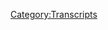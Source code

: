 {{Transcript
    | title         = [[565: June 10, 2021]]
    | caption       = [https://knowledgefight.libsyn.com/565-june-10-2021 Listen to this episode on Libsyn]
    | episodeNumber = [[565: June 10, 2021|565]]
    | length        = 01:29:23
}}

{{MessageBox
    | header     = Warning: Bot Generated Content
    | text       = This transcript was automatically generated by transcription software and likely contains many mistakes and misattributions. Please check the audio for definitive quotes, attribution, and context.
    | image      = N3yvass4myg91.webp
    | imagewidth = 50px
    | id         = warning
}}

{{TranscriptBlock
    | name      = Unknown Speaker
    | timestamp = 00:00:00.000
    | text      = N-N-N-N-N-N-Knowledge Fight
}}

{{TranscriptBlock
    | name      = Unknown Speaker
    | timestamp = 00:00:12.880
    | text      = Dan and Jordan, I am sweating.
}}

{{TranscriptBlock
    | name      = Unknown Speaker
    | timestamp = 00:00:19.519
    | text      = Knowledgefight.com, it's time to pray.
}}

{{TranscriptBlock
    | name      = Unknown Speaker
    | timestamp = 00:00:21.320
    | text      = I have great respect for Knowledgefight.
}}

{{TranscriptBlock
    | name      = Unknown Speaker
    | timestamp = 00:00:23.679
    | text      = Knowledgefight.
}}

{{TranscriptBlock
    | name      = Unknown Speaker
    | timestamp = 00:00:24.679
    | text      = I'm sick of them posing as if they're the good guys, saying we are the bad guys.
}}

{{TranscriptBlock
    | name      = Unknown Speaker
    | timestamp = 00:00:29.280
    | text      = Knowledgefight.
}}

{{TranscriptBlock
    | name      = Unknown Speaker
    | timestamp = 00:00:30.280
    | text      = Dan and Jordan.
}}

{{TranscriptBlock
    | name      = Unknown Speaker
    | timestamp = 00:00:31.280
    | text      = Knowledgefight.
}}

{{TranscriptBlock
    | name      = Unknown Speaker
    | timestamp = 00:00:32.280
    | text      = Need money.
}}

{{TranscriptBlock
    | name      = Unknown Speaker
    | timestamp = 00:00:33.280
    | text      = Andy and Kansas.
}}

{{TranscriptBlock
    | name      = Unknown Speaker
    | timestamp = 00:00:34.280
    | text      = Andy and Kansas.
}}

{{TranscriptBlock
    | name      = Unknown Speaker
    | timestamp = 00:00:35.280
    | text      = Stop it.
}}

{{TranscriptBlock
    | name      = Unknown Speaker
    | timestamp = 00:00:36.280
    | text      = Andy and Kansas.
}}

{{TranscriptBlock
    | name      = Unknown Speaker
    | timestamp = 00:00:37.280
    | text      = Andy and Kansas.
}}

{{TranscriptBlock
    | name      = Unknown Speaker
    | timestamp = 00:00:38.280
    | text      = It's time to pray.
}}

{{TranscriptBlock
    | name      = Unknown Speaker
    | timestamp = 00:00:39.280
    | text      = Andy and Kansas, you're on the air.
}}

{{TranscriptBlock
    | name      = Unknown Speaker
    | timestamp = 00:00:40.280
    | text      = Thanks for holding.
}}

{{TranscriptBlock
    | name      = Unknown Speaker
    | timestamp = 00:00:41.280
    | text      = Hello, Alex.
}}

{{TranscriptBlock
    | name      = Unknown Speaker
    | timestamp = 00:00:42.280
    | text      = I'm a first-time caller.
}}

{{TranscriptBlock
    | name      = Unknown Speaker
    | timestamp = 00:00:43.280
    | text      = I'm a huge fan.
}}

{{TranscriptBlock
    | name      = Unknown Speaker
    | timestamp = 00:00:44.280
    | text      = I love your room.
}}

{{TranscriptBlock
    | name      = Unknown Speaker
    | timestamp = 00:00:45.280
    | text      = Knowledgefight.
}}

{{TranscriptBlock
    | name      = Unknown Speaker
    | timestamp = 00:00:46.280
    | text      = Knowledgefight.com.
}}

{{TranscriptBlock
    | name      = Unknown Speaker
    | timestamp = 00:00:47.280
    | text      = I love you.
}}

{{TranscriptBlock
    | name      = Unknown Speaker
    | timestamp = 00:00:48.280
    | text      = I love you.
}}

{{TranscriptBlock
    | name      = Unknown Speaker
    | timestamp = 00:00:49.280
    | text      = I love you.
}}

{{TranscriptBlock
    | name      = Unknown Speaker
    | timestamp = 00:00:50.280
    | text      = I love you.
}}

{{TranscriptBlock
    | name      = Unknown Speaker
    | timestamp = 00:00:51.280
    | text      = I love you.
}}

{{TranscriptBlock
    | name      = Unknown Speaker
    | timestamp = 00:00:52.280
    | text      = I love you.
}}

{{TranscriptBlock
    | name      = Unknown Speaker
    | timestamp = 00:00:53.280
    | text      = I love you.
}}

{{TranscriptBlock
    | name      = Unknown Speaker
    | timestamp = 00:00:54.280
    | text      = I love you.
}}

{{TranscriptBlock
    | name      = Unknown Speaker
    | timestamp = 00:00:59.880
    | text      = I love you.
}}

{{TranscriptBlock
    | name      = Unknown Speaker
    | timestamp = 00:01:01.200
    | text      = I love you.
}}

{{TranscriptBlock
    | name      = Unknown Speaker
    | timestamp = 00:01:02.719
    | text      = I love you.
}}

{{TranscriptBlock
    | name      = Unknown Speaker
    | timestamp = 00:01:03.719
    | text      = Hey everybody, welcome back to Knowledgefight.
}}

{{TranscriptBlock
    | name      = Unknown Speaker
    | timestamp = 00:01:04.799
    | text      = I'm Dan.
}}

{{TranscriptBlock
    | name      = Unknown Speaker
    | timestamp = 00:01:05.799
    | text      = I'm Jordan.
}}

{{TranscriptBlock
    | name      = Unknown Speaker
    | timestamp = 00:01:06.799
    | text      = We're a couple dudes.
}}

{{TranscriptBlock
    | name      = Unknown Speaker
    | timestamp = 00:01:07.799
    | text      = I'd like to sit around, worship at the Altar of Selene and talk a little bit about Alex
}}

{{TranscriptBlock
    | name      = Unknown Speaker
    | timestamp = 00:01:08.799
    | text      = Jones.
}}

{{TranscriptBlock
    | name      = Unknown Speaker
    | timestamp = 00:01:09.799
    | text      = Oh, indeed we are, Dan.
}}

{{TranscriptBlock
    | name      = Unknown Speaker
    | timestamp = 00:01:10.799
    | text      = Jordan.
}}

{{TranscriptBlock
    | name      = Unknown Speaker
    | timestamp = 00:01:11.799
    | text      = Dan!
}}

{{TranscriptBlock
    | name      = Unknown Speaker
    | timestamp = 00:01:12.799
    | text      = Jordan.
}}

{{TranscriptBlock
    | name      = Unknown Speaker
    | timestamp = 00:01:13.799
    | text      = Quick question for you.
}}

{{TranscriptBlock
    | name      = Unknown Speaker
    | timestamp = 00:01:14.799
    | text      = What's up?
}}

{{TranscriptBlock
    | name      = Unknown Speaker
    | timestamp = 00:01:15.799
    | text      = What's your bright spot today?
}}

{{TranscriptBlock
    | name      = Unknown Speaker
    | timestamp = 00:01:16.799
    | text      = Why don't you go first?
}}

{{TranscriptBlock
    | name      = Unknown Speaker
    | timestamp = 00:01:17.799
    | text      = Well, obviously, there's only one bright spot for me, Dan.
}}

{{TranscriptBlock
    | name      = Unknown Speaker
    | timestamp = 00:01:18.799
    | text      = Yeah, I think I actually know what this is going to be.
}}

{{TranscriptBlock
    | name      = Unknown Speaker
    | timestamp = 00:01:19.799
    | text      = There's only one possible bright spot for me.
}}

{{TranscriptBlock
    | name      = Unknown Speaker
    | timestamp = 00:01:20.799
    | text      = Is it a really long bright spot?
}}

{{TranscriptBlock
    | name      = Unknown Speaker
    | timestamp = 00:01:22.359
    | text      = No, it will be fairly short. No. No, I mean the experience of watching it. Uh, it was it was fairly long
}}

{{TranscriptBlock
    | name      = Unknown Speaker
    | timestamp = 00:01:28.980
    | text      = Yeah
}}

{{TranscriptBlock
    | name      = Unknown Speaker
    | timestamp = 00:01:30.379
    | text      = There have been longer. There have been there have been significantly longer several hours. Perhaps there were
}}

{{TranscriptBlock
    | name      = Unknown Speaker
    | timestamp = 00:01:36.579
    | text      = Matches that have gone over two days before each. Uh, yeah, but
}}

{{TranscriptBlock
    | name      = Unknown Speaker
    | timestamp = 00:01:41.439
    | text      = no, uh Rafa and Djokovic played the
}}

{{TranscriptBlock
    | name      = Unknown Speaker
    | timestamp = 00:01:45.040
    | text      = I did almost say it
}}

{{TranscriptBlock
    | name      = Unknown Speaker
    | timestamp = 00:01:46.400
    | text      = I was thinking about him because I was going in my mind through the greatest matches in all of tennis history
}}

{{TranscriptBlock
    | name      = Unknown Speaker
    | timestamp = 00:01:51.079
    | text      = Mm-hmm and
}}

{{TranscriptBlock
    | name      = Unknown Speaker
    | timestamp = 00:01:52.640
    | text      = Djokovic and Rafa played the greatest clay court match in the history of tennis
}}

{{TranscriptBlock
    | name      = Unknown Speaker
    | timestamp = 00:01:58.159
    | text      = Without question the third set lasted an hour and 40 minutes. Mm-hmm
}}

{{TranscriptBlock
    | name      = Unknown Speaker
    | timestamp = 00:02:03.420
    | text      = that is the length of most Rafa on clay matches and that was just the third set and it was just
}}

{{TranscriptBlock
    | name      = Unknown Speaker
    | timestamp = 00:02:10.379
    | text      = Spectacular shot may get back and forth. It was no no, I mean it wasn't even that it was impossible shots left and right
}}

{{TranscriptBlock
    | name      = Unknown Speaker
    | timestamp = 00:02:16.840
    | text      = It was truly incredible and Djokovic won, unfortunately
}}

{{TranscriptBlock
    | name      = Unknown Speaker
    | timestamp = 00:02:20.460
    | text      = But I mean, there's no there's no shame there
}}

{{TranscriptBlock
    | name      = Unknown Speaker
    | timestamp = 00:02:24.360
    | text      = Three three points go a different way and Rafa wins six three six three six three
}}

{{TranscriptBlock
    | name      = Unknown Speaker
    | timestamp = 00:02:29.479
    | text      = Yeah, and even incredible even if you end up losing a match like that
}}

{{TranscriptBlock
    | name      = Unknown Speaker
    | timestamp = 00:02:33.039
    | text      = You were still a participant in it totally there's something to be said for like you were able to go that far, right?
}}

{{TranscriptBlock
    | name      = Unknown Speaker
    | timestamp = 00:02:38.879
    | text      = Right you were able to go that hard
}}

{{TranscriptBlock
    | name      = Unknown Speaker
    | timestamp = 00:02:40.680
    | text      = Yeah, totally and it's not like Rafa hasn't won enough French opens for people to think he's pretty good on clay. Mm-hmm
}}

{{TranscriptBlock
    | name      = Unknown Speaker
    | timestamp = 00:02:46.840
    | text      = He's won a few that's what I've heard. Yeah. Yeah
}}

{{TranscriptBlock
    | name      = Unknown Speaker
    | timestamp = 00:02:49.280
    | text      = He's been all right on clay for so for so long, but well, it was just it was incredible to watch
}}

{{TranscriptBlock
    | name      = Unknown Speaker
    | timestamp = 00:02:54.879
    | text      = Oh, I'm happy for you that you got to watch that if you were a tennis fan. It was a borderline religious experience
}}

{{TranscriptBlock
    | name      = Unknown Speaker
    | timestamp = 00:03:00.560
    | text      = I'm not joking. I got that from your text
}}

{{TranscriptBlock
    | name      = Unknown Speaker
    | timestamp = 00:03:04.240
    | text      = Intense it's an intense emotional experience. Well, my bright spot is actually kind of a athletic thing as well. Okay
}}

{{TranscriptBlock
    | name      = Unknown Speaker
    | timestamp = 00:03:11.960
    | text      = the recently the switch had the Nintendo switch has
}}

{{TranscriptBlock
    | name      = Unknown Speaker
    | timestamp = 00:03:15.800
    | text      = Updated it the game so you can now play Mario parties with people in other places. That's awesome
}}

{{TranscriptBlock
    | name      = Unknown Speaker
    | timestamp = 00:03:22.099
    | text      = Yeah, and so I've started playing some Mario parties with folks who live in other states
}}

{{TranscriptBlock
    | name      = Unknown Speaker
    | timestamp = 00:03:26.860
    | text      = Okay, some friends of mine and I am essentially undefeated. I
}}

{{TranscriptBlock
    | name      = Unknown Speaker
    | timestamp = 00:03:34.340
    | text      = Should grant I accept and I understand fully sure game is mostly random sure sure
}}

{{TranscriptBlock
    | name      = Unknown Speaker
    | timestamp = 00:03:41.060
    | text      = It's for children. Well, I understand all these things
}}

{{TranscriptBlock
    | name      = Unknown Speaker
    | timestamp = 00:03:44.539
    | text      = Um, but yeah, I've been I've been killing it in the the Mario party game
}}

{{TranscriptBlock
    | name      = Unknown Speaker
    | timestamp = 00:03:49.300
    | text      = I don't think there's anything wrong with getting confirmation as an adult that you could defeat children at something. Yeah, you know
}}

{{TranscriptBlock
    | name      = Unknown Speaker
    | timestamp = 00:03:55.379
    | text      = It's good. Yeah, it's nice. Sometimes you see kids do stuff and you're like, there's no chance I have at competing with that
}}

{{TranscriptBlock
    | name      = Unknown Speaker
    | timestamp = 00:04:01.979
    | text      = Yeah, you know and that makes you feel bad because you're an adult
}}

{{TranscriptBlock
    | name      = Unknown Speaker
    | timestamp = 00:04:04.139
    | text      = Mm-hmm, but really beating the shit out of kids can sometimes be well
}}

{{TranscriptBlock
    | name      = Unknown Speaker
    | timestamp = 00:04:07.840
    | text      = Maybe that's too far but really beating them can feel good
}}

{{TranscriptBlock
    | name      = Unknown Speaker
    | timestamp = 00:04:10.580
    | text      = One of the one of the fun things too about this this Mario party this this iteration of the game is that they have these spaces
}}

{{TranscriptBlock
    | name      = Unknown Speaker
    | timestamp = 00:04:16.819
    | text      = Where you can get a friend you can get an ally and so you'll just have like I always play as Waluigi
}}

{{TranscriptBlock
    | name      = Unknown Speaker
    | timestamp = 00:04:22.120
    | text      = Yeah, you know like of course you do. Of course
}}

{{TranscriptBlock
    | name      = Unknown Speaker
    | timestamp = 00:04:23.600
    | text      = I want to get Donkey Kong or Diddy Kong to be my friend and follow me around the board. Naturally. It's so fun
}}

{{TranscriptBlock
    | name      = Unknown Speaker
    | timestamp = 00:04:30.259
    | text      = Anyway, Jordan today we have an episode to go over. We're gonna be back into the present today
}}

{{TranscriptBlock
    | name      = Unknown Speaker
    | timestamp = 00:04:34.339
    | text      = Ooh, that's a bad place to be. It is. We're gonna be talking about June 10th, 2021, Blackjack. Ahh!
}}

{{TranscriptBlock
    | name      = Unknown Speaker
    | timestamp = 00:04:40.860
    | text      = Again, that's my new response to that. Bummer. Missed. Missed again. Maybe maybe that's the new bit
}}

{{TranscriptBlock
    | name      = Unknown Speaker
    | timestamp = 00:04:47.579
    | text      = so it's
}}

{{TranscriptBlock
    | name      = Unknown Speaker
    | timestamp = 00:04:50.540
    | text      = It's a day. It's a day. It's a monumental day in a lot of ways
}}

{{TranscriptBlock
    | name      = Unknown Speaker
    | timestamp = 00:04:55.300
    | text      = Okay, it is also a day of
}}

{{TranscriptBlock
    | name      = Unknown Speaker
    | timestamp = 00:04:57.899
    | text      = walking through
}}

{{TranscriptBlock
    | name      = Unknown Speaker
    | timestamp = 00:04:59.339
    | text      = Knee deep mud. Yeah
}}

{{TranscriptBlock
    | name      = Unknown Speaker
    | timestamp = 00:05:01.339
    | text      = for Alex's content. I imagine it's a day of
}}

{{TranscriptBlock
    | name      = Unknown Speaker
    | timestamp = 00:05:05.660
    | text      = Avoiding topics. Uh, yeah, not a lot of topics come up. Yeah, some very important things like whether or not we're all gonna die
}}

{{TranscriptBlock
    | name      = Unknown Speaker
    | timestamp = 00:05:13.100
    | text      = That is dealt with quite at length. I mean that seems pretty important
}}

{{TranscriptBlock
    | name      = Unknown Speaker
    | timestamp = 00:05:18.259
    | text      = Yes, unless the answer is no in which case it's not very important at all. Is it? You can put that on the back burner
}}

{{TranscriptBlock
    | name      = Unknown Speaker
    | timestamp = 00:05:23.259
    | text      = Okay, that's fair
}}

{{TranscriptBlock
    | name      = Unknown Speaker
    | timestamp = 00:05:24.620
    | text      = So today we're gonna get down to business on this but before we do let's say hello to some new wonks
}}

{{TranscriptBlock
    | name      = Unknown Speaker
    | timestamp = 00:05:30.139
    | text      = Oh, that's a great idea. So first, Dr.
}}

{{TranscriptBlock
    | name      = Unknown Speaker
    | timestamp = 00:05:31.939
    | text      = David strange hate or how I signed up for the patreon to get all of the podcast extras and the exclusive audio feed
}}

{{TranscriptBlock
    | name      = Unknown Speaker
    | timestamp = 00:05:36.980
    | text      = But I only got two because everything is uploaded as a video. Thank you so much. You're now policy wonk. I'm a policy wonk
}}

{{TranscriptBlock
    | name      = Unknown Speaker
    | timestamp = 00:05:43.459
    | text      = Thank you so much. To be clear to dr. Strange, David strange hate and everybody else. There's nothing that is behind a paywall
}}

{{TranscriptBlock
    | name      = Unknown Speaker
    | timestamp = 00:05:49.939
    | text      = Yeah, we tried very hard to keep things as far away from a paywall as possible and maybe we could do a better job
}}

{{TranscriptBlock
    | name      = Unknown Speaker
    | timestamp = 00:05:55.980
    | text      = putting some of those videos as audio, but
}}

{{TranscriptBlock
    | name      = Unknown Speaker
    | timestamp = 00:05:57.980
    | text      = Yeah
}}

{{TranscriptBlock
    | name      = Unknown Speaker
    | timestamp = 00:05:59.180
    | text      = Next from brother Ben Matt W. Thank you so much. You're now policy wonk. I'm a policy wonk
}}

{{TranscriptBlock
    | name      = Unknown Speaker
    | timestamp = 00:06:05.339
    | text      = Thank you very much Matt W. That was from his brother Ben. Oh, okay
}}

{{TranscriptBlock
    | name      = Unknown Speaker
    | timestamp = 00:06:09.420
    | text      = I freeze that. Yeah, next Emily Finch. Thank you so much. You're now policy wonk. I'm a policy wonk. Thanks Emily
}}

{{TranscriptBlock
    | name      = Unknown Speaker
    | timestamp = 00:06:16.060
    | text      = Oh and Blandy and candy. Thank you so much. You're now policy wonk. I'm a policy wonk
}}

{{TranscriptBlock
    | name      = Unknown Speaker
    | timestamp = 00:06:20.819
    | text      = Oh, thank you very much Blandy and candy
}}

{{TranscriptBlock
    | name      = Unknown Speaker
    | timestamp = 00:06:22.740
    | text      = Thank you and a couple of technocrats out there. I'd like to give a little wave to first Stevie P's most dirty dossier
}}

{{TranscriptBlock
    | name      = Unknown Speaker
    | timestamp = 00:06:30.100
    | text      = Thank you so much. You are now policy wonk and brew ha ha Chicago's drinking pot. Thank you so much
}}

{{TranscriptBlock
    | name      = Unknown Speaker
    | timestamp = 00:06:34.779
    | text      = You are now a technocrat. I'm a policy wonk crikey mate. That's fantastic. Have yourself a brew. How's your 401k doing, bro?
}}

{{TranscriptBlock
    | name      = Unknown Speaker
    | timestamp = 00:06:42.060
    | text      = All right, we got to go full tilt boogie on this Watson. All right, let's just get down to business
}}

{{TranscriptBlock
    | name      = Unknown Speaker
    | timestamp = 00:06:46.060
    | text      = We ain't making that money off that heroin. Why you pimps so good. My neck is freakishly large
}}

{{TranscriptBlock
    | name      = Unknown Speaker
    | timestamp = 00:06:51.620
    | text      = I declare info war on you. Thank you all so much
}}

{{TranscriptBlock
    | name      = Unknown Speaker
    | timestamp = 00:06:55.180
    | text      = Yes, thank you very much. Not to not to correct you but to clarify I believe Stevie P's dirty dossier is also a technocrat
}}

{{TranscriptBlock
    | name      = Unknown Speaker
    | timestamp = 00:07:02.500
    | text      = Correct. Yes, you accidentally said policy wonk. Oh, I'm sorry. Yes. I didn't want anybody
}}

{{TranscriptBlock
    | name      = Unknown Speaker
    | timestamp = 00:07:07.579
    | text      = You were gonna get so many Twitter messages that were used to been like, oh man. I appreciate you checking me
}}

{{TranscriptBlock
    | name      = Unknown Speaker
    | timestamp = 00:07:13.079
    | text      = I told you before we started recording. I barely got any sleep
}}

{{TranscriptBlock
    | name      = Unknown Speaker
    | timestamp = 00:07:16.339
    | text      = Totally that's what I'm here for. I'm not judging you. No, I appreciate the the subtle show
}}

{{TranscriptBlock
    | name      = Unknown Speaker
    | timestamp = 00:07:24.420
    | text      = So Jordan we have to do a little segment before we get into today's episode
}}

{{TranscriptBlock
    | name      = Unknown Speaker
    | timestamp = 00:07:28.379
    | text      = It's a segment that is taking the world by storm seems to be giving someone life is giving someone death
}}

{{TranscriptBlock
    | name      = Unknown Speaker
    | timestamp = 00:07:36.060
    | text      = You could say that
}}

{{TranscriptBlock
    | name      = Unknown Speaker
    | timestamp = 00:07:38.060
    | text      = Oh life is death you can that's true. Yep, so Renee
}}

{{TranscriptBlock
    | name      = Unknown Speaker
    | timestamp = 00:07:44.620
    | text      = Who is the best cat uncle and snail dad who had a birthday on the 6th? Happy birthday. Happy birthday
}}

{{TranscriptBlock
    | name      = Unknown Speaker
    | timestamp = 00:07:51.819
    | text      = Also, this is this is a this is a weird one
}}

{{TranscriptBlock
    | name      = Unknown Speaker
    | timestamp = 00:07:54.639
    | text      = Mm-hmm. So Sarah sent me a message and said that her friend Joe has a birthday in June June here
}}

{{TranscriptBlock
    | name      = Unknown Speaker
    | timestamp = 00:08:00.660
    | text      = Okay, so happy birthday Joe
}}

{{TranscriptBlock
    | name      = Unknown Speaker
    | timestamp = 00:08:02.379
    | text      = All right, Joe Sarah also told me that Joe will not say when his birthday is interesting just that it's
}}

{{TranscriptBlock
    | name      = Unknown Speaker
    | timestamp = 00:08:09.939
    | text      = I like this. Yeah, I like this a great deal. I am completely Phil Hartman in news radio
}}

{{TranscriptBlock
    | name      = Unknown Speaker
    | timestamp = 00:08:15.720
    | text      = I'm conflicted on one level. I enjoy people retaining some mystery in their life, of course
}}

{{TranscriptBlock
    | name      = Unknown Speaker
    | timestamp = 00:08:20.860
    | text      = But on the other hand, I'm like just tell your friend when the birthday is
}}

{{TranscriptBlock
    | name      = Unknown Speaker
    | timestamp = 00:08:25.300
    | text      = If you're not on Facebook, they might not remember anyway these days most people need that Facebook reminder to get a birthday
}}

{{TranscriptBlock
    | name      = Unknown Speaker
    | timestamp = 00:08:31.600
    | text      = I mean, there's only one way to
}}

{{TranscriptBlock
    | name      = Unknown Speaker
    | timestamp = 00:08:33.899
    | text      = If somebody doesn't want to tell you their birthday, then you have to surreptitiously discover it in any way pop
}}

{{TranscriptBlock
    | name      = Unknown Speaker
    | timestamp = 00:08:39.460
    | text      = You know, like follow them to the DMV one, right? You know just and then be in the corner just with a little
}}

{{TranscriptBlock
    | name      = Unknown Speaker
    | timestamp = 00:08:45.779
    | text      = Pair of magnifying glasses or your opera glasses if you will something along those lines, you know, you have to do something
}}

{{TranscriptBlock
    | name      = Unknown Speaker
    | timestamp = 00:08:51.659
    | text      = You gotta reach out to a podcast and have the host
}}

{{TranscriptBlock
    | name      = Unknown Speaker
    | timestamp = 00:08:54.340
    | text      = Oh, yeah, that's a good idea tell it tell Sarah what day your birth why haven't you texted his parents? They're there
}}

{{TranscriptBlock
    | name      = Unknown Speaker
    | timestamp = 00:09:01.620
    | text      = They're ready and waiting to give you their birthday. Yeah. Also, this is not a birthday. This is a congratulations to Camry
}}

{{TranscriptBlock
    | name      = Unknown Speaker
    | timestamp = 00:09:08.059
    | text      = This is graduating from the University of Ottawa. Oh
}}

{{TranscriptBlock
    | name      = Unknown Speaker
    | timestamp = 00:09:11.700
    | text      = Okay, engineering degree. I realize this is now just spiraling completely out of control
}}

{{TranscriptBlock
    | name      = Unknown Speaker
    | timestamp = 00:09:16.659
    | text      = We've lost it completely. This is this is our new show. Basically, I don't even know if we do Alex Jones related content anymore
}}

{{TranscriptBlock
    | name      = Unknown Speaker
    | timestamp = 00:09:23.500
    | text      = And we have one more one more birthday message
}}

{{TranscriptBlock
    | name      = Unknown Speaker
    | timestamp = 00:09:25.659
    | text      = This this fella Eric actually sent a message. He wanted me to read and be
}}

{{TranscriptBlock
    | name      = Unknown Speaker
    | timestamp = 00:09:32.019
    | text      = Jordan just shook his head. No, no. Sorry Eric Eric. Love you. That's a big that's a big shake of the head for me
}}

{{TranscriptBlock
    | name      = Unknown Speaker
    | timestamp = 00:09:38.179
    | text      = Happy 22nd birthday, Alexandra
}}

{{TranscriptBlock
    | name      = Unknown Speaker
    | timestamp = 00:09:40.419
    | text      = You're the happily ever after in my story, and I hope you have a wonderful day
}}

{{TranscriptBlock
    | name      = Unknown Speaker
    | timestamp = 00:09:44.059
    | text      = Remember to work for progress not perfection and keep sight of what's on the other side. There you go. All right
}}

{{TranscriptBlock
    | name      = Unknown Speaker
    | timestamp = 00:09:49.700
    | text      = Well, I'm not doing that again. That's a good wedding toast, but I don't think it's ever happened
}}

{{TranscriptBlock
    | name      = Unknown Speaker
    | timestamp = 00:09:53.860
    | text      = I'm not doing that again because we are getting dangerously close to territory that I am deeply uncomfortable
}}

{{TranscriptBlock
    | name      = Unknown Speaker
    | timestamp = 00:09:58.460
    | text      = No, we're we're borderline morning zoo crew at this. Yeah, but but Alexandra. Hope you have a great birthday. Yes, of course
}}

{{TranscriptBlock
    | name      = Unknown Speaker
    | timestamp = 00:10:05.700
    | text      = boy
}}

{{TranscriptBlock
    | name      = Unknown Speaker
    | timestamp = 00:10:08.340
    | text      = Being born is a condition that leads to death
}}

{{TranscriptBlock
    | name      = Unknown Speaker
    | timestamp = 00:10:12.720
    | text      = You can say that life is a disease that ends in death. Happy life is death day to all of you. Absolutely
}}

{{TranscriptBlock
    | name      = Unknown Speaker
    | timestamp = 00:10:18.379
    | text      = So Jordan we got to get this episode June 10th to go over
}}

{{TranscriptBlock
    | name      = Unknown Speaker
    | timestamp = 00:10:21.740
    | text      = All right, and here's not a context drop from today's show. My testicles are like, I guess like superstars. Yeah. All right
}}

{{TranscriptBlock
    | name      = Unknown Speaker
    | timestamp = 00:10:28.340
    | text      = Alex's testicles are superstars in what like in testicle related fields or or like
}}

{{TranscriptBlock
    | name      = Unknown Speaker
    | timestamp = 00:10:34.460
    | text      = As celebrity is it an influencer situation here as testicles average 17
}}

{{TranscriptBlock
    | name      = Unknown Speaker
    | timestamp = 00:10:40.059
    | text      = Rebound last season. Okay, so he starts out the show and I would describe it as
}}

{{TranscriptBlock
    | name      = Unknown Speaker
    | timestamp = 00:10:49.580
    | text      = Bad weird mood if he were anybody but himself sure since he is himself. It's a regular morning
}}

{{TranscriptBlock
    | name      = Unknown Speaker
    | timestamp = 00:10:55.460
    | text      = I would describe it as a pretty normal
}}

{{TranscriptBlock
    | name      = Unknown Speaker
    | timestamp = 00:10:58.659
    | text      = Now I've been saying this a lot before the shows just because all I do is tell you how I feel
}}

{{TranscriptBlock
    | name      = Unknown Speaker
    | timestamp = 00:11:02.980
    | text      = But I'm having a real trouble doing these products. It's a great way of putting it. That's a really great way because of
}}

{{TranscriptBlock
    | name      = Unknown Speaker
    | timestamp = 00:11:09.980
    | text      = how this is really
}}

{{TranscriptBlock
    | name      = Unknown Speaker
    | timestamp = 00:11:13.019
    | text      = Starting to set in on me that this is it
}}

{{TranscriptBlock
    | name      = Unknown Speaker
    | timestamp = 00:11:16.779
    | text      = And they're really killing people all around us and maybe people all around us and I was already ready today to come on air
}}

{{TranscriptBlock
    | name      = Unknown Speaker
    | timestamp = 00:11:24.659
    | text      = And look at the real numbers of the unprecedented amounts of young people
}}

{{TranscriptBlock
    | name      = Unknown Speaker
    | timestamp = 00:11:28.940
    | text      = having heart attacks having strokes even dying from the so-called COVID vaccines and
}}

{{TranscriptBlock
    | name      = Unknown Speaker
    | timestamp = 00:11:35.620
    | text      = then I
}}

{{TranscriptBlock
    | name      = Unknown Speaker
    | timestamp = 00:11:37.580
    | text      = Was sent a big Twitter feed
}}

{{TranscriptBlock
    | name      = Unknown Speaker
    | timestamp = 00:11:40.740
    | text      = By a good friend of mine a national talk show host about a 30 minutes for the show
}}

{{TranscriptBlock
    | name      = Unknown Speaker
    | timestamp = 00:11:45.059
    | text      = so I ended up reading this Twitter feed of medical documents and CDC numbers and
}}

{{TranscriptBlock
    | name      = Unknown Speaker
    | timestamp = 00:11:51.179
    | text      = I
}}

{{TranscriptBlock
    | name      = Unknown Speaker
    | timestamp = 00:11:53.179
    | text      = Actually got dizzy and almost passed out Alex almost passed out cuz he read a Twitter thread Wow
}}

{{TranscriptBlock
    | name      = Unknown Speaker
    | timestamp = 00:12:00.299
    | text      = Yeah, it's it's a little much it's kind of amazing how
}}

{{TranscriptBlock
    | name      = Unknown Speaker
    | timestamp = 00:12:05.139
    | text      = Accidentally self-aware that first bit. All I do is get on the radio and tell you how I feel
}}

{{TranscriptBlock
    | name      = Unknown Speaker
    | timestamp = 00:12:09.340
    | text      = Yeah, it's such a great like yeah, man. Yeah, you got it. You have identified the problem
}}

{{TranscriptBlock
    | name      = Unknown Speaker
    | timestamp = 00:12:15.340
    | text      = Yes, you nailed it. All you do people tune in to hear you feel things. Yeah, and it's
}}

{{TranscriptBlock
    | name      = Unknown Speaker
    | timestamp = 00:12:21.179
    | text      = Terrible, it's somehow weirdly cathartic for people who are really angry. Yes. Yeah. Oh god. No, that's me, isn't it?
}}

{{TranscriptBlock
    | name      = Unknown Speaker
    | timestamp = 00:12:30.059
    | text      = Fuck. Yeah, I um, I was interested in what was going on here. What was up with this Twitter thread?
}}

{{TranscriptBlock
    | name      = Unknown Speaker
    | timestamp = 00:12:35.820
    | text      = I wasn't so interested in his like I'm so angry. I can't do the show. Sure. It's so we've heard it
}}

{{TranscriptBlock
    | name      = Unknown Speaker
    | timestamp = 00:12:42.419
    | text      = Yeah happens all the time. Yeah, the present day is like it's it's it's so boring with something that's so
}}

{{TranscriptBlock
    | name      = Unknown Speaker
    | timestamp = 00:12:49.539
    | text      = Interesting. Mm-hmm. Like anybody else doing this would be
}}

{{TranscriptBlock
    | name      = Unknown Speaker
    | timestamp = 00:12:54.299
    | text      = good groundbreaking
}}

{{TranscriptBlock
    | name      = Unknown Speaker
    | timestamp = 00:12:58.820
    | text      = Anybody who had a boss
}}

{{TranscriptBlock
    | name      = Unknown Speaker
    | timestamp = 00:13:00.659
    | text      = Oh my god, they're gonna get fired. Yeah must mean it
}}

{{TranscriptBlock
    | name      = Unknown Speaker
    | timestamp = 00:13:03.539
    | text      = This is how TV shows start and then they get worse from there, but the first episode you like
}}

{{TranscriptBlock
    | name      = Unknown Speaker
    | timestamp = 00:13:09.740
    | text      = Yeah, it's Alex Alex talks a little bit more about this
}}

{{TranscriptBlock
    | name      = Unknown Speaker
    | timestamp = 00:13:13.139
    | text      = You know, you have that effect where quote women would get overwhelmed by something and just pass out
}}

{{TranscriptBlock
    | name      = Unknown Speaker
    | timestamp = 00:13:17.899
    | text      = And that's really the point. I've gotten to where I'm just like
}}

{{TranscriptBlock
    | name      = Unknown Speaker
    | timestamp = 00:13:22.659
    | text      = Nothing's stopping any of this. It's just rolling forward. I was reading
}}

{{TranscriptBlock
    | name      = Unknown Speaker
    | timestamp = 00:13:27.460
    | text      = about hundreds of thousands of people getting sick from the shots that are young how they're targeting our children and it just
}}

{{TranscriptBlock
    | name      = Unknown Speaker
    | timestamp = 00:13:33.899
    | text      = Pisses me off. And so my brain says go out and you know, do you know what people are doing this?
}}

{{TranscriptBlock
    | name      = Unknown Speaker
    | timestamp = 00:13:40.820
    | text      = I just it's just overwhelming. It's just overwhelming to watch him kill us like this
}}

{{TranscriptBlock
    | name      = Unknown Speaker
    | timestamp = 00:13:45.080
    | text      = So
}}

{{TranscriptBlock
    | name      = Unknown Speaker
    | timestamp = 00:13:47.080
    | text      = It is overwhelming that's pretty overwhelming
}}

{{TranscriptBlock
    | name      = Unknown Speaker
    | timestamp = 00:13:49.080
    | text      = so I looked up the most recent information on the CDC's website and there have been reports of
}}

{{TranscriptBlock
    | name      = Unknown Speaker
    | timestamp = 00:13:55.399
    | text      = 5208 deaths of people who have gotten one of the kovat 19 vaccines. All right
}}

{{TranscriptBlock
    | name      = Unknown Speaker
    | timestamp = 00:13:59.559
    | text      = This is out of 302 million doses administered which represents a point zero zero one seven death rate. Oh, that's too dangerous
}}

{{TranscriptBlock
    | name      = Unknown Speaker
    | timestamp = 00:14:07.360
    | text      = So like but that's even if you assume the ridiculous absolute worst-case scenario that all of the deaths are even related or linked to the vaccines
}}

{{TranscriptBlock
    | name      = Unknown Speaker
    | timestamp = 00:14:14.200
    | text      = At all, it would be a point zero zero one seven
}}

{{TranscriptBlock
    | name      = Unknown Speaker
    | timestamp = 00:14:16.559
    | text      = It's just too dangerous for a vaccine Dan and the truth of the matter is that they are not all connected
}}

{{TranscriptBlock
    | name      = Unknown Speaker
    | timestamp = 00:14:22.759
    | text      = No, of course not. So so it's too dangerous to even hear about the vaccine. I guess so
}}

{{TranscriptBlock
    | name      = Unknown Speaker
    | timestamp = 00:14:27.960
    | text      = Yeah, it's also there is something that's been happening
}}

{{TranscriptBlock
    | name      = Unknown Speaker
    | timestamp = 00:14:31.159
    | text      = Lately there have been some more more reports of younger people having some heart inflammation
}}

{{TranscriptBlock
    | name      = Unknown Speaker
    | timestamp = 00:14:36.519
    | text      = Sure, that could be connected to vaccination and it's something that needs more study
}}

{{TranscriptBlock
    | name      = Unknown Speaker
    | timestamp = 00:14:42.679
    | text      = Of course, there have been 623 reports of myocarditis or pericarditis in persons aged 30 or under post vaccination
}}

{{TranscriptBlock
    | name      = Unknown Speaker
    | timestamp = 00:14:50.600
    | text      = These are primarily males and and through review of medical records. The CDC was able to confirm
}}

{{TranscriptBlock
    | name      = Unknown Speaker
    | timestamp = 00:14:56.759
    | text      = 268 of these reports none of these cases have resulted in deaths and only 15 ended up hospitalized with 41 of them experiencing ongoing
}}

{{TranscriptBlock
    | name      = Unknown Speaker
    | timestamp = 00:15:04.759
    | text      = unspecified symptoms
}}

{{TranscriptBlock
    | name      = Unknown Speaker
    | timestamp = 00:15:06.080
    | text      = This is not good obviously and it's something that the CDC is investigating and when they have more information
}}

{{TranscriptBlock
    | name      = Unknown Speaker
    | timestamp = 00:15:12.360
    | text      = We'll know a bit more about it
}}

{{TranscriptBlock
    | name      = Unknown Speaker
    | timestamp = 00:15:14.120
    | text      = but the way that Alex is dealing with this story is just sensational to the point of
}}

{{TranscriptBlock
    | name      = Unknown Speaker
    | timestamp = 00:15:18.080
    | text      = Being dangerous like yeah, it makes me want to do you know what yeah, we do know what yeah
}}

{{TranscriptBlock
    | name      = Unknown Speaker
    | timestamp = 00:15:23.519
    | text      = You're talking about killing people. It is it is amazing that he's he's exemplary. You know, he's he's doing part of the trolley
}}

{{TranscriptBlock
    | name      = Unknown Speaker
    | timestamp = 00:15:32.200
    | text      = Ethical question where he's like, you know, we can't
}}

{{TranscriptBlock
    | name      = Unknown Speaker
    | timestamp = 00:15:35.600
    | text      = Hurt one person with a vaccine to save five other people's lives
}}

{{TranscriptBlock
    | name      = Unknown Speaker
    | timestamp = 00:15:40.440
    | text      = What we need to do is
}}

{{TranscriptBlock
    | name      = Unknown Speaker
    | timestamp = 00:15:42.759
    | text      = Throw that person in front of the train and then have the train run over the five people after that
}}

{{TranscriptBlock
    | name      = Unknown Speaker
    | timestamp = 00:15:48.399
    | text      = And then I live happily ever after and that person I'm gonna throw in front of a train is a doctor. Yes, exactly
}}

{{TranscriptBlock
    | name      = Unknown Speaker
    | timestamp = 00:15:53.879
    | text      = Yes, I'm going to get all of these people killed and then I'm going to jump on top of the train and fly
}}

{{TranscriptBlock
    | name      = Unknown Speaker
    | timestamp = 00:16:00.879
    | text      = Yeah, so the first hour I would say is meandering
}}

{{TranscriptBlock
    | name      = Unknown Speaker
    | timestamp = 00:16:05.000
    | text      = It's it's a bit meandering and it's unfortunate because as we as we learn in this this next clip
}}

{{TranscriptBlock
    | name      = Unknown Speaker
    | timestamp = 00:16:11.399
    | text      = Alex has so much news that he's so big like his balls. He's getting chills
}}

{{TranscriptBlock
    | name      = Unknown Speaker
    | timestamp = 00:16:17.759
    | text      = 20 years ago out of a hundred or articles or so. There might be one really big one. I
}}

{{TranscriptBlock
    | name      = Unknown Speaker
    | timestamp = 00:16:23.840
    | text      = Have more than 50 devastating reports that are confirmed that send chills up my spine lightning round
}}

{{TranscriptBlock
    | name      = Unknown Speaker
    | timestamp = 00:16:31.080
    | text      = And
}}

{{TranscriptBlock
    | name      = Unknown Speaker
    | timestamp = 00:16:34.000
    | text      = It's just it's the real realization of how screwed we are
}}

{{TranscriptBlock
    | name      = Unknown Speaker
    | timestamp = 00:16:38.639
    | text      = It'd be like if I walked outside and looked up at the Sun and saw it like explode and I'd go oh my gosh
}}

{{TranscriptBlock
    | name      = Unknown Speaker
    | timestamp = 00:16:48.399
    | text      = It feels something kind of like that it's it's like the whoo Wow
}}

{{TranscriptBlock
    | name      = Unknown Speaker
    | timestamp = 00:16:53.320
    | text      = because they have set something in motion that is the planned organized total collapse of
}}

{{TranscriptBlock
    | name      = Unknown Speaker
    | timestamp = 00:16:58.120
    | text      = Civilization and mass death. So Alex is in a bad mood
}}

{{TranscriptBlock
    | name      = Unknown Speaker
    | timestamp = 00:17:05.079
    | text      = We're all dead
}}

{{TranscriptBlock
    | name      = Unknown Speaker
    | timestamp = 00:17:07.440
    | text      = It's pretty definite there doesn't seem to be much wiggle room. No, no, this was this would seem serious if here if you're
}}

{{TranscriptBlock
    | name      = Unknown Speaker
    | timestamp = 00:17:16.359
    | text      = Think that's the end for all of us
}}

{{TranscriptBlock
    | name      = Unknown Speaker
    | timestamp = 00:17:19.559
    | text      = Even if it was the planned explosion into a red giant earth is still gone, man. Yeah
}}

{{TranscriptBlock
    | name      = Unknown Speaker
    | timestamp = 00:17:24.279
    | text      = Yeah, and that the way he's speaking about this is obviously meant to be like there's nothing that you can do. We're all fucking dead
}}

{{TranscriptBlock
    | name      = Unknown Speaker
    | timestamp = 00:17:29.720
    | text      = Yeah, yeah, and it's um, I mean, it's certainly not inspiring
}}

{{TranscriptBlock
    | name      = Unknown Speaker
    | timestamp = 00:17:37.599
    | text      = That's the that's not the up-over-the-hill man charge that you necessarily want, right?
}}

{{TranscriptBlock
    | name      = Unknown Speaker
    | timestamp = 00:17:45.319
    | text      = I know that Patton when he was giving some of his sort of famous speeches generally be like we're fucking
}}

{{TranscriptBlock
    | name      = Unknown Speaker
    | timestamp = 00:17:52.740
    | text      = We're screwed
}}

{{TranscriptBlock
    | name      = Unknown Speaker
    | timestamp = 00:17:54.700
    | text      = We shall fight them on the beaches. It won't matter. You're all fucking dead. I saw the song blow up
}}

{{TranscriptBlock
    | name      = Unknown Speaker
    | timestamp = 00:18:02.859
    | text      = So I think that if you see the Sun blow up metaphorically
}}

{{TranscriptBlock
    | name      = Unknown Speaker
    | timestamp = 00:18:06.259
    | text      = One of the things that you might want to do is run away to a bunker
}}

{{TranscriptBlock
    | name      = Unknown Speaker
    | timestamp = 00:18:10.299
    | text      = You know, I mean if it's the Sun you I would just lay down and be like, let's do this man
}}

{{TranscriptBlock
    | name      = Unknown Speaker
    | timestamp = 00:18:15.180
    | text      = There's no hope at this point. That's why I said metaphorically. Okay metaphorically you might want to run away to the hills
}}

{{TranscriptBlock
    | name      = Unknown Speaker
    | timestamp = 00:18:21.099
    | text      = Sure, and Alex is certainly feeling that pressure. Okay, it's the end of civilization
}}

{{TranscriptBlock
    | name      = Unknown Speaker
    | timestamp = 00:18:26.180
    | text      = Fast and it's not even a selfishness, but my very cells
}}

{{TranscriptBlock
    | name      = Unknown Speaker
    | timestamp = 00:18:30.859
    | text      = Say get out of Austin get your family out and go to the most remote area and dig in now go
}}

{{TranscriptBlock
    | name      = Unknown Speaker
    | timestamp = 00:18:37.019
    | text      = But if we do that the globalist win boo, and they're gonna accelerate their collapse and finally dig us out of our holes later
}}

{{TranscriptBlock
    | name      = Unknown Speaker
    | timestamp = 00:18:42.779
    | text      = Every show is now coming out with dystopic mass death planetary extermination robots killing us
}}

{{TranscriptBlock
    | name      = Unknown Speaker
    | timestamp = 00:18:55.220
    | text      = under you in command because they're
}}

{{TranscriptBlock
    | name      = Unknown Speaker
    | timestamp = 00:18:57.819
    | text      = Pre-conditioning everyone to accept that and that that is the future that's about to unfold and I mean the video games the movies
}}

{{TranscriptBlock
    | name      = Unknown Speaker
    | timestamp = 00:19:04.740
    | text      = All of it. What about movies from like the 60s about robots? No, no
}}

{{TranscriptBlock
    | name      = Unknown Speaker
    | timestamp = 00:19:09.900
    | text      = I don't know
}}

{{TranscriptBlock
    | name      = Unknown Speaker
    | timestamp = 00:19:11.940
    | text      = Battlestar Galactica never happened every movie is now about the UN having killer robots
}}

{{TranscriptBlock
    | name      = Unknown Speaker
    | timestamp = 00:19:19.299
    | text      = That's true I find it so funny that we're also in the past and he's like
}}

{{TranscriptBlock
    | name      = Unknown Speaker
    | timestamp = 00:19:24.380
    | text      = I'm pretty sure that Saddam is in the United States or he's in Russia in Australia
}}

{{TranscriptBlock
    | name      = Unknown Speaker
    | timestamp = 00:19:29.359
    | text      = And then he's like they're gonna come and dig us up out of our holes and I'm like, ah, you don't even know man
}}

{{TranscriptBlock
    | name      = Unknown Speaker
    | timestamp = 00:19:34.220
    | text      = Oh you in the past don't even know
}}

{{TranscriptBlock
    | name      = Unknown Speaker
    | timestamp = 00:19:37.579
    | text      = Some people get dug out of holes buddy
}}

{{TranscriptBlock
    | name      = Unknown Speaker
    | timestamp = 00:19:39.579
    | text      = Yeah
}}

{{TranscriptBlock
    | name      = Unknown Speaker
    | timestamp = 00:19:39.940
    | text      = so Alex is pretty pretty doom heavy here like even actually kind of more so than usual like I think a lot of the
}}

{{TranscriptBlock
    | name      = Unknown Speaker
    | timestamp = 00:19:46.940
    | text      = Time he doesn't descend this deeply
}}

{{TranscriptBlock
    | name      = Unknown Speaker
    | timestamp = 00:19:49.700
    | text      = Into that abyss. It seems early too. It's it was immediate. Yeah, that's
}}

{{TranscriptBlock
    | name      = Unknown Speaker
    | timestamp = 00:19:55.380
    | text      = You gotta you gotta ease me into that. It was immediate and it kept going over commercial breaks
}}

{{TranscriptBlock
    | name      = Unknown Speaker
    | timestamp = 00:20:01.619
    | text      = Like you'd go to commercial and he'd come back and he was still doing this. All right. Okay fucking die
}}

{{TranscriptBlock
    | name      = Unknown Speaker
    | timestamp = 00:20:06.960
    | text      = All right, so we're in we're in full-on the the guy and watchmen shouting for the end of the world territory
}}

{{TranscriptBlock
    | name      = Unknown Speaker
    | timestamp = 00:20:13.900
    | text      = That's what was that's what's going on. Well, here's the situation Jordan when you have been like, let's say I
}}

{{TranscriptBlock
    | name      = Unknown Speaker
    | timestamp = 00:20:20.579
    | text      = Don't know convicted of a horrible crime and you're put in front of the the firing squad. Sure. They'll put a little
}}

{{TranscriptBlock
    | name      = Unknown Speaker
    | timestamp = 00:20:25.980
    | text      = A blindfold over you. Yeah, I was polite. Yeah, so you don't have to see the bullet coming
}}

{{TranscriptBlock
    | name      = Unknown Speaker
    | timestamp = 00:20:32.099
    | text      = You don't want to do that Alex is doing the opposite and in this next clip
}}

{{TranscriptBlock
    | name      = Unknown Speaker
    | timestamp = 00:20:35.579
    | text      = He wonders if maybe he shouldn't do the opposite. Maybe he should allow people to just have a blindfold. Okay
}}

{{TranscriptBlock
    | name      = Unknown Speaker
    | timestamp = 00:20:44.700
    | text      = This is not a deer in the headlights moment, it's
}}

{{TranscriptBlock
    | name      = Unknown Speaker
    | timestamp = 00:20:50.299
    | text      = It's almost obscene
}}

{{TranscriptBlock
    | name      = Unknown Speaker
    | timestamp = 00:20:52.299
    | text      = To even tell everybody this it's kind of like they put a blindfold on somebody who's in a firing squad
}}

{{TranscriptBlock
    | name      = Unknown Speaker
    | timestamp = 00:20:58.700
    | text      = so they'd have to watch themselves be killed and
}}

{{TranscriptBlock
    | name      = Unknown Speaker
    | timestamp = 00:21:03.420
    | text      = They and they give you a cigarette maybe a little bottle of brandy an hour before
}}

{{TranscriptBlock
    | name      = Unknown Speaker
    | timestamp = 00:21:08.460
    | text      = also polite
}}

{{TranscriptBlock
    | name      = Unknown Speaker
    | timestamp = 00:21:11.500
    | text      = So, you know what
}}

{{TranscriptBlock
    | name      = Unknown Speaker
    | timestamp = 00:21:14.700
    | text      = The public's not gonna wake up and stop this anyways, they don't want to they're that we're cursed
}}

{{TranscriptBlock
    | name      = Unknown Speaker
    | timestamp = 00:21:18.539
    | text      = We kill our babies they kill our old people. And so I guess I
}}

{{TranscriptBlock
    | name      = Unknown Speaker
    | timestamp = 00:21:24.140
    | text      = just guess prepare to have everything collapsed and
}}

{{TranscriptBlock
    | name      = Unknown Speaker
    | timestamp = 00:21:27.819
    | text      = Destroyed and and to die. I mean, I guess that's just really it prepare to die seems to be Alex's message
}}

{{TranscriptBlock
    | name      = Unknown Speaker
    | timestamp = 00:21:35.900
    | text      = Today, I mean that's a what what day was the 10th was that those Thursday that was Thursday
}}

{{TranscriptBlock
    | name      = Unknown Speaker
    | timestamp = 00:21:41.259
    | text      = Yeah, right before the weekend. I get it. No, I get it. You know, it's like Arthur Dent
}}

{{TranscriptBlock
    | name      = Unknown Speaker
    | timestamp = 00:21:46.059
    | text      = You know, it's like Arthur Dent. He just never got the hang of Thursdays man that happens. What are you gonna do? It's tough
}}

{{TranscriptBlock
    | name      = Unknown Speaker
    | timestamp = 00:21:53.099
    | text      = You know, it's like everybody's working for the weekend. Mm-hmm. It's just rough. Yeah lover boy
}}

{{TranscriptBlock
    | name      = Unknown Speaker
    | timestamp = 00:21:59.980
    | text      = Pissed off his hell about Thursdays
}}

{{TranscriptBlock
    | name      = Unknown Speaker
    | timestamp = 00:22:03.700
    | text      = So there might be an answer yeah, maybe and from listening to this clip
}}

{{TranscriptBlock
    | name      = Unknown Speaker
    | timestamp = 00:22:08.539
    | text      = I don't know if this is exactly the message you're gonna take away from it
}}

{{TranscriptBlock
    | name      = Unknown Speaker
    | timestamp = 00:22:11.339
    | text      = But it seems to me like maybe the answer is blindly accepting whatever Alex wants you to do
}}

{{TranscriptBlock
    | name      = Unknown Speaker
    | timestamp = 00:22:17.740
    | text      = And not questioning anything and just doing it
}}

{{TranscriptBlock
    | name      = Unknown Speaker
    | timestamp = 00:22:20.539
    | text      = Wow seems to be what he thinks will solve all the problems in the world vis-a-vis the globalist. So he's starting a religion
}}

{{TranscriptBlock
    | name      = Unknown Speaker
    | timestamp = 00:22:27.660
    | text      = maybe
}}

{{TranscriptBlock
    | name      = Unknown Speaker
    | timestamp = 00:22:28.779
    | text      = Because this mad scientist evil
}}

{{TranscriptBlock
    | name      = Unknown Speaker
    | timestamp = 00:22:31.420
    | text      = this post-humanist evil
}}

{{TranscriptBlock
    | name      = Unknown Speaker
    | timestamp = 00:22:34.859
    | text      = Has figured out all the angles
}}

{{TranscriptBlock
    | name      = Unknown Speaker
    | timestamp = 00:22:36.859
    | text      = and the only way you beat it is recognizing the angles and it's full spectrum assault and then do the exact opposite but
}}

{{TranscriptBlock
    | name      = Unknown Speaker
    | timestamp = 00:22:46.220
    | text      = Instead the public likes to debate and argue and act silly and and and fight with each other at the low level
}}

{{TranscriptBlock
    | name      = Unknown Speaker
    | timestamp = 00:22:53.259
    | text      = And if you do that
}}

{{TranscriptBlock
    | name      = Unknown Speaker
    | timestamp = 00:22:54.380
    | text      = We have zero chance if we just woke up and accepted god
}}

{{TranscriptBlock
    | name      = Unknown Speaker
    | timestamp = 00:22:58.619
    | text      = And and did what god said to do and stood against the new world order then this evil would just evaporate like
}}

{{TranscriptBlock
    | name      = Unknown Speaker
    | timestamp = 00:23:05.339
    | text      = Phantom is it gone?
}}

{{TranscriptBlock
    | name      = Unknown Speaker
    | timestamp = 00:23:11.740
    | text      = That everybody can feel it everybody can see it
}}

{{TranscriptBlock
    | name      = Unknown Speaker
    | timestamp = 00:23:19.819
    | text      = And
}}

{{TranscriptBlock
    | name      = Unknown Speaker
    | timestamp = 00:23:23.259
    | text      = That's just what it comes down to so here's what I'm gonna do
}}

{{TranscriptBlock
    | name      = Unknown Speaker
    | timestamp = 00:23:27.180
    | text      = Here's what i'm gonna do i'm gonna make sure we stay on here as long as we can and make sure that that's dealt with
}}

{{TranscriptBlock
    | name      = Unknown Speaker
    | timestamp = 00:23:37.500
    | text      = Make sure our own house is in order
}}

{{TranscriptBlock
    | name      = Unknown Speaker
    | timestamp = 00:23:39.980
    | text      = And then i'm gonna come back and i'm gonna hit all this finish
}}

{{TranscriptBlock
    | name      = Unknown Speaker
    | timestamp = 00:23:43.019
    | text      = As best I can i'm just gonna cover it and then that's gonna be it
}}

{{TranscriptBlock
    | name      = Unknown Speaker
    | timestamp = 00:23:46.700
    | text      = What
}}

{{TranscriptBlock
    | name      = Unknown Speaker
    | timestamp = 00:23:48.700
    | text      = Alex you're still doing a great job, but maybe next few segments you can't put stuff on screen because
}}

{{TranscriptBlock
    | name      = Unknown Speaker
    | timestamp = 00:23:57.579
    | text      = I'm here talking and they just put a screen clip up
}}

{{TranscriptBlock
    | name      = Unknown Speaker
    | timestamp = 00:24:00.539
    | text      = Of people in new york saying we want to wear masks forever. We don't want to take them off. We like them. There are blankets
}}

{{TranscriptBlock
    | name      = Unknown Speaker
    | timestamp = 00:24:09.500
    | text      = Sure
}}

{{TranscriptBlock
    | name      = Unknown Speaker
    | timestamp = 00:24:10.619
    | text      = And that's something I was going to cover later, but see
}}

{{TranscriptBlock
    | name      = Unknown Speaker
    | timestamp = 00:24:13.660
    | text      = That's painful to look at
}}

{{TranscriptBlock
    | name      = Unknown Speaker
    | timestamp = 00:24:15.660
    | text      = And so i'm right on the edge of just not being able to handle this anymore
}}

{{TranscriptBlock
    | name      = Unknown Speaker
    | timestamp = 00:24:19.420
    | text      = Plus it it then just becomes a distraction
}}

{{TranscriptBlock
    | name      = Unknown Speaker
    | timestamp = 00:24:23.339
    | text      = From what i'm already covering what i'm doing and i'm not bitching at the crew
}}

{{TranscriptBlock
    | name      = Unknown Speaker
    | timestamp = 00:24:26.220
    | text      = I told them to put stuff up on screen. It's just this point. I may have to start doing a show in a radio booth
}}

{{TranscriptBlock
    | name      = Unknown Speaker
    | timestamp = 00:24:32.539
    | text      = And the crew can go run other shows or something and i'm just going to go back to reading articles and covering those because
}}

{{TranscriptBlock
    | name      = Unknown Speaker
    | timestamp = 00:24:37.740
    | text      = Because I can't look at joe biden. I can't look at the mask cult. I can't look at another animal human clone
}}

{{TranscriptBlock
    | name      = Unknown Speaker
    | timestamp = 00:24:44.220
    | text      = Aren't we already dead? What's going on? Okay, so if I understand correctly, here's how the show is going so far
}}

{{TranscriptBlock
    | name      = Unknown Speaker
    | timestamp = 00:24:51.259
    | text      = I think also that clip is very indicative of how the show is going. Oh, yeah. Yeah. Yeah, please
}}

{{TranscriptBlock
    | name      = Unknown Speaker
    | timestamp = 00:24:57.500
    | text      = Yeah, so if I understand correctly, we're all dead. We're all already dead. Yes. We need to prepare to die. Yeah, uh,
}}

{{TranscriptBlock
    | name      = Unknown Speaker
    | timestamp = 00:25:05.579
    | text      = My crew put up a picture of joe biden and uh people supporting him
}}

{{TranscriptBlock
    | name      = Unknown Speaker
    | timestamp = 00:25:10.059
    | text      = So I am going to throw a hissy fit. I'm gonna go off the air. Uh
}}

{{TranscriptBlock
    | name      = Unknown Speaker
    | timestamp = 00:25:15.579
    | text      = The end I don't even think it's i'm gonna go off the air
}}

{{TranscriptBlock
    | name      = Unknown Speaker
    | timestamp = 00:25:18.140
    | text      = It's that i'm gonna i'm gonna threaten to just do radio now because i'm too distracted by images. That's bananas
}}

{{TranscriptBlock
    | name      = Unknown Speaker
    | timestamp = 00:25:25.339
    | text      = That is unprofessional to a level of like I think pathology. I think I think it's honestly just solving the wrong problem
}}

{{TranscriptBlock
    | name      = Unknown Speaker
    | timestamp = 00:25:33.980
    | text      = you know
}}

{{TranscriptBlock
    | name      = Unknown Speaker
    | timestamp = 00:25:35.980
    | text      = I'm too distracted by pictures to do my job and therefore get rid of the pictures
}}

{{TranscriptBlock
    | name      = Unknown Speaker
    | timestamp = 00:25:41.660
    | text      = I guess I guess it is a solution
}}

{{TranscriptBlock
    | name      = Unknown Speaker
    | timestamp = 00:25:43.579
    | text      = But you know if somebody jangles plastic keys in the room, I can no longer function as a human being
}}

{{TranscriptBlock
    | name      = Unknown Speaker
    | timestamp = 00:25:50.460
    | text      = So just get rid of all plastic keys everywhere dan. It makes perfect sense. That does make sense unless
}}

{{TranscriptBlock
    | name      = Unknown Speaker
    | timestamp = 00:25:56.460
    | text      = Jangling plastic keys are a major component of your job. There is that yeah, that is a problem
}}

{{TranscriptBlock
    | name      = Unknown Speaker
    | timestamp = 00:26:02.299
    | text      = Yeah, I do work at a jangling keys factory. So there is there are a lot of disorienting things. You might have to learn
}}

{{TranscriptBlock
    | name      = Unknown Speaker
    | timestamp = 00:26:10.059
    | text      = how to
}}

{{TranscriptBlock
    | name      = Unknown Speaker
    | timestamp = 00:26:11.980
    | text      = Focus your attention, uh better you could change you that was possible. I'm just tossing that out there. Yeah
}}

{{TranscriptBlock
    | name      = Unknown Speaker
    | timestamp = 00:26:18.619
    | text      = yeah, and I and I think I think that that also the idea of like
}}

{{TranscriptBlock
    | name      = Unknown Speaker
    | timestamp = 00:26:23.339
    | text      = If you just saw all the angles and all this we would just be able to defeat the new world order
}}

{{TranscriptBlock
    | name      = Unknown Speaker
    | timestamp = 00:26:27.900
    | text      = Yeah, like that's that's just your code for like if everybody just thought the exact same way I did. Oh, yeah
}}

{{TranscriptBlock
    | name      = Unknown Speaker
    | timestamp = 00:26:34.059
    | text      = Oh, yeah, nonsense if we all just did what god told us to do who's telling me what god is telling me to do
}}

{{TranscriptBlock
    | name      = Unknown Speaker
    | timestamp = 00:26:39.500
    | text      = Let me ask you that question because that's a really important question. Spoiler alert. It's alex. Yeah, that sounds right
}}

{{TranscriptBlock
    | name      = Unknown Speaker
    | timestamp = 00:26:44.619
    | text      = so, uh the vaccine side effects are something that alex is
}}

{{TranscriptBlock
    | name      = Unknown Speaker
    | timestamp = 00:26:48.140
    | text      = Greatly exaggerating and not dealing with seriously. Um, and uh, if you need any more evidence of that
}}

{{TranscriptBlock
    | name      = Unknown Speaker
    | timestamp = 00:26:54.700
    | text      = You know, the worst thing is uh, reading all these federal documents
}}

{{TranscriptBlock
    | name      = Unknown Speaker
    | timestamp = 00:26:59.500
    | text      = And how they know by design that they're giving the young people shots now that are going to mess up their hearts livers and brains
}}

{{TranscriptBlock
    | name      = Unknown Speaker
    | timestamp = 00:27:06.859
    | text      = And lungs for life, which is not going to be very long
}}

{{TranscriptBlock
    | name      = Unknown Speaker
    | timestamp = 00:27:11.019
    | text      = And then of course I I knew this a while ago while they're doing it
}}

{{TranscriptBlock
    | name      = Unknown Speaker
    | timestamp = 00:27:18.859
    | text      = Not just about killing you
}}

{{TranscriptBlock
    | name      = Unknown Speaker
    | timestamp = 00:27:20.859
    | text      = Yeah
}}

{{TranscriptBlock
    | name      = Unknown Speaker
    | timestamp = 00:27:23.740
    | text      = It's a sacrifice to the youth and that pleases their god
}}

{{TranscriptBlock
    | name      = Unknown Speaker
    | timestamp = 00:27:27.500
    | text      = And also it's going to weigh down and hurt their families and cause great anguish in their families
}}

{{TranscriptBlock
    | name      = Unknown Speaker
    | timestamp = 00:27:32.380
    | text      = Because you're supposed to bury your parents not bury your children. Yeah, you see you see
}}

{{TranscriptBlock
    | name      = Unknown Speaker
    | timestamp = 00:27:36.700
    | text      = These vaccines the the the side effects that people might experience are a sacrament to satan, right? Yep, right, right
}}

{{TranscriptBlock
    | name      = Unknown Speaker
    | timestamp = 00:27:45.099
    | text      = right
}}

{{TranscriptBlock
    | name      = Unknown Speaker
    | timestamp = 00:27:47.099
    | text      = I just can't disagree with any of that. Sure
}}

{{TranscriptBlock
    | name      = Unknown Speaker
    | timestamp = 00:27:51.420
    | text      = It's just airtight. You're not supposed to bury your parents
}}

{{TranscriptBlock
    | name      = Unknown Speaker
    | timestamp = 00:27:55.740
    | text      = Or I mean the other way around i've heard that said yeah parents not supposed to bury their child
}}

{{TranscriptBlock
    | name      = Unknown Speaker
    | timestamp = 00:28:00.460
    | text      = Yeah, see there we go
}}

{{TranscriptBlock
    | name      = Unknown Speaker
    | timestamp = 00:28:01.900
    | text      = And then if that makes sense, I assume that all the preceding arguments have to make sense as well it all it all tracks
}}

{{TranscriptBlock
    | name      = Unknown Speaker
    | timestamp = 00:28:08.460
    | text      = Yeah, so the public is in a trance and that is a problem for alex because his whole thing is about like
}}

{{TranscriptBlock
    | name      = Unknown Speaker
    | timestamp = 00:28:13.259
    | text      = Dealing with people who aren't in a trance. Yeah, but it seems like that is the better thing if we're all gonna die
}}

{{TranscriptBlock
    | name      = Unknown Speaker
    | timestamp = 00:28:18.779
    | text      = No matter what as he was arguing earlier, maybe just let people stay in the trance put on a blindfold
}}

{{TranscriptBlock
    | name      = Unknown Speaker
    | timestamp = 00:28:23.660
    | text      = Yeah, I think that alex is essentially admitting failure here because
}}

{{TranscriptBlock
    | name      = Unknown Speaker
    | timestamp = 00:28:28.859
    | text      = His self-appointed role is that guy who yells and wakes people up out of their trance exactly
}}

{{TranscriptBlock
    | name      = Unknown Speaker
    | timestamp = 00:28:34.859
    | text      = So if his primary complaint is that people are too much in a trance that means that you are ineffective at the job
}}

{{TranscriptBlock
    | name      = Unknown Speaker
    | timestamp = 00:28:41.259
    | text      = You have given yourself. Yeah. Yeah. Yeah, so I don't know if I don't know if I would be proud of this next clip
}}

{{TranscriptBlock
    | name      = Unknown Speaker
    | timestamp = 00:28:46.619
    | text      = If I were alex, okay, and then I just see the public mesmerized
}}

{{TranscriptBlock
    | name      = Unknown Speaker
    | timestamp = 00:28:51.259
    | text      = Into a trance watching their sports and playing their video games
}}

{{TranscriptBlock
    | name      = Unknown Speaker
    | timestamp = 00:28:56.539
    | text      = And I can't join the globalist because that
}}

{{TranscriptBlock
    | name      = Unknown Speaker
    | timestamp = 00:28:58.779
    | text      = That's evil and I don't want to prey on people and then most of the public he says predator. I'm saying
}}

{{TranscriptBlock
    | name      = Unknown Speaker
    | timestamp = 00:29:12.779
    | text      = I guess we're just here to tell the truth and let people make a decision for themselves and it'll all work out in god's plan
}}

{{TranscriptBlock
    | name      = Unknown Speaker
    | timestamp = 00:29:20.140
    | text      = but uh
}}

{{TranscriptBlock
    | name      = Unknown Speaker
    | timestamp = 00:29:23.740
    | text      = I mean, I feel like i'm being punched in the chest right now
}}

{{TranscriptBlock
    | name      = Unknown Speaker
    | timestamp = 00:29:26.140
    | text      = And I I don't know what it is. I'm supposed to do to not feel like that
}}

{{TranscriptBlock
    | name      = Unknown Speaker
    | timestamp = 00:29:29.420
    | text      = I don't really feel good about everything i'm doing quit your job and almost always when I feel like this. It means there's some answer
}}

{{TranscriptBlock
    | name      = Unknown Speaker
    | timestamp = 00:29:35.819
    | text      = There's something we're supposed to do right now. I'm going to stop this
}}

{{TranscriptBlock
    | name      = Unknown Speaker
    | timestamp = 00:29:39.339
    | text      = I guess that's really what it is. I feel extreme guilt
}}

{{TranscriptBlock
    | name      = Unknown Speaker
    | timestamp = 00:29:43.019
    | text      = And I'm not someone in my life that feels a lot of guilt
}}

{{TranscriptBlock
    | name      = Unknown Speaker
    | timestamp = 00:29:45.900
    | text      = You should I know that you should feel a lot of guilt
}}

{{TranscriptBlock
    | name      = Unknown Speaker
    | timestamp = 00:29:49.180
    | text      = That's why I may have to go off here today because I don't want to just sit up here and talk about how I feel
}}

{{TranscriptBlock
    | name      = Unknown Speaker
    | timestamp = 00:29:52.220
    | text      = Oh, this isn't some calculated thing before I came in today to say all this I I I
}}

{{TranscriptBlock
    | name      = Unknown Speaker
    | timestamp = 00:29:58.700
    | text      = I have stacks of government documents stacks of reports that are all total nightmares all ten on a richter scale of tyranny
}}

{{TranscriptBlock
    | name      = Unknown Speaker
    | timestamp = 00:30:07.740
    | text      = Just
}}

{{TranscriptBlock
    | name      = Unknown Speaker
    | timestamp = 00:30:08.700
    | text      = Just some person nearby just needs to be like alex. Just do your job
}}

{{TranscriptBlock
    | name      = Unknown Speaker
    | timestamp = 00:30:14.380
    | text      = Yeah, just shut up and do your job. Yeah, what are you doing? Don't talk about how well you could do your job. Yes
}}

{{TranscriptBlock
    | name      = Unknown Speaker
    | timestamp = 00:30:23.259
    | text      = Don't talk about how it's everybody else's fault. You can't do your job a little annoying just do your job man
}}

{{TranscriptBlock
    | name      = Unknown Speaker
    | timestamp = 00:30:30.059
    | text      = Just one time and I would I would argue that it actually is
}}

{{TranscriptBlock
    | name      = Unknown Speaker
    | timestamp = 00:30:34.859
    | text      = A calculated thing that alex is doing and not necessarily because he decided to get on air and act like a weirdo
}}

{{TranscriptBlock
    | name      = Unknown Speaker
    | timestamp = 00:30:41.500
    | text      = It's that he didn't prepare at all exactly
}}

{{TranscriptBlock
    | name      = Unknown Speaker
    | timestamp = 00:30:44.779
    | text      = He chose not to get ready to do his show at all. And so he has to fill time rambling about nothing now
}}

{{TranscriptBlock
    | name      = Unknown Speaker
    | timestamp = 00:30:51.500
    | text      = We're all gonna die
}}

{{TranscriptBlock
    | name      = Unknown Speaker
    | timestamp = 00:30:53.819
    | text      = You can't just come out and say sorry. Yeah, I have to burn an hour because i've only got two I have
}}

{{TranscriptBlock
    | name      = Unknown Speaker
    | timestamp = 00:30:59.980
    | text      = Too much news to get over. I have to talk about all of this
}}

{{TranscriptBlock
    | name      = Unknown Speaker
    | timestamp = 00:31:04.140
    | text      = I'm gonna kill a third of the show saying
}}

{{TranscriptBlock
    | name      = Unknown Speaker
    | timestamp = 00:31:06.619
    | text      = Complete horseshit, nothing gotta gotta do that. I gotta do that to really get into the news
}}

{{TranscriptBlock
    | name      = Unknown Speaker
    | timestamp = 00:31:12.140
    | text      = But you know what else he has to do. What's that predict things? Okay
}}

{{TranscriptBlock
    | name      = Unknown Speaker
    | timestamp = 00:31:16.539
    | text      = And we'll be sitting here in a year or two with you know, run 10k to raise money
}}

{{TranscriptBlock
    | name      = Unknown Speaker
    | timestamp = 00:31:21.660
    | text      = Because you know all the neurological problems and they'll have movie stars up there. Well, let's get together and
}}

{{TranscriptBlock
    | name      = Unknown Speaker
    | timestamp = 00:31:27.819
    | text      = Finally at a certain point 10 years down the road or even sooner they'll say well
}}

{{TranscriptBlock
    | name      = Unknown Speaker
    | timestamp = 00:31:32.220
    | text      = Folks are signing on to volunteer to be euthanized
}}

{{TranscriptBlock
    | name      = Unknown Speaker
    | timestamp = 00:31:34.720
    | text      = because they know they're too much of a weight on society and
}}

{{TranscriptBlock
    | name      = Unknown Speaker
    | timestamp = 00:31:38.880
    | text      = They'll get some extra money and get to party for a few weeks before they are killed
}}

{{TranscriptBlock
    | name      = Unknown Speaker
    | timestamp = 00:31:43.759
    | text      = And that's all the plan here. That's the plan
}}

{{TranscriptBlock
    | name      = Unknown Speaker
    | timestamp = 00:31:46.720
    | text      = Is this plan f now?
}}

{{TranscriptBlock
    | name      = Unknown Speaker
    | timestamp = 00:31:48.799
    | text      = We got a lot of plans on the air a lot of plans up in the air all the time
}}

{{TranscriptBlock
    | name      = Unknown Speaker
    | timestamp = 00:31:53.440
    | text      = I don't know. I don't know if I can handle this many plans. They don't seem like complementary plans. No, they sure don't
}}

{{TranscriptBlock
    | name      = Unknown Speaker
    | timestamp = 00:31:58.880
    | text      = Yeah, so then two years celebrities will be doing
}}

{{TranscriptBlock
    | name      = Unknown Speaker
    | timestamp = 00:32:02.160
    | text      = 5k charity things. Yeah, I would assume that's true not necessarily for people who
}}

{{TranscriptBlock
    | name      = Unknown Speaker
    | timestamp = 00:32:07.599
    | text      = like were hurt by a vaccine side effect from covid but sure, you know, there are certainly
}}

{{TranscriptBlock
    | name      = Unknown Speaker
    | timestamp = 00:32:13.200
    | text      = You know experiences that people have had about long covid, you know, there's totally there are
}}

{{TranscriptBlock
    | name      = Unknown Speaker
    | timestamp = 00:32:18.160
    | text      = Things that we will learn moving forward that we're not aware of now or we're starting to become aware of now
}}

{{TranscriptBlock
    | name      = Unknown Speaker
    | timestamp = 00:32:24.160
    | text      = I could see celebrities doing fundraising for some sort of charity
}}

{{TranscriptBlock
    | name      = Unknown Speaker
    | timestamp = 00:32:28.160
    | text      = Uh in that line. Yeah, 10 years from now
}}

{{TranscriptBlock
    | name      = Unknown Speaker
    | timestamp = 00:32:31.839
    | text      = Alex believes there will be so many people who have been hurt by the covid vaccine right that there will be
}}

{{TranscriptBlock
    | name      = Unknown Speaker
    | timestamp = 00:32:38.940
    | text      = euthanasia
}}

{{TranscriptBlock
    | name      = Unknown Speaker
    | timestamp = 00:32:40.000
    | text      = Uh drives going on where you get to party
}}

{{TranscriptBlock
    | name      = Unknown Speaker
    | timestamp = 00:32:43.599
    | text      = Aha a little bit if you agree to let them kill you get a little extra money. Yeah, and you then that's for your family
}}

{{TranscriptBlock
    | name      = Unknown Speaker
    | timestamp = 00:32:49.599
    | text      = Yeah, okay
}}

{{TranscriptBlock
    | name      = Unknown Speaker
    | timestamp = 00:32:50.640
    | text      = So it's a little bit like looper is that kind of what we're dealing with here?
}}

{{TranscriptBlock
    | name      = Unknown Speaker
    | timestamp = 00:32:54.240
    | text      = We're dealing with you sign a contract for about 10 years and then you get killed like I I I guess
}}

{{TranscriptBlock
    | name      = Unknown Speaker
    | timestamp = 00:32:59.200
    | text      = It's kind of like suicide bombers, but without the bomb it does seem a little bit like that. Yeah, I don't know
}}

{{TranscriptBlock
    | name      = Unknown Speaker
    | timestamp = 00:33:04.240
    | text      = I don't I think this is uh, one of them, uh, predictions that alex is gonna forget he made
}}

{{TranscriptBlock
    | name      = Unknown Speaker
    | timestamp = 00:33:09.839
    | text      = Who's gonna run the 5k's 10 years from now when we've got all these euthanasia drives going all the runners will be dead
}}

{{TranscriptBlock
    | name      = Unknown Speaker
    | timestamp = 00:33:18.240
    | text      = I assume they're the first to go. Uh-huh
}}

{{TranscriptBlock
    | name      = Unknown Speaker
    | timestamp = 00:33:20.240
    | text      = So when you were worried about like who's gonna be uh, interpreting the words of god. Yes
}}

{{TranscriptBlock
    | name      = Unknown Speaker
    | timestamp = 00:33:26.240
    | text      = And I told you it was alex. Yeah, I tend to be worried about that, too
}}

{{TranscriptBlock
    | name      = Unknown Speaker
    | timestamp = 00:33:29.279
    | text      = I believe that it's alex primarily because he seems to think that churches are all full of betrayers. Well, there's that so this is
}}

{{TranscriptBlock
    | name      = Unknown Speaker
    | timestamp = 00:33:36.000
    | text      = in today's stuff
}}

{{TranscriptBlock
    | name      = Unknown Speaker
    | timestamp = 00:33:38.720
    | text      = And your church isn't gonna say a word
}}

{{TranscriptBlock
    | name      = Unknown Speaker
    | timestamp = 00:33:41.759
    | text      = They just want to party
}}

{{TranscriptBlock
    | name      = Unknown Speaker
    | timestamp = 00:33:43.359
    | text      = They just want to have a good time a lot like churches. I know well, I'm not gonna say a word
}}

{{TranscriptBlock
    | name      = Unknown Speaker
    | timestamp = 00:33:47.599
    | text      = Have a good time a lot like churches. I know
}}

{{TranscriptBlock
    | name      = Unknown Speaker
    | timestamp = 00:33:52.319
    | text      = Hell
}}

{{TranscriptBlock
    | name      = Unknown Speaker
    | timestamp = 00:33:54.640
    | text      = You're not gonna find more satanic group of people than the folks that run the churches
}}

{{TranscriptBlock
    | name      = Unknown Speaker
    | timestamp = 00:33:57.920
    | text      = Because they're the real betrayers that went there to make sure there wouldn't be a church to fight this when it was needed
}}

{{TranscriptBlock
    | name      = Unknown Speaker
    | timestamp = 00:34:03.839
    | text      = So i'm sorry folks i'm real sorry
}}

{{TranscriptBlock
    | name      = Unknown Speaker
    | timestamp = 00:34:07.200
    | text      = And i'm not trying to depress you, you know, it means god's plans real and we're being judged but this is gonna be rough
}}

{{TranscriptBlock
    | name      = Unknown Speaker
    | timestamp = 00:34:12.400
    | text      = My church wants to party all the time
}}

{{TranscriptBlock
    | name      = Unknown Speaker
    | timestamp = 00:34:18.000
    | text      = God there were so many fucking parties at my church when I was young. Oh god all the time
}}

{{TranscriptBlock
    | name      = Unknown Speaker
    | timestamp = 00:34:24.300
    | text      = Non-stop partying even the parties that we did have at our church weren't fun. No, we didn't even have communion wine
}}

{{TranscriptBlock
    | name      = Unknown Speaker
    | timestamp = 00:34:30.639
    | text      = We run out from so many fucking parties. Dan. We we in our youth group. We had like, uh, every every I think it was every
}}

{{TranscriptBlock
    | name      = Unknown Speaker
    | timestamp = 00:34:38.320
    | text      = sunday, uh, we have evening sunday evening, uh, just youth group, uh,
}}

{{TranscriptBlock
    | name      = Unknown Speaker
    | timestamp = 00:34:43.860
    | text      = Services or whatever and afterwards they'd get uh papa john's pizza. Yes, right. Yeah, but you had to pay for slice
}}

{{TranscriptBlock
    | name      = Unknown Speaker
    | timestamp = 00:34:51.940
    | text      = That's not fun. That's not a party
}}

{{TranscriptBlock
    | name      = Unknown Speaker
    | timestamp = 00:34:55.059
    | text      = In the church. Yeah. Oh, man
}}

{{TranscriptBlock
    | name      = Unknown Speaker
    | timestamp = 00:34:57.139
    | text      = You realized jesus would have run in there and started throwing pizza all around the place like no commerce in this motherfucking place
}}

{{TranscriptBlock
    | name      = Unknown Speaker
    | timestamp = 00:35:04.659
    | text      = Right flipping the pepperoncini box. Of course get the also olives olives. Yeah, it was uh, not fun
}}

{{TranscriptBlock
    | name      = Unknown Speaker
    | timestamp = 00:35:12.260
    | text      = I'm jesus and I don't like olives this episode is just a mess
}}

{{TranscriptBlock
    | name      = Unknown Speaker
    | timestamp = 00:35:18.179
    | text      = yeah, like the whole first hour is this it is outrageous like and it's
}}

{{TranscriptBlock
    | name      = Unknown Speaker
    | timestamp = 00:35:24.659
    | text      = it's even worse once alex starts trying to explain why he's feeling the way he is because
}}

{{TranscriptBlock
    | name      = Unknown Speaker
    | timestamp = 00:35:30.179
    | text      = It's just such bullshit
}}

{{TranscriptBlock
    | name      = Unknown Speaker
    | timestamp = 00:35:32.179
    | text      = So here's what sent me for a tailspin because I already knew all this but it kind of all crystallized 10 minutes for the show
}}

{{TranscriptBlock
    | name      = Unknown Speaker
    | timestamp = 00:35:44.980
    | text      = And then
}}

{{TranscriptBlock
    | name      = Unknown Speaker
    | timestamp = 00:35:51.380
    | text      = There's some things I want to tell you and I can't tell you because the sources they told me not to sure
}}

{{TranscriptBlock
    | name      = Unknown Speaker
    | timestamp = 00:35:55.860
    | text      = and i've never
}}

{{TranscriptBlock
    | name      = Unknown Speaker
    | timestamp = 00:35:57.219
    | text      = michael own a source and i've never given information out sometimes there's information you can't get out because
}}

{{TranscriptBlock
    | name      = Unknown Speaker
    | timestamp = 00:36:02.739
    | text      = If you get out any of it
}}

{{TranscriptBlock
    | name      = Unknown Speaker
    | timestamp = 00:36:04.340
    | text      = It gives it away from the source before they finish the work they're doing but there's a major counter-strike to all this in the works
}}

{{TranscriptBlock
    | name      = Unknown Speaker
    | timestamp = 00:36:09.860
    | text      = right now
}}

{{TranscriptBlock
    | name      = Unknown Speaker
    | timestamp = 00:36:11.619
    | text      = But uh, it's been confirmed the documents have been seen that this is a kill plan. So there's a kill plan. Um
}}

{{TranscriptBlock
    | name      = Unknown Speaker
    | timestamp = 00:36:19.460
    | text      = Okay
}}

{{TranscriptBlock
    | name      = Unknown Speaker
    | timestamp = 00:36:20.420
    | text      = All right
}}

{{TranscriptBlock
    | name      = Unknown Speaker
    | timestamp = 00:36:21.139
    | text      = So yeah, alex has a source that he can't give up sure and he can't speak in specifics because the source, you know
}}

{{TranscriptBlock
    | name      = Unknown Speaker
    | timestamp = 00:36:27.539
    | text      = Blow their cover still working too hard. Yes still working under under cover
}}

{{TranscriptBlock
    | name      = Unknown Speaker
    | timestamp = 00:36:32.500
    | text      = I guess is alex talking to steve again. Is this a double agent situation?
}}

{{TranscriptBlock
    | name      = Unknown Speaker
    | timestamp = 00:36:36.900
    | text      = Is this somebody in the government who's viewing the kill plan documents?
}}

{{TranscriptBlock
    | name      = Unknown Speaker
    | timestamp = 00:36:41.599
    | text      = Anybody who actually has access to anything would never talk to a dick like this
}}

{{TranscriptBlock
    | name      = Unknown Speaker
    | timestamp = 00:36:46.179
    | text      = No one would talk to alex
}}

{{TranscriptBlock
    | name      = Unknown Speaker
    | timestamp = 00:36:48.179
    | text      = He gets on air and talks about how we're all gonna die for an hour at the beginning of his show
}}

{{TranscriptBlock
    | name      = Unknown Speaker
    | timestamp = 00:36:52.340
    | text      = Yep, i'm gonna be like, oh, hey alex. I've got to get your brain in on this
}}

{{TranscriptBlock
    | name      = Unknown Speaker
    | timestamp = 00:36:56.980
    | text      = See, this is why I just can't be allowed to be part of the government because I swear to god
}}

{{TranscriptBlock
    | name      = Unknown Speaker
    | timestamp = 00:37:02.179
    | text      = I would crank call alex at least once a week and be like i've got some documents for you
}}

{{TranscriptBlock
    | name      = Unknown Speaker
    | timestamp = 00:37:07.139
    | text      = I'd send him pictures of bullshit. It would never not be hilarious to me for them to show up the next day
}}

{{TranscriptBlock
    | name      = Unknown Speaker
    | timestamp = 00:37:12.980
    | text      = Yeah, it would just never not be fun. I'm not certain that you have to work in the government to do that
}}

{{TranscriptBlock
    | name      = Unknown Speaker
    | timestamp = 00:37:18.739
    | text      = Get yourself a proton mail, uh
}}

{{TranscriptBlock
    | name      = Unknown Speaker
    | timestamp = 00:37:21.699
    | text      = sure
}}

{{TranscriptBlock
    | name      = Unknown Speaker
    | timestamp = 00:37:24.820
    | text      = You could probably uh plant some stories lieutenant colonel bull s hit
}}

{{TranscriptBlock
    | name      = Unknown Speaker
    | timestamp = 00:37:32.099
    | text      = At protonmail.com. Mr. Bull
}}

{{TranscriptBlock
    | name      = Unknown Speaker
    | timestamp = 00:37:36.739
    | text      = My grandpa served
}}

{{TranscriptBlock
    | name      = Unknown Speaker
    | timestamp = 00:37:38.739
    | text      = Under you and uh, which one did your great grandpa serve in was the north or the south which one was it?
}}

{{TranscriptBlock
    | name      = Unknown Speaker
    | timestamp = 00:37:46.820
    | text      = Texas, okay, texas. Okay. Okay. I got you
}}

{{TranscriptBlock
    | name      = Unknown Speaker
    | timestamp = 00:37:49.539
    | text      = Um, so yeah
}}

{{TranscriptBlock
    | name      = Unknown Speaker
    | timestamp = 00:37:50.340
    | text      = I guess alex was sent into a tailspin at the beginning or right before the show because of some secret information that he got from
}}

{{TranscriptBlock
    | name      = Unknown Speaker
    | timestamp = 00:37:57.619
    | text      = a source
}}

{{TranscriptBlock
    | name      = Unknown Speaker
    | timestamp = 00:37:58.500
    | text      = Or a twitter thread that he read that almost made him pass out sure not entirely sure which
}}

{{TranscriptBlock
    | name      = Unknown Speaker
    | timestamp = 00:38:04.420
    | text      = It is but maybe his secret source is this twitter thread. I don't know
}}

{{TranscriptBlock
    | name      = Unknown Speaker
    | timestamp = 00:38:08.099
    | text      = I mean, I understand being thrown off by what would be relatively petty things
}}

{{TranscriptBlock
    | name      = Unknown Speaker
    | timestamp = 00:38:12.659
    | text      = like one thing that threw me off during that clip was literally going like
}}

{{TranscriptBlock
    | name      = Unknown Speaker
    | timestamp = 00:38:16.420
    | text      = Why don't I remember the theme song to tailspin?
}}

{{TranscriptBlock
    | name      = Unknown Speaker
    | timestamp = 00:38:19.860
    | text      = And then I realized that because every time I think about the theme song to tailspin I go did it tailspin we and i'm like
}}

{{TranscriptBlock
    | name      = Unknown Speaker
    | timestamp = 00:38:27.699
    | text      = That's ducktails. That's ducktails. I can't do that. Do you remember tailspin?
}}

{{TranscriptBlock
    | name      = Unknown Speaker
    | timestamp = 00:38:31.139
    | text      = I think I did the exact same thing that you did in my head just then yeah
}}

{{TranscriptBlock
    | name      = Unknown Speaker
    | timestamp = 00:38:34.579
    | text      = I think that it might not have had lyrics. I remember having loud drums
}}

{{TranscriptBlock
    | name      = Unknown Speaker
    | timestamp = 00:38:39.380
    | text      = I think the tailspin theme song didn't have lyrics. I think it was just instrumental interesting
}}

{{TranscriptBlock
    | name      = Unknown Speaker
    | timestamp = 00:38:43.619
    | text      = I'm, not sure but I did do the ducktail set
}}

{{TranscriptBlock
    | name      = Unknown Speaker
    | timestamp = 00:38:46.739
    | text      = Totally totally so we got a kill plan on our hands not entirely sure exactly how this is going to play out. Uh,
}}

{{TranscriptBlock
    | name      = Unknown Speaker
    | timestamp = 00:38:53.300
    | text      = Who do you think is way up at the top of this and I i'll tell you sure not a person organization
}}

{{TranscriptBlock
    | name      = Unknown Speaker
    | timestamp = 00:38:59.940
    | text      = Okay, so if you're asking me it can't be the un that seems too obvious
}}

{{TranscriptBlock
    | name      = Unknown Speaker
    | timestamp = 00:39:03.460
    | text      = Well, actually i'm asking you because we've been listening to this show
}}

{{TranscriptBlock
    | name      = Unknown Speaker
    | timestamp = 00:39:07.380
    | text      = for all the time that covet has existed yes, and
}}

{{TranscriptBlock
    | name      = Unknown Speaker
    | timestamp = 00:39:12.019
    | text      = You should know
}}

{{TranscriptBlock
    | name      = Unknown Speaker
    | timestamp = 00:39:13.780
    | text      = By now who's running all this? Oh, if there's a kill plan sure who's running it. Well the devil, of course
}}

{{TranscriptBlock
    | name      = Unknown Speaker
    | timestamp = 00:39:20.659
    | text      = No, no, no, no. Oh china. No biden. No
}}

{{TranscriptBlock
    | name      = Unknown Speaker
    | timestamp = 00:39:24.659
    | text      = Stelter. No fauci. No
}}

{{TranscriptBlock
    | name      = Unknown Speaker
    | timestamp = 00:39:27.460
    | text      = the cfr
}}

{{TranscriptBlock
    | name      = Unknown Speaker
    | timestamp = 00:39:28.739
    | text      = No
}}

{{TranscriptBlock
    | name      = Unknown Speaker
    | timestamp = 00:39:29.539
    | text      = the un no
}}

{{TranscriptBlock
    | name      = Unknown Speaker
    | timestamp = 00:39:31.539
    | text      = Brazil no, who cares?
}}

{{TranscriptBlock
    | name      = Unknown Speaker
    | timestamp = 00:39:34.340
    | text      = I've been talking to folks that have seen the official government plans. Uh-huh cia put out by the
}}

{{TranscriptBlock
    | name      = Unknown Speaker
    | timestamp = 00:39:42.099
    | text      = major foundations
}}

{{TranscriptBlock
    | name      = Unknown Speaker
    | timestamp = 00:39:43.619
    | text      = oh the uh
}}

{{TranscriptBlock
    | name      = Unknown Speaker
    | timestamp = 00:39:45.300
    | text      = carny endowment
}}

{{TranscriptBlock
    | name      = Unknown Speaker
    | timestamp = 00:39:46.500
    | text      = That's why the carny endowment is not in full control get bill gates once again. The cia is run by the carny endowment
}}

{{TranscriptBlock
    | name      = Unknown Speaker
    | timestamp = 00:39:52.980
    | text      = And it's just a total extermination plan. I mean final solution. We're all dead
}}

{{TranscriptBlock
    | name      = Unknown Speaker
    | timestamp = 00:39:57.139
    | text      = It's like wow. Wow, you guys are really evil because I knew they were evil but man
}}

{{TranscriptBlock
    | name      = Unknown Speaker
    | timestamp = 00:40:04.500
    | text      = It's bad enough wanting to wipe out third world people
}}

{{TranscriptBlock
    | name      = Unknown Speaker
    | timestamp = 00:40:07.940
    | text      = I don't want to kill them, but I know that
}}

{{TranscriptBlock
    | name      = Unknown Speaker
    | timestamp = 00:40:10.099
    | text      = They don't have jobs futures any of that. I'm not signed on to kill them. But this plan is to kill everybody
}}

{{TranscriptBlock
    | name      = Unknown Speaker
    | timestamp = 00:40:15.780
    | text      = Whoa, that got weird at the end there
}}

{{TranscriptBlock
    | name      = Unknown Speaker
    | timestamp = 00:40:18.340
    | text      = Um that is that's just bad writing
}}

{{TranscriptBlock
    | name      = Unknown Speaker
    | timestamp = 00:40:20.739
    | text      = That's just bad writing to all of a sudden come up with a brand new villain at the very end to swoop in and cause
}}

{{TranscriptBlock
    | name      = Unknown Speaker
    | timestamp = 00:40:26.340
    | text      = That's like if at the end of the scooby-doo episode. They took the mask off and they're like
}}

{{TranscriptBlock
    | name      = Unknown Speaker
    | timestamp = 00:40:30.260
    | text      = Terry from three towns down the street. What are you doing here?
}}

{{TranscriptBlock
    | name      = Unknown Speaker
    | timestamp = 00:40:33.219
    | text      = And he's like, oh just do this i'm certain that alex has never been like big on the carnegie endowment, but it's true
}}

{{TranscriptBlock
    | name      = Unknown Speaker
    | timestamp = 00:40:39.619
    | text      = That was not some
}}

{{TranscriptBlock
    | name      = Unknown Speaker
    | timestamp = 00:40:40.980
    | text      = Organization that's come up as one of our even in the mix. No players. No, not tertiary not tangential just gone
}}

{{TranscriptBlock
    | name      = Unknown Speaker
    | timestamp = 00:40:48.739
    | text      = John's hopkins is constantly a villain the gates foundation. Of course nation naturally, uh, cfr, obviously
}}

{{TranscriptBlock
    | name      = Unknown Speaker
    | timestamp = 00:40:56.500
    | text      = Yeah, the uh, the rockefeller foundation
}}

{{TranscriptBlock
    | name      = Unknown Speaker
    | timestamp = 00:41:00.019
    | text      = Yeah, I don't know. I I uh
}}

{{TranscriptBlock
    | name      = Unknown Speaker
    | timestamp = 00:41:02.579
    | text      = I mean the rothchilds are always in the mix. You could have just tossed the rothchilds in there. Nope carnegie endowment carnegie endowment, boo
}}

{{TranscriptBlock
    | name      = Unknown Speaker
    | timestamp = 00:41:11.059
    | text      = You know, you know what you have to do to destroy the world dan practice practice practice also fuck alex
}}

{{TranscriptBlock
    | name      = Unknown Speaker
    | timestamp = 00:41:16.659
    | text      = We're saying uh that stuff about people in the developing world. They have no future. Yeah. Yeah. Yeah. Oh fuck yourself. Fuck yourself
}}

{{TranscriptBlock
    | name      = Unknown Speaker
    | timestamp = 00:41:22.579
    | text      = Um, so alex has these sources that have told him about the kill plan and he doesn't just believe these sources now
}}

{{TranscriptBlock
    | name      = Unknown Speaker
    | timestamp = 00:41:28.820
    | text      = I should tell you he does just believe these well naturally, but he doesn't just believe no
}}

{{TranscriptBlock
    | name      = Unknown Speaker
    | timestamp = 00:41:34.019
    | text      = I mean, I see i've just got stuff like that going on
}}

{{TranscriptBlock
    | name      = Unknown Speaker
    | timestamp = 00:41:37.139
    | text      = And I don't just believe people that have seen the documents
}}

{{TranscriptBlock
    | name      = Unknown Speaker
    | timestamp = 00:41:41.219
    | text      = I can see the documents all in front of me how they're implementing it
}}

{{TranscriptBlock
    | name      = Unknown Speaker
    | timestamp = 00:41:43.699
    | text      = Everything I was told by the individual that saw this plan
}}

{{TranscriptBlock
    | name      = Unknown Speaker
    | timestamp = 00:41:48.440
    | text      = And held the plan is in event 201. The plan is in lockstep. The plan is in crimson contagion. The plan is all there
}}

{{TranscriptBlock
    | name      = Unknown Speaker
    | timestamp = 00:41:57.079
    | text      = But but specifically they've reached the point now of recruiting
}}

{{TranscriptBlock
    | name      = Unknown Speaker
    | timestamp = 00:42:01.960
    | text      = Levels deep into government corporations and are have gone operational now
}}

{{TranscriptBlock
    | name      = Unknown Speaker
    | timestamp = 00:42:06.679
    | text      = So they're even telling people the plan to get them on board
}}

{{TranscriptBlock
    | name      = Unknown Speaker
    | timestamp = 00:42:10.039
    | text      = Hey, like, uh, you know, you and your family are going to live
}}

{{TranscriptBlock
    | name      = Unknown Speaker
    | timestamp = 00:42:14.679
    | text      = If you want to be part of that 500 million that live
}}

{{TranscriptBlock
    | name      = Unknown Speaker
    | timestamp = 00:42:18.760
    | text      = It's on the georgia guide stones. You better get on board right now and you'll get up space for your family
}}

{{TranscriptBlock
    | name      = Unknown Speaker
    | timestamp = 00:42:24.519
    | text      = during the collapse
}}

{{TranscriptBlock
    | name      = Unknown Speaker
    | timestamp = 00:42:26.360
    | text      = But of course you read deeper and this is what these individuals were able to see
}}

{{TranscriptBlock
    | name      = Unknown Speaker
    | timestamp = 00:42:30.280
    | text      = it's exactly what they've told us that they believe all humans must be gotten rid of and
}}

{{TranscriptBlock
    | name      = Unknown Speaker
    | timestamp = 00:42:34.840
    | text      = And above that there's not much knowledge, but everybody including top pentagon four-star generals
}}

{{TranscriptBlock
    | name      = Unknown Speaker
    | timestamp = 00:42:39.960
    | text      = They think it's aliens some deal has been made with aliens to kill everybody
}}

{{TranscriptBlock
    | name      = Unknown Speaker
    | timestamp = 00:42:43.000
    | text      = and then the people that the small group that does it gets to like
}}

{{TranscriptBlock
    | name      = Unknown Speaker
    | timestamp = 00:42:46.039
    | text      = Like the board or whatever join these things. I
}}

{{TranscriptBlock
    | name      = Unknown Speaker
    | timestamp = 00:42:48.599
    | text      = Man, all i'm telling you is is that everybody's dead
}}

{{TranscriptBlock
    | name      = Unknown Speaker
    | timestamp = 00:42:51.559
    | text      = That's all I can tell you everybody's dead
}}

{{TranscriptBlock
    | name      = Unknown Speaker
    | timestamp = 00:42:54.679
    | text      = I mean
}}

{{TranscriptBlock
    | name      = Unknown Speaker
    | timestamp = 00:42:56.119
    | text      = If the if true, uh, I I guess there's nothing really we can do right? I mean if you make a deal with aliens
}}

{{TranscriptBlock
    | name      = Unknown Speaker
    | timestamp = 00:43:03.000
    | text      = Um, that's out of my that's above my pay grade four-star generals
}}

{{TranscriptBlock
    | name      = Unknown Speaker
    | timestamp = 00:43:07.159
    | text      = Think there's a deal with aliens
}}

{{TranscriptBlock
    | name      = Unknown Speaker
    | timestamp = 00:43:10.840
    | text      = Then we gotta get new generals. Yeah, that would be good
}}

{{TranscriptBlock
    | name      = Unknown Speaker
    | timestamp = 00:43:14.440
    | text      = Um, yeah, there's been a deal with it. Yeah, there's only gonna be 500 billion left. We made a deal with aliens
}}

{{TranscriptBlock
    | name      = Unknown Speaker
    | timestamp = 00:43:20.599
    | text      = It's a real bummer. Yeah, I mean on the one hand what if the aliens other deal was like we kill everybody
}}

{{TranscriptBlock
    | name      = Unknown Speaker
    | timestamp = 00:43:26.199
    | text      = That's a good deal
}}

{{TranscriptBlock
    | name      = Unknown Speaker
    | timestamp = 00:43:28.199
    | text      = Um compared to that. Yeah compared to the human extinction if we live in a scenario where there is kill everyone
}}

{{TranscriptBlock
    | name      = Unknown Speaker
    | timestamp = 00:43:36.840
    | text      = Or kill all but a hundred people. Yeah, obviously kill all but a hundred people is the preferable option to everybody dying. Exactly. Um,
}}

{{TranscriptBlock
    | name      = Unknown Speaker
    | timestamp = 00:43:45.239
    | text      = Yeah, I mean it's all made up. So sure
}}

{{TranscriptBlock
    | name      = Unknown Speaker
    | timestamp = 00:43:48.119
    | text      = Sure. Sure. It's we go back to the trolley problem again. Alex is just feeling bad
}}

{{TranscriptBlock
    | name      = Unknown Speaker
    | timestamp = 00:43:53.079
    | text      = What if there are 7.7 billion people in front of a train and we've got a hundred we could save
}}

{{TranscriptBlock
    | name      = Unknown Speaker
    | timestamp = 00:43:59.559
    | text      = I think it makes perfect sense
}}

{{TranscriptBlock
    | name      = Unknown Speaker
    | timestamp = 00:44:00.920
    | text      = So you got to just get right with god because everybody's gonna die and alex is just he's giving very little hope
}}

{{TranscriptBlock
    | name      = Unknown Speaker
    | timestamp = 00:44:06.599
    | text      = Uh at all in this first hour sure get right with god. Do the aliens know god?
}}

{{TranscriptBlock
    | name      = Unknown Speaker
    | timestamp = 00:44:13.320
    | text      = It's it's debatable whether they're actually aliens they might be demons they might be demons that's fair
}}

{{TranscriptBlock
    | name      = Unknown Speaker
    | timestamp = 00:44:18.119
    | text      = You're right. So you got to get right with god and then alex introduces a guest
}}

{{TranscriptBlock
    | name      = Unknown Speaker
    | timestamp = 00:44:21.480
    | text      = He's gonna have and mike down for this because he honestly sounds a little bit pissed that he's gonna be interviewed
}}

{{TranscriptBlock
    | name      = Unknown Speaker
    | timestamp = 00:44:26.760
    | text      = Oh no
}}

{{TranscriptBlock
    | name      = Unknown Speaker
    | timestamp = 00:44:27.800
    | text      = And the dominoes are falling the the the the the the program has already started the countdown is here
}}

{{TranscriptBlock
    | name      = Unknown Speaker
    | timestamp = 00:44:34.360
    | text      = And I I don't know what to do. I just get right with god. That's all I can say
}}

{{TranscriptBlock
    | name      = Unknown Speaker
    | timestamp = 00:44:40.039
    | text      = Instead we'll talk to my pillow guy
}}

{{TranscriptBlock
    | name      = Unknown Speaker
    | timestamp = 00:44:42.519
    | text      = Which will be fun. I'm sure nice guy really cares. That's a good heart fight the tyranny. Wow
}}

{{TranscriptBlock
    | name      = Unknown Speaker
    | timestamp = 00:44:48.840
    | text      = Wow
}}

{{TranscriptBlock
    | name      = Unknown Speaker
    | timestamp = 00:44:50.440
    | text      = Get right with god
}}

{{TranscriptBlock
    | name      = Unknown Speaker
    | timestamp = 00:44:54.440
    | text      = You can almost hear the silent we're gonna talk to the fucking my pillow. Yes, totally. No. No, I heard it
}}

{{TranscriptBlock
    | name      = Unknown Speaker
    | timestamp = 00:44:59.800
    | text      = I heard the fucking that was not spoken so loud
}}

{{TranscriptBlock
    | name      = Unknown Speaker
    | timestamp = 00:45:02.920
    | text      = so this is the episode of mike lindell from my pillow comes on for his first appearance on info wars, which is
}}

{{TranscriptBlock
    | name      = Unknown Speaker
    | timestamp = 00:45:08.599
    | text      = Baffling that it's his first appearance. That is baffling. Yeah for it says a lot for a guy to go from
}}

{{TranscriptBlock
    | name      = Unknown Speaker
    | timestamp = 00:45:14.760
    | text      = Um, limerick soap man to shit talking the my pillow guy
}}

{{TranscriptBlock
    | name      = Unknown Speaker
    | timestamp = 00:45:20.599
    | text      = I'm, just saying maybe you're uh getting above your britches there, buddy
}}

{{TranscriptBlock
    | name      = Unknown Speaker
    | timestamp = 00:45:24.039
    | text      = Well, I was thinking about like what the dynamics are here and why alex might be like
}}

{{TranscriptBlock
    | name      = Unknown Speaker
    | timestamp = 00:45:29.000
    | text      = Not super happy about this and I think why mike wouldn't be super happy about this either
}}

{{TranscriptBlock
    | name      = Unknown Speaker
    | timestamp = 00:45:33.960
    | text      = Is is because neither of this is neither of their first choice. No
}}

{{TranscriptBlock
    | name      = Unknown Speaker
    | timestamp = 00:45:38.039
    | text      = um alex probably doesn't want to talk to him because he's nuts and he sounds and
}}

{{TranscriptBlock
    | name      = Unknown Speaker
    | timestamp = 00:45:43.639
    | text      = He has the potential to drag alex into litigation with uh, you know slanderous claims. Totally. Yeah
}}

{{TranscriptBlock
    | name      = Unknown Speaker
    | timestamp = 00:45:49.800
    | text      = Yeah, he's throwing him around like water. Yeah, and I think that he's somebody who
}}

{{TranscriptBlock
    | name      = Unknown Speaker
    | timestamp = 00:45:54.920
    | text      = Um, you know, you could you could end up getting uh dragged into court
}}

{{TranscriptBlock
    | name      = Unknown Speaker
    | timestamp = 00:45:59.800
    | text      = for having too close of an association with particularly in uh,
}}

{{TranscriptBlock
    | name      = Unknown Speaker
    | timestamp = 00:46:04.039
    | text      = This sort of a setting interviewing them and allowing them to broadcast
}}

{{TranscriptBlock
    | name      = Unknown Speaker
    | timestamp = 00:46:08.019
    | text      = slanderous claims
}}

{{TranscriptBlock
    | name      = Unknown Speaker
    | timestamp = 00:46:09.639
    | text      = about uh
}}

{{TranscriptBlock
    | name      = Unknown Speaker
    | timestamp = 00:46:10.920
    | text      = Various things it does people and organizations. It does seem like mike lindell comes along with the same
}}

{{TranscriptBlock
    | name      = Unknown Speaker
    | timestamp = 00:46:17.300
    | text      = Producer as like a prank show where after you talk to mike lindell some lawyer just runs up to you real quick
}}

{{TranscriptBlock
    | name      = Unknown Speaker
    | timestamp = 00:46:23.239
    | text      = And he's like, okay. I just need to give you a quick interview. You're gonna need to sign this statement
}}

{{TranscriptBlock
    | name      = Unknown Speaker
    | timestamp = 00:46:29.079
    | text      = Exactly. Yeah
}}

{{TranscriptBlock
    | name      = Unknown Speaker
    | timestamp = 00:46:30.519
    | text      = um, so and I also think that mike can't be super happy about this either because
}}

{{TranscriptBlock
    | name      = Unknown Speaker
    | timestamp = 00:46:35.239
    | text      = He's been in the trump orbit in one of these people for a while now
}}

{{TranscriptBlock
    | name      = Unknown Speaker
    | timestamp = 00:46:41.000
    | text      = If he wanted to be on info wars, he would have been on there long ago long ago
}}

{{TranscriptBlock
    | name      = Unknown Speaker
    | timestamp = 00:46:45.320
    | text      = He would have been on there when roger was on and when the good days were going
}}

{{TranscriptBlock
    | name      = Unknown Speaker
    | timestamp = 00:46:49.320
    | text      = Yep, and the reason that he didn't is because obviously no one wants to be on info wars. It's the last resort
}}

{{TranscriptBlock
    | name      = Unknown Speaker
    | timestamp = 00:46:56.280
    | text      = Even for these shit head grifters for the my pillow guy
}}

{{TranscriptBlock
    | name      = Unknown Speaker
    | timestamp = 00:46:59.159
    | text      = Yes, this is slumming it mike lindell is doing this because he's not allowed on those other channels anymore because he's being sued
}}

{{TranscriptBlock
    | name      = Unknown Speaker
    | timestamp = 00:47:07.079
    | text      = by smartmatic and dominion and those claims are all he wants to talk about and those those
}}

{{TranscriptBlock
    | name      = Unknown Speaker
    | timestamp = 00:47:12.920
    | text      = Networks just won't let him uh spread that shit. So where can he info wars?
}}

{{TranscriptBlock
    | name      = Unknown Speaker
    | timestamp = 00:47:18.519
    | text      = Alex is the last person who will let him the tv networks are better lawyers than mike lindell's lawyers
}}

{{TranscriptBlock
    | name      = Unknown Speaker
    | timestamp = 00:47:23.960
    | text      = Because they're the only people who are like no we can't have you talking about your case on air
}}

{{TranscriptBlock
    | name      = Unknown Speaker
    | timestamp = 00:47:29.719
    | text      = We're going to learn that mike actually just lost his lawyer
}}

{{TranscriptBlock
    | name      = Unknown Speaker
    | timestamp = 00:47:32.679
    | text      = That makes sense a little bit later in this interview. That sounds right
}}

{{TranscriptBlock
    | name      = Unknown Speaker
    | timestamp = 00:47:35.639
    | text      = So alex before he gets into the actual interview with mike lindell
}}

{{TranscriptBlock
    | name      = Unknown Speaker
    | timestamp = 00:47:39.480
    | text      = He's gonna he's gonna talk a little bit about how the last hour was pretty heavy
}}

{{TranscriptBlock
    | name      = Unknown Speaker
    | timestamp = 00:47:43.159
    | text      = And it was yes
}}

{{TranscriptBlock
    | name      = Unknown Speaker
    | timestamp = 00:47:44.760
    | text      = I got pretty wound up last hour got into some heavy issues
}}

{{TranscriptBlock
    | name      = Unknown Speaker
    | timestamp = 00:47:47.400
    | text      = But i'm just telling you where the globalists want to take us if they succeed they're going to fail
}}

{{TranscriptBlock
    | name      = Unknown Speaker
    | timestamp = 00:47:51.400
    | text      = But as we get mike lindell back on and ready
}}

{{TranscriptBlock
    | name      = Unknown Speaker
    | timestamp = 00:47:54.119
    | text      = Please remember we're lister supported and I thank you all and you're amazing
}}

{{TranscriptBlock
    | name      = Unknown Speaker
    | timestamp = 00:47:58.199
    | text      = Uh, just like they tried to bankrupt and shut down mike lindell. They tried to shut us down
}}

{{TranscriptBlock
    | name      = Unknown Speaker
    | timestamp = 00:48:01.880
    | text      = But thanks for your support. We're still on air and still more effective than ever
}}

{{TranscriptBlock
    | name      = Unknown Speaker
    | timestamp = 00:48:05.800
    | text      = So we're introducing the brand new mega immune support supplements fun. Jesus. Yep
}}

{{TranscriptBlock
    | name      = Unknown Speaker
    | timestamp = 00:48:11.639
    | text      = Oh if you add mega you're you're you've already admitted you're done, you know the moment you're like
}}

{{TranscriptBlock
    | name      = Unknown Speaker
    | timestamp = 00:48:16.760
    | text      = You know the moment you're like, this is our mega health supplement. You're making bullshit up very much. So yeah
}}

{{TranscriptBlock
    | name      = Unknown Speaker
    | timestamp = 00:48:22.679
    | text      = It's it's interesting to me though the way that alex spends an hour saying we're all dead. Everybody's dead. Fuck it
}}

{{TranscriptBlock
    | name      = Unknown Speaker
    | timestamp = 00:48:29.079
    | text      = We're gonna die. It doesn't matter
}}

{{TranscriptBlock
    | name      = Unknown Speaker
    | timestamp = 00:48:31.000
    | text      = We're all dead and then he sort of tries to walk it back there with like
}}

{{TranscriptBlock
    | name      = Unknown Speaker
    | timestamp = 00:48:35.159
    | text      = I'm, just talking about what the globalists want to do if they win they're gonna lose
}}

{{TranscriptBlock
    | name      = Unknown Speaker
    | timestamp = 00:48:39.079
    | text      = Like as if to undo
}}

{{TranscriptBlock
    | name      = Unknown Speaker
    | timestamp = 00:48:41.559
    | text      = All that he did in the last hour
}}

{{TranscriptBlock
    | name      = Unknown Speaker
    | timestamp = 00:48:43.559
    | text      = Yep, that hour could have been anything else than anything anything else. Yep. It was meaningless
}}

{{TranscriptBlock
    | name      = Unknown Speaker
    | timestamp = 00:48:49.239
    | text      = It's a completely meaningless hour of just a guy
}}

{{TranscriptBlock
    | name      = Unknown Speaker
    | timestamp = 00:48:53.320
    | text      = Trying to get people scared. Yeah, and and hopeless
}}

{{TranscriptBlock
    | name      = Unknown Speaker
    | timestamp = 00:48:57.719
    | text      = I mean
}}

{{TranscriptBlock
    | name      = Unknown Speaker
    | timestamp = 00:48:59.000
    | text      = Okay
}}

{{TranscriptBlock
    | name      = Unknown Speaker
    | timestamp = 00:48:59.960
    | text      = so
}}

{{TranscriptBlock
    | name      = Unknown Speaker
    | timestamp = 00:49:01.079
    | text      = What he did was spend an hour telling us that we're all gonna die
}}

{{TranscriptBlock
    | name      = Unknown Speaker
    | timestamp = 00:49:04.679
    | text      = And then his way of apology is like this is only if they win and they're going to lose
}}

{{TranscriptBlock
    | name      = Unknown Speaker
    | timestamp = 00:49:11.719
    | text      = Now that first hour would be valuable if you were giving me steps on how to make them lose
}}

{{TranscriptBlock
    | name      = Unknown Speaker
    | timestamp = 00:49:17.159
    | text      = Uh, right because you you're giving me the intense fear
}}

{{TranscriptBlock
    | name      = Unknown Speaker
    | timestamp = 00:49:22.280
    | text      = Oh, well, maybe yep. You know what? Never mind. You're right
}}

{{TranscriptBlock
    | name      = Unknown Speaker
    | timestamp = 00:49:25.400
    | text      = That hour was incredibly important to letting me know why I need to buy those mega supplements
}}

{{TranscriptBlock
    | name      = Unknown Speaker
    | timestamp = 00:49:30.119
    | text      = That's the that's the end. That's the destination of the walk that we were on. Oh, I'm so tired
}}

{{TranscriptBlock
    | name      = Unknown Speaker
    | timestamp = 00:49:34.440
    | text      = That was a long walk to get there. You think you're tired. I do. Mike Lindell's tired. He works a lot. I believe that
}}

{{TranscriptBlock
    | name      = Unknown Speaker
    | timestamp = 00:49:40.280
    | text      = Uh, Mike, great to finally get you on air with us. Thank you so much. Sincere. Oh, thanks for having me on
}}

{{TranscriptBlock
    | name      = Unknown Speaker
    | timestamp = 00:49:46.119
    | text      = You're a busy guy working 20 hours a day. Wow
}}

{{TranscriptBlock
    | name      = Unknown Speaker
    | timestamp = 00:49:49.800
    | text      = Yeah, I just landed. I'm in Michigan today. I've been going all around this country trying to get
}}

{{TranscriptBlock
    | name      = Unknown Speaker
    | timestamp = 00:49:56.440
    | text      = This election pulled down and we will get it pulled down. So we're gonna 20 hour days trying to overturn the election
}}

{{TranscriptBlock
    | name      = Unknown Speaker
    | timestamp = 00:50:02.280
    | text      = What are you doing for 20 hours? That's a really good question
}}

{{TranscriptBlock
    | name      = Unknown Speaker
    | timestamp = 00:50:06.039
    | text      = I don't know what I don't know what what amount of work there is to be done on this front. I guess writing letters?
}}

{{TranscriptBlock
    | name      = Unknown Speaker
    | timestamp = 00:50:12.119
    | text      = It could be
}}

{{TranscriptBlock
    | name      = Unknown Speaker
    | timestamp = 00:50:13.320
    | text      = Um, traveling to another place and then writing letters? I guess there's no like time limit on talking shit. That's true
}}

{{TranscriptBlock
    | name      = Unknown Speaker
    | timestamp = 00:50:21.159
    | text      = That's probably what he's doing. I mean does does it qualify as work if no one's around to hear you talk shit?
}}

{{TranscriptBlock
    | name      = Unknown Speaker
    | timestamp = 00:50:26.199
    | text      = Is that our new like if a tree falls in the forest if Mike Lindell is telling you about the stolen election and no one's around to hear it?
}}

{{TranscriptBlock
    | name      = Unknown Speaker
    | timestamp = 00:50:32.679
    | text      = If you're your own boss, you can count that as on the clock Alex. I think so. Yeah
}}

{{TranscriptBlock
    | name      = Unknown Speaker
    | timestamp = 00:50:37.079
    | text      = Tax-deductible at least. Mike Lindell's got this argument about overturning the election, right? Sure. And
}}

{{TranscriptBlock
    | name      = Unknown Speaker
    | timestamp = 00:50:43.480
    | text      = some arguments
}}

{{TranscriptBlock
    | name      = Unknown Speaker
    | timestamp = 00:50:45.480
    | text      = Maybe they're three of a kind. Maybe they're a full house. Uh-huh. Not Mike's argument. No. Royal flush. Okay. All right
}}

{{TranscriptBlock
    | name      = Unknown Speaker
    | timestamp = 00:50:52.920
    | text      = It's been a pretty amazing because it's like you're sitting here with a royal flush in a poker game
}}

{{TranscriptBlock
    | name      = Unknown Speaker
    | timestamp = 00:50:58.119
    | text      = And we're just waiting to play it. We're gonna probably, you know, we're gonna bring it to the Supreme Court in July
}}

{{TranscriptBlock
    | name      = Unknown Speaker
    | timestamp = 00:51:04.039
    | text      = As a full warrant. Oh, that's fast. It's just a matter of getting the word out to every every person in this country
}}

{{TranscriptBlock
    | name      = Unknown Speaker
    | timestamp = 00:51:10.440
    | text      = Getting it out there. So the Supreme Court has pressure to accept it. Not a fucking chance
}}

{{TranscriptBlock
    | name      = Unknown Speaker
    | timestamp = 00:51:15.960
    | text      = The Supreme Court has pressure to accept this case. Not a fucking chance. No. Yep. No
}}

{{TranscriptBlock
    | name      = Unknown Speaker
    | timestamp = 00:51:23.320
    | text      = This seems to be the theme of what he's trying to get to is like we need to get everybody on board with this
}}

{{TranscriptBlock
    | name      = Unknown Speaker
    | timestamp = 00:51:30.679
    | text      = So the Supreme Court can't reject it
}}

{{TranscriptBlock
    | name      = Unknown Speaker
    | timestamp = 00:51:33.239
    | text      = I think he probably isn't stupid enough to think that that's really how things would work
}}

{{TranscriptBlock
    | name      = Unknown Speaker
    | timestamp = 00:51:38.760
    | text      = I think he knows that by the time people realize that the Supreme Court's not going to take this case up
}}

{{TranscriptBlock
    | name      = Unknown Speaker
    | timestamp = 00:51:44.039
    | text      = We still will have fleeced them
}}

{{TranscriptBlock
    | name      = Unknown Speaker
    | timestamp = 00:51:46.039
    | text      = Tends to be the case. It does seem like you are always moving the date where we're gonna get that royal flush up
}}

{{TranscriptBlock
    | name      = Unknown Speaker
    | timestamp = 00:51:53.320
    | text      = Oh, yeah, you got I mean you got to play, you know, you're never you're never pushing it back
}}

{{TranscriptBlock
    | name      = Unknown Speaker
    | timestamp = 00:51:56.840
    | text      = You're never like hey we're on the date
}}

{{TranscriptBlock
    | name      = Unknown Speaker
    | timestamp = 00:51:59.559
    | text      = You're always like and now next month we'll get there and you know what the the honest-to-god thing is that if he can get this
}}

{{TranscriptBlock
    | name      = Unknown Speaker
    | timestamp = 00:52:05.800
    | text      = In front of the Supreme Court
}}

{{TranscriptBlock
    | name      = Unknown Speaker
    | timestamp = 00:52:07.239
    | text      = Things are gonna move real fast. That's probably true. Things are going great
}}

{{TranscriptBlock
    | name      = Unknown Speaker
    | timestamp = 00:52:11.159
    | text      = I couldn't be happier the way things are going in our country right now really said before our president be back
}}

{{TranscriptBlock
    | name      = Unknown Speaker
    | timestamp = 00:52:16.840
    | text      = I said August I could be off by a month or two
}}

{{TranscriptBlock
    | name      = Unknown Speaker
    | timestamp = 00:52:20.199
    | text      = This you've been quarterbacking the resistance and I believe in you and I know you've been behind the scenes
}}

{{TranscriptBlock
    | name      = Unknown Speaker
    | timestamp = 00:52:25.960
    | text      = I've talked a lot of folks you've been working with. I'll leave it at that but
}}

{{TranscriptBlock
    | name      = Unknown Speaker
    | timestamp = 00:52:29.800
    | text      = President Trump our real president in now in his second term with with the Chinese agent
}}

{{TranscriptBlock
    | name      = Unknown Speaker
    | timestamp = 00:52:35.960
    | text      = Biden there this weekend as you know
}}

{{TranscriptBlock
    | name      = Unknown Speaker
    | timestamp = 00:52:38.360
    | text      = He came out in the video saying oh, we're gonna take back the Senate
}}

{{TranscriptBlock
    | name      = Unknown Speaker
    | timestamp = 00:52:42.280
    | text      = We're gonna take back the house and the White House sooner than you think and I've talked
}}

{{TranscriptBlock
    | name      = Unknown Speaker
    | timestamp = 00:52:47.800
    | text      = With Trump he is really excited and he believes when the evidence comes out. There's a strategy
}}

{{TranscriptBlock
    | name      = Unknown Speaker
    | timestamp = 00:52:53.320
    | text      = So wow, tell us about that
}}

{{TranscriptBlock
    | name      = Unknown Speaker
    | timestamp = 00:52:55.559
    | text      = boy
}}

{{TranscriptBlock
    | name      = Unknown Speaker
    | timestamp = 00:52:56.599
    | text      = Trump's gonna be president again in August
}}

{{TranscriptBlock
    | name      = Unknown Speaker
    | timestamp = 00:52:58.920
    | text      = That is a lot sooner than I was expecting. Yeah, I I that was sooner than I planned for specifically
}}

{{TranscriptBlock
    | name      = Unknown Speaker
    | timestamp = 00:53:04.920
    | text      = This is such a goddamn roller coaster. It's like the first hour is we're all gonna die and then Mike Lindell comes in
}}

{{TranscriptBlock
    | name      = Unknown Speaker
    | timestamp = 00:53:11.480
    | text      = It's like no Trump will be president again within a few months. Yeah
}}

{{TranscriptBlock
    | name      = Unknown Speaker
    | timestamp = 00:53:15.960
    | text      = Yeah, what? Yeah, the globalist plan seems very easy to sidestep how just completely
}}

{{TranscriptBlock
    | name      = Unknown Speaker
    | timestamp = 00:53:22.679
    | text      = How are you supposed to feel if you're a listener to this show? It's so it's so untethered. You're dead in a year. Boo
}}

{{TranscriptBlock
    | name      = Unknown Speaker
    | timestamp = 00:53:30.039
    | text      = President Trump. Yay
}}

{{TranscriptBlock
    | name      = Unknown Speaker
    | timestamp = 00:53:32.039
    | text      = This is just how you go through this broadcast just a constant
}}

{{TranscriptBlock
    | name      = Unknown Speaker
    | timestamp = 00:53:36.760
    | text      = Stream of look I'm bipolar and this is fucking with my yeah
}}

{{TranscriptBlock
    | name      = Unknown Speaker
    | timestamp = 00:53:40.280
    | text      = If I took any of this seriously as being like it all
}}

{{TranscriptBlock
    | name      = Unknown Speaker
    | timestamp = 00:53:44.920
    | text      = Based in reality. I would have a very difficult time
}}

{{TranscriptBlock
    | name      = Unknown Speaker
    | timestamp = 00:53:48.519
    | text      = Emotionally surfing these waves. Yeah. Yeah
}}

{{TranscriptBlock
    | name      = Unknown Speaker
    | timestamp = 00:53:51.079
    | text      = Yeah, no, one of the big things that I try and do to cope is is like lower the amount of intense emotional stimuli that
}}

{{TranscriptBlock
    | name      = Unknown Speaker
    | timestamp = 00:53:57.239
    | text      = I receive I believe if I listen to you
}}

{{TranscriptBlock
    | name      = Unknown Speaker
    | timestamp = 00:53:59.320
    | text      = One of these broadcast I would be running through the street screaming. That's why the
}}

{{TranscriptBlock
    | name      = Unknown Speaker
    | timestamp = 00:54:03.800
    | text      = Delegation of labor is the way it yes, it makes it only way this could work. Yeah, so once the Supreme Court
}}

{{TranscriptBlock
    | name      = Unknown Speaker
    | timestamp = 00:54:10.599
    | text      = In July gets a hold of this case. They're gonna rule nine to zero
}}

{{TranscriptBlock
    | name      = Unknown Speaker
    | timestamp = 00:54:17.960
    | text      = You understand me
}}

{{TranscriptBlock
    | name      = Unknown Speaker
    | timestamp = 00:54:20.920
    | text      = Unanimous I really think the best you're going for is five to four there
}}

{{TranscriptBlock
    | name      = Unknown Speaker
    | timestamp = 00:54:24.679
    | text      = I don't think Roberts is gonna side with you guys nine zero
}}

{{TranscriptBlock
    | name      = Unknown Speaker
    | timestamp = 00:54:29.239
    | text      = When that when the Supreme Court looks at this it's not subjective evidence
}}

{{TranscriptBlock
    | name      = Unknown Speaker
    | timestamp = 00:54:34.119
    | text      = So it's gonna be nine zero not eight to one seven to two
}}

{{TranscriptBlock
    | name      = Unknown Speaker
    | timestamp = 00:54:38.360
    | text      = It has to be nine zero because this is not this isn't subjective evidence
}}

{{TranscriptBlock
    | name      = Unknown Speaker
    | timestamp = 00:54:43.000
    | text      = So they're gonna pull this down and now and now but everybody needs to know there's a couple other things
}}

{{TranscriptBlock
    | name      = Unknown Speaker
    | timestamp = 00:54:48.599
    | text      = One is there were many down tickets to that were flipped especially with you know senators like John James both senators in Georgia
}}

{{TranscriptBlock
    | name      = Unknown Speaker
    | timestamp = 00:54:58.199
    | text      = Jason Lewis from Minnesota many congressmen many I mean this wasn't just at the presidential level and and and in our country
}}

{{TranscriptBlock
    | name      = Unknown Speaker
    | timestamp = 00:55:07.079
    | text      = I want everybody to know this there's no there's no statute of limitations on this everyone says come on Mike
}}

{{TranscriptBlock
    | name      = Unknown Speaker
    | timestamp = 00:55:13.320
    | text      = That's too hard to believe. Well, let me tell you something. Uh, but you believe we've been in this position a year and a half ago. No
}}

{{TranscriptBlock
    | name      = Unknown Speaker
    | timestamp = 00:55:21.320
    | text      = So and but I will tell you this every election in the United States is history
}}

{{TranscriptBlock
    | name      = Unknown Speaker
    | timestamp = 00:55:26.679
    | text      = if you find out there was a crime committed after the fact or
}}

{{TranscriptBlock
    | name      = Unknown Speaker
    | timestamp = 00:55:31.000
    | text      = That the other person won in any way. Let's say it was just a mistake whatever it was
}}

{{TranscriptBlock
    | name      = Unknown Speaker
    | timestamp = 00:55:35.320
    | text      = They put the person that won back in office
}}

{{TranscriptBlock
    | name      = Unknown Speaker
    | timestamp = 00:55:38.280
    | text      = They put the person that won back in office. And if there was a crime committed by the by anyone else they get arrested
}}

{{TranscriptBlock
    | name      = Unknown Speaker
    | timestamp = 00:55:45.719
    | text      = That's right. Let's use the sports analogy that's happened hundreds of times prominently thousands of times in smaller cases where you find out the other team
}}

{{TranscriptBlock
    | name      = Unknown Speaker
    | timestamp = 00:55:53.480
    | text      = cheated cheated
}}

{{TranscriptBlock
    | name      = Unknown Speaker
    | timestamp = 00:55:54.760
    | text      = So the other team cheated they then forfeited and then it's given to who they actually cheated against
}}

{{TranscriptBlock
    | name      = Unknown Speaker
    | timestamp = 00:55:59.880
    | text      = Do you notice how alex used a sports metaphor instead of an example from the world of politics?
}}

{{TranscriptBlock
    | name      = Unknown Speaker
    | timestamp = 00:56:04.679
    | text      = It does seem like a sports metaphor has more opportunities
}}

{{TranscriptBlock
    | name      = Unknown Speaker
    | timestamp = 00:56:09.400
    | text      = Yeah, like if you're in a boxing match and it later comes out that your opponent was on the juice or something like that
}}

{{TranscriptBlock
    | name      = Unknown Speaker
    | timestamp = 00:56:15.079
    | text      = You might you know that you might end up having the other person forfeit. Yes, that's true
}}

{{TranscriptBlock
    | name      = Unknown Speaker
    | timestamp = 00:56:20.840
    | text      = I'm hard pressed to come up with examples from
}}

{{TranscriptBlock
    | name      = Unknown Speaker
    | timestamp = 00:56:25.000
    | text      = The history of our courts, I mean there have been instances where there were really close races sure and somebody who had won
}}

{{TranscriptBlock
    | name      = Unknown Speaker
    | timestamp = 00:56:32.119
    | text      = Uh after a recount, you know, you they had uh flipped the winner sure or something like that
}}

{{TranscriptBlock
    | name      = Unknown Speaker
    | timestamp = 00:56:37.559
    | text      = Yeah, I don't know if I can think of any example of what they're talking about now off the top of my head
}}

{{TranscriptBlock
    | name      = Unknown Speaker
    | timestamp = 00:56:44.920
    | text      = I I would I would say the thing that's most surprising to me about this whole conversation
}}

{{TranscriptBlock
    | name      = Unknown Speaker
    | timestamp = 00:56:49.800
    | text      = Is the idea that mike lindell was talking to somebody about this and was like we've got an open and shut case
}}

{{TranscriptBlock
    | name      = Unknown Speaker
    | timestamp = 00:56:56.280
    | text      = It's all done and that person responded with no it's out of the statute of limitations
}}

{{TranscriptBlock
    | name      = Unknown Speaker
    | timestamp = 00:57:01.019
    | text      = Right, right. And then mike lindell says there's no statute of limitations and this person goes
}}

{{TranscriptBlock
    | name      = Unknown Speaker
    | timestamp = 00:57:06.860
    | text      = What?
}}

{{TranscriptBlock
    | name      = Unknown Speaker
    | timestamp = 00:57:08.219
    | text      = Yeah, I can't believe that in that case in that case. I'm gonna relitigate. I think this is the way to do it
}}

{{TranscriptBlock
    | name      = Unknown Speaker
    | timestamp = 00:57:15.260
    | text      = So like that's six. Was it 68?
}}

{{TranscriptBlock
    | name      = Unknown Speaker
    | timestamp = 00:57:18.139
    | text      = Yeah, yeah, let's go back to the beginning. Yeah, I don't think tj won that election
}}

{{TranscriptBlock
    | name      = Unknown Speaker
    | timestamp = 00:57:23.420
    | text      = That's what i'm gonna go out there right now. I think he stole it and you know, it's fucking awesome about that
}}

{{TranscriptBlock
    | name      = Unknown Speaker
    | timestamp = 00:57:27.340
    | text      = Too you undo one of those past elections and it throws you all gotta do them all
}}

{{TranscriptBlock
    | name      = Unknown Speaker
    | timestamp = 00:57:31.739
    | text      = You gotta start all over it throws everything into chaos because what if it was a two-term president totally then the second term
}}

{{TranscriptBlock
    | name      = Unknown Speaker
    | timestamp = 00:57:38.300
    | text      = Yeah, yeah, the whole country has to reset from the beginning
}}

{{TranscriptBlock
    | name      = Unknown Speaker
    | timestamp = 00:57:43.099
    | text      = We dig up george washington and we get him back in there. Yeah
}}

{{TranscriptBlock
    | name      = Unknown Speaker
    | timestamp = 00:57:48.780
    | text      = I honestly think that that might be a better solution to this fanciful nonsense
}}

{{TranscriptBlock
    | name      = Unknown Speaker
    | timestamp = 00:57:53.420
    | text      = Like I mean, this isn't a better solution up george washington. No, not exactly but sort of yeah metaphorically
}}

{{TranscriptBlock
    | name      = Unknown Speaker
    | timestamp = 00:57:59.420
    | text      = If mike lindell were to be let me be clear really clear. Sure. None of this is gonna happen
}}

{{TranscriptBlock
    | name      = Unknown Speaker
    | timestamp = 00:58:04.860
    | text      = Yeah, of course not if he were to have
}}

{{TranscriptBlock
    | name      = Unknown Speaker
    | timestamp = 00:58:07.719
    | text      = Incontrovertible evidence that this election was stolen by foreign powers or whatever sure and he gets it to the supreme court and they vote nine zero
}}

{{TranscriptBlock
    | name      = Unknown Speaker
    | timestamp = 00:58:15.500
    | text      = in july
}}

{{TranscriptBlock
    | name      = Unknown Speaker
    | timestamp = 00:58:17.019
    | text      = I think the answer isn't put trump back in office. It's right a new constitution
}}

{{TranscriptBlock
    | name      = Unknown Speaker
    | timestamp = 00:58:21.019
    | text      = Yeah, if our country has failed no complaints figure something better out
}}

{{TranscriptBlock
    | name      = Unknown Speaker
    | timestamp = 00:58:26.300
    | text      = Frankly, we should already be starting the new constitution process as we speak
}}

{{TranscriptBlock
    | name      = Unknown Speaker
    | timestamp = 00:58:31.019
    | text      = You know, but let's just take this country like an etch a sketch totally
}}

{{TranscriptBlock
    | name      = Unknown Speaker
    | timestamp = 00:58:35.420
    | text      = We'll hold on to some of the good stuff. Sure some of the protections and rights. Yeah. Yeah, but
}}

{{TranscriptBlock
    | name      = Unknown Speaker
    | timestamp = 00:58:41.579
    | text      = Anyway, mike lindell is being sued by dominion
}}

{{TranscriptBlock
    | name      = Unknown Speaker
    | timestamp = 00:58:44.699
    | text      = I would even go so far as to rewrite that 13th amendment to include prisoners and not uh, you know
}}

{{TranscriptBlock
    | name      = Unknown Speaker
    | timestamp = 00:58:50.219
    | text      = Just be like slaves are bad unless they committed a crime one time me
}}

{{TranscriptBlock
    | name      = Unknown Speaker
    | timestamp = 00:58:54.619
    | text      = So mike lindell is being sued by dominion and smartmatic, uh over claims, uh about their
}}

{{TranscriptBlock
    | name      = Unknown Speaker
    | timestamp = 00:59:01.739
    | text      = Their computers and their technology being used. Uh
}}

{{TranscriptBlock
    | name      = Unknown Speaker
    | timestamp = 00:59:05.639
    | text      = Intentionally to rig an election. Yeah. Yeah, that's a bit that's a big one. I think he's being sued for uh, it's in the billions
}}

{{TranscriptBlock
    | name      = Unknown Speaker
    | timestamp = 00:59:12.780
    | text      = Yep. Yep. Yep. I think punitive damages would suggest that's a good idea. Now. There's something you may not have heard
}}

{{TranscriptBlock
    | name      = Unknown Speaker
    | timestamp = 00:59:18.780
    | text      = What's that? Mike lindell is also suing them. I have not heard that. Yes. What crimes have they committed?
}}

{{TranscriptBlock
    | name      = Unknown Speaker
    | timestamp = 00:59:25.659
    | text      = Um, you gotta watch his documentary. Oh, I can't do that. I can't do that. I'm sorry
}}

{{TranscriptBlock
    | name      = Unknown Speaker
    | timestamp = 00:59:30.380
    | text      = We'll talk about it here in a minute. I made it. But anyway, um, he's suing them and there's a minor setback and that his lawyer quit
}}

{{TranscriptBlock
    | name      = Unknown Speaker
    | timestamp = 00:59:37.420
    | text      = and
}}

{{TranscriptBlock
    | name      = Unknown Speaker
    | timestamp = 00:59:38.440
    | text      = apparently
}}

{{TranscriptBlock
    | name      = Unknown Speaker
    | timestamp = 00:59:40.460
    | text      = Apparently jordan, this is cancel culture. Oh, okay now last thursday. This is really key. I sued dominion
}}

{{TranscriptBlock
    | name      = Unknown Speaker
    | timestamp = 00:59:47.599
    | text      = And smartmatic I threw them in there too because they're all in cahoots together
}}

{{TranscriptBlock
    | name      = Unknown Speaker
    | timestamp = 00:59:52.480
    | text      = And for two billion dollars, you didn't hear about that probably in the news, but I even put their lawyers as co-conspirators
}}

{{TranscriptBlock
    | name      = Unknown Speaker
    | timestamp = 01:00:00.719
    | text      = I put down their lawyers because their lawyers have served papers either lawsuits or threatening letters to over
}}

{{TranscriptBlock
    | name      = Unknown Speaker
    | timestamp = 01:00:07.440
    | text      = 200 people in this country and and news outlets including fox and whoever so everybody lives in fear
}}

{{TranscriptBlock
    | name      = Unknown Speaker
    | timestamp = 01:00:14.400
    | text      = Of being sued. Well when I did that last thursday, I had to get a local council in minnesota
}}

{{TranscriptBlock
    | name      = Unknown Speaker
    | timestamp = 01:00:20.400
    | text      = I got so many lawyers. I don't even know their names, but I got a local council in minnesota to serve them in minneapolis federal court
}}

{{TranscriptBlock
    | name      = Unknown Speaker
    | timestamp = 01:00:28.400
    | text      = This law firm said yes, that's great. We'll do it. So we did it they signed up
}}

{{TranscriptBlock
    | name      = Unknown Speaker
    | timestamp = 01:00:33.360
    | text      = They were attacked on thursday night by bots and trolls and email and the left and the communism
}}

{{TranscriptBlock
    | name      = Unknown Speaker
    | timestamp = 01:00:39.840
    | text      = Who knows who all attacked them? So then on friday they fired the one of their lawyers
}}

{{TranscriptBlock
    | name      = Unknown Speaker
    | timestamp = 01:00:45.679
    | text      = And said they did that they blamed it on that lawyer for even taking mike lindale's case
}}

{{TranscriptBlock
    | name      = Unknown Speaker
    | timestamp = 01:00:50.559
    | text      = So they could get out there out from under the attack. It's just more cancel culture. It's cancel culture man. Oh boy
}}

{{TranscriptBlock
    | name      = Unknown Speaker
    | timestamp = 01:00:58.159
    | text      = it just
}}

{{TranscriptBlock
    | name      = Unknown Speaker
    | timestamp = 01:01:00.159
    | text      = Just seems like maybe they the law firm was more like whoops. Uh
}}

{{TranscriptBlock
    | name      = Unknown Speaker
    | timestamp = 01:01:04.639
    | text      = I don't think the billable hours is worth this. Yes. Yeah, this is going to really be a drag
}}

{{TranscriptBlock
    | name      = Unknown Speaker
    | timestamp = 01:01:11.440
    | text      = Yeah, we should uh, we thought we could go under the radar and just bill mike lindale for money
}}

{{TranscriptBlock
    | name      = Unknown Speaker
    | timestamp = 01:01:17.280
    | text      = Oh, we looked at mike lindale's books and granted he's
}}

{{TranscriptBlock
    | name      = Unknown Speaker
    | timestamp = 01:01:21.840
    | text      = Bizarrely rich for someone who has a pillow company. Um, but not that rich
}}

{{TranscriptBlock
    | name      = Unknown Speaker
    | timestamp = 01:01:28.159
    | text      = We can let him go. Yeah. Yeah. So anyway, he's got this new documentary
}}

{{TranscriptBlock
    | name      = Unknown Speaker
    | timestamp = 01:01:32.079
    | text      = He has like these these documentaries have been like absolute proof. Sure absolute collusion
}}

{{TranscriptBlock
    | name      = Unknown Speaker
    | timestamp = 01:01:36.800
    | text      = Sure, and now this new one is called absolute nine zero. Oh boy in honor of the supreme court. Yes
}}

{{TranscriptBlock
    | name      = Unknown Speaker
    | timestamp = 01:01:42.559
    | text      = Yeah, yeah, this is the cyber evidence. Everybody needs to watch this video. It's absolutely nine zero
}}

{{TranscriptBlock
    | name      = Unknown Speaker
    | timestamp = 01:01:49.840
    | text      = This is the cyber proof against dominion against all this it shows it shows china attacking our country
}}

{{TranscriptBlock
    | name      = Unknown Speaker
    | timestamp = 01:01:56.880
    | text      = What they did so I like to give everyone a fair chance to be heard sure I went ahead and I watched this film
}}

{{TranscriptBlock
    | name      = Unknown Speaker
    | timestamp = 01:02:02.800
    | text      = And I want to tell you this right off the bat. I was not convinced. Oh, no
}}

{{TranscriptBlock
    | name      = Unknown Speaker
    | timestamp = 01:02:07.280
    | text      = I I think your standards of evidence are a little bit higher than the supreme courts though, dan
}}

{{TranscriptBlock
    | name      = Unknown Speaker
    | timestamp = 01:02:11.760
    | text      = There's nothing persuasive in the film and it's honestly mostly just uh, mike talking into his phone like he's recording on his phone
}}

{{TranscriptBlock
    | name      = Unknown Speaker
    | timestamp = 01:02:19.199
    | text      = His ear pods are in
}}

{{TranscriptBlock
    | name      = Unknown Speaker
    | timestamp = 01:02:21.199
    | text      = He's talking to an alleged cyber expert whose face and voice is on the screen
}}

{{TranscriptBlock
    | name      = Unknown Speaker
    | timestamp = 01:02:24.320
    | text      = He's talking to an alleged cyber expert whose face and voice are distorted. It is an anonymous person
}}

{{TranscriptBlock
    | name      = Unknown Speaker
    | timestamp = 01:02:28.960
    | text      = Who knows what the fuck he is got to be anonymous
}}

{{TranscriptBlock
    | name      = Unknown Speaker
    | timestamp = 01:02:31.440
    | text      = So what it boils down to is that mike is claiming that he has what's called packet captures or the raw information from these computers
}}

{{TranscriptBlock
    | name      = Unknown Speaker
    | timestamp = 01:02:38.239
    | text      = That proves that votes were being changed on election night
}}

{{TranscriptBlock
    | name      = Unknown Speaker
    | timestamp = 01:02:41.360
    | text      = He shows these long scrolls of numbers over and over again in the documentary
}}

{{TranscriptBlock
    | name      = Unknown Speaker
    | timestamp = 01:02:45.920
    | text      = As if to insist that even though you can't read this code. It's so definitive that trump is going to be president again in no time
}}

{{TranscriptBlock
    | name      = Unknown Speaker
    | timestamp = 01:02:52.719
    | text      = Mike does say multiple times that these scrolls of numbers are actually the packet captures that they're working from
}}

{{TranscriptBlock
    | name      = Unknown Speaker
    | timestamp = 01:02:59.039
    | text      = That's a problem the washington post among others
}}

{{TranscriptBlock
    | name      = Unknown Speaker
    | timestamp = 01:03:02.480
    | text      = Pointed out that the scrolls of numbers are not packet captures and they're not even in the right format that that information would be found
}}

{{TranscriptBlock
    | name      = Unknown Speaker
    | timestamp = 01:03:08.880
    | text      = In this sort of data that's transmitted over the internet is generally in binary. Whereas this is all hexadecimal code
}}

{{TranscriptBlock
    | name      = Unknown Speaker
    | timestamp = 01:03:15.440
    | text      = So it just doesn't even make sense what the claims that are being made
}}

{{TranscriptBlock
    | name      = Unknown Speaker
    | timestamp = 01:03:18.960
    | text      = That's going to be a tough hurdle for him to uh jump at the supreme court
}}

{{TranscriptBlock
    | name      = Unknown Speaker
    | timestamp = 01:03:22.800
    | text      = But if he's got this kind of proof, I don't know the post took a look at some of the code and translated it into readable
}}

{{TranscriptBlock
    | name      = Unknown Speaker
    | timestamp = 01:03:29.280
    | text      = Uh letters mike lindell is a piece of shit. It appears to be the pennsylvania voter roll, which is publicly available information
}}

{{TranscriptBlock
    | name      = Unknown Speaker
    | timestamp = 01:03:38.559
    | text      = Yeah, okay
}}

{{TranscriptBlock
    | name      = Unknown Speaker
    | timestamp = 01:03:39.599
    | text      = It might be a safe assumption to believe that this scroll of numbers is a dumb prop and this pixelated cyber expert is someone
}}

{{TranscriptBlock
    | name      = Unknown Speaker
    | timestamp = 01:03:45.119
    | text      = Doing some fun role-playing and this is just a bunch of bullshit. That sounds likely. Yep. Oh, man. Mm-hmm
}}

{{TranscriptBlock
    | name      = Unknown Speaker
    | timestamp = 01:03:53.760
    | text      = There's an inverse relationship between confidence in a set of numbers that a pillow person cannot read and uh truth
}}

{{TranscriptBlock
    | name      = Unknown Speaker
    | timestamp = 01:04:01.360
    | text      = Behind those numbers. Yeah
}}

{{TranscriptBlock
    | name      = Unknown Speaker
    | timestamp = 01:04:03.519
    | text      = So alex, I don't know what it was. Like I think mike lindell was a little delayed
}}

{{TranscriptBlock
    | name      = Unknown Speaker
    | timestamp = 01:04:08.079
    | text      = And so when he was like, oh we're gonna talk to the my pillow guy
}}

{{TranscriptBlock
    | name      = Unknown Speaker
    | timestamp = 01:04:10.719
    | text      = It might have been a situation where it's like he's late sure for the interview and so like maybe that was what was frustrating him
}}

{{TranscriptBlock
    | name      = Unknown Speaker
    | timestamp = 01:04:16.880
    | text      = Because alex is saying a number of positive things
}}

{{TranscriptBlock
    | name      = Unknown Speaker
    | timestamp = 01:04:19.039
    | text      = He's being he's being pretty polite and positive and putting up with some clearly nonsensical things that might just be a good scene partner
}}

{{TranscriptBlock
    | name      = Unknown Speaker
    | timestamp = 01:04:26.159
    | text      = Yeah, and I think what he's doing is he's chasing a contract that's not going to come. Yeah
}}

{{TranscriptBlock
    | name      = Unknown Speaker
    | timestamp = 01:04:30.320
    | text      = It's a little too late the cash cow for mike lindell getting some of his money
}}

{{TranscriptBlock
    | name      = Unknown Speaker
    | timestamp = 01:04:34.800
    | text      = Is a little bit in the past like a lot of those like oan or right side broadcasting
}}

{{TranscriptBlock
    | name      = Unknown Speaker
    | timestamp = 01:04:40.800
    | text      = They could get any money they wanted from him. I'm sure you know
}}

{{TranscriptBlock
    | name      = Unknown Speaker
    | timestamp = 01:04:44.320
    | text      = We saw those uh those rallies that were just like the coverage for these networks were entirely sponsored
}}

{{TranscriptBlock
    | name      = Unknown Speaker
    | timestamp = 01:04:50.960
    | text      = Yeah, and like I think that alex maybe would want some of that. I mean I would if I were him
}}

{{TranscriptBlock
    | name      = Unknown Speaker
    | timestamp = 01:04:56.719
    | text      = It's easy money. Yeah, I think when I think it's too late
}}

{{TranscriptBlock
    | name      = Unknown Speaker
    | timestamp = 01:05:00.000
    | text      = He's getting sued for millions or billions of dollars when it comes to principles versus gaining money
}}

{{TranscriptBlock
    | name      = Unknown Speaker
    | timestamp = 01:05:05.760
    | text      = I think alex is going to go for gaining money every single time
}}

{{TranscriptBlock
    | name      = Unknown Speaker
    | timestamp = 01:05:09.280
    | text      = But that money just won't be there for long. Yeah, I think it's too late. He's uh, he's fishing in a dry well
}}

{{TranscriptBlock
    | name      = Unknown Speaker
    | timestamp = 01:05:15.920
    | text      = Um, but he does say some nice things about mike and uh then accidentally a my pillow commercial breaks out
}}

{{TranscriptBlock
    | name      = Unknown Speaker
    | timestamp = 01:05:22.000
    | text      = Oh, no, my listeners still love trump, but I love trump. I want to run for president again
}}

{{TranscriptBlock
    | name      = Unknown Speaker
    | timestamp = 01:05:26.000
    | text      = He is our president. I want to run for the speaker house, whatever he wants
}}

{{TranscriptBlock
    | name      = Unknown Speaker
    | timestamp = 01:05:28.960
    | text      = But from a listener's view on the street people started asking more often. Do you know mike lindell?
}}

{{TranscriptBlock
    | name      = Unknown Speaker
    | timestamp = 01:05:36.239
    | text      = Instead of you know trump because it's an example
}}

{{TranscriptBlock
    | name      = Unknown Speaker
    | timestamp = 01:05:39.920
    | text      = People want action
}}

{{TranscriptBlock
    | name      = Unknown Speaker
    | timestamp = 01:05:42.079
    | text      = They want somebody to stand up and I know trump had to lick his wounds get ready totally cut off a few months to
}}

{{TranscriptBlock
    | name      = Unknown Speaker
    | timestamp = 01:05:48.159
    | text      = Exercise lose weight trump's fucking great. He's giving speeches
}}

{{TranscriptBlock
    | name      = Unknown Speaker
    | timestamp = 01:05:51.760
    | text      = The threat to arrest his whole family would set up bogus stuff. He doesn't back down
}}

{{TranscriptBlock
    | name      = Unknown Speaker
    | timestamp = 01:05:54.880
    | text      = I'm, not criticizing trump when I hold up mike lindell. I'm saying he's the example of putting it all on the line
}}

{{TranscriptBlock
    | name      = Unknown Speaker
    | timestamp = 01:06:03.039
    | text      = Uh and and being there so I know you don't want to bring this up i'm bringing up right now. How do people
}}

{{TranscriptBlock
    | name      = Unknown Speaker
    | timestamp = 01:06:07.840
    | text      = Support with all the attacks you're under fighting the globalist
}}

{{TranscriptBlock
    | name      = Unknown Speaker
    | timestamp = 01:06:11.199
    | text      = How do people support the work you're doing because I know you're separate from my pillow with your your political action
}}

{{TranscriptBlock
    | name      = Unknown Speaker
    | timestamp = 01:06:16.239
    | text      = But how do people do that so they can buy the pillows and then finance what you're doing?
}}

{{TranscriptBlock
    | name      = Unknown Speaker
    | timestamp = 01:06:20.880
    | text      = Finance what you're doing. Wait, I thought you I thought that my pillow was separate from the political stuff user
}}

{{TranscriptBlock
    | name      = Unknown Speaker
    | timestamp = 01:06:25.360
    | text      = But it finances the political stuff
}}

{{TranscriptBlock
    | name      = Unknown Speaker
    | timestamp = 01:06:27.840
    | text      = That's suspicious
}}

{{TranscriptBlock
    | name      = Unknown Speaker
    | timestamp = 01:06:30.400
    | text      = Well, you know that the best way is because you know dominion attacked my employees soon
}}

{{TranscriptBlock
    | name      = Unknown Speaker
    | timestamp = 01:06:34.480
    | text      = We've lost all our retailers. So people have really stepped up but you could you could use the promo code mike today
}}

{{TranscriptBlock
    | name      = Unknown Speaker
    | timestamp = 01:06:40.719
    | text      = Just use mike and you can save up to 66 on all our products. That's a lot. This goes on a while, too
}}

{{TranscriptBlock
    | name      = Unknown Speaker
    | timestamp = 01:06:48.639
    | text      = This this this ad is not short. Mike has created a new bed that he plugs. Sure. Sure
}}

{{TranscriptBlock
    | name      = Unknown Speaker
    | timestamp = 01:06:55.360
    | text      = Oh boy. Yep. I want I need to sue for something for alex
}}

{{TranscriptBlock
    | name      = Unknown Speaker
    | timestamp = 01:07:00.800
    | text      = I need to sue for like extreme gaslighting for alex insisting to me that trump licked his wounds by exercising
}}

{{TranscriptBlock
    | name      = Unknown Speaker
    | timestamp = 01:07:07.840
    | text      = Yeah, he was doing set ups. I want I there needs to be punitive damages for that
}}

{{TranscriptBlock
    | name      = Unknown Speaker
    | timestamp = 01:07:12.639
    | text      = Yeah, something because you can't do that. That's just wrong. Carpe donkdom is gonna put out a uh,
}}

{{TranscriptBlock
    | name      = Unknown Speaker
    | timestamp = 01:07:18.960
    | text      = compilation of like uh, uh set to eye of the tiger of trump like boxing
}}

{{TranscriptBlock
    | name      = Unknown Speaker
    | timestamp = 01:07:24.239
    | text      = Show me show me one heaven
}}

{{TranscriptBlock
    | name      = Unknown Speaker
    | timestamp = 01:07:26.239
    | text      = Meat hanging in a in a in a locker show me an example of him working out one picture. I don't know
}}

{{TranscriptBlock
    | name      = Unknown Speaker
    | timestamp = 01:07:31.920
    | text      = I don't know. I just think this is more masculine hero worship nonsense totally. That's so disgusting
}}

{{TranscriptBlock
    | name      = Unknown Speaker
    | timestamp = 01:07:37.360
    | text      = So I think that this next clip is one of the weirder things that i've heard happen on the show
}}

{{TranscriptBlock
    | name      = Unknown Speaker
    | timestamp = 01:07:41.920
    | text      = Ever. Um, you know, there's there's there's things that are bizarre ideas that are bizarre. Sure
}}

{{TranscriptBlock
    | name      = Unknown Speaker
    | timestamp = 01:07:47.199
    | text      = And then there are things that just happen that i'm like how did that happen? That's weird
}}

{{TranscriptBlock
    | name      = Unknown Speaker
    | timestamp = 01:07:52.159
    | text      = And this is one of those it's the latter thing. It's not a weird idea. All right. I just don't know how this happened
}}

{{TranscriptBlock
    | name      = Unknown Speaker
    | timestamp = 01:07:57.199
    | text      = Okay, we're gonna do what i'm gonna do in I mean now see on your show right now as we speak
}}

{{TranscriptBlock
    | name      = Unknown Speaker
    | timestamp = 01:08:03.039
    | text      = Um in july i'm gonna get a place, uh some big location. I don't care
}}

{{TranscriptBlock
    | name      = Unknown Speaker
    | timestamp = 01:08:09.920
    | text      = Michael and l stay there. I gotta you know about tv already. I got hard breaks satellites stay there
}}

{{TranscriptBlock
    | name      = Unknown Speaker
    | timestamp = 01:08:15.360
    | text      = We'll come right back in a few minutes. I want to hear this big announcement. Alex almost never does that
}}

{{TranscriptBlock
    | name      = Unknown Speaker
    | timestamp = 01:08:19.760
    | text      = He runs into the brakes all the time
}}

{{TranscriptBlock
    | name      = Unknown Speaker
    | timestamp = 01:08:22.880
    | text      = Whether it's like I will skip this break that used to do that
}}

{{TranscriptBlock
    | name      = Unknown Speaker
    | timestamp = 01:08:25.920
    | text      = Yeah, but even multiple times on this episode he's just in the middle of a sentence and it goes to break. That's so great
}}

{{TranscriptBlock
    | name      = Unknown Speaker
    | timestamp = 01:08:31.600
    | text      = Why would he interrupt mike lindell in the middle of the big announcement?
}}

{{TranscriptBlock
    | name      = Unknown Speaker
    | timestamp = 01:08:35.920
    | text      = That's the best time to interrupt somebody i'm gonna announce people on to on this show
}}

{{TranscriptBlock
    | name      = Unknown Speaker
    | timestamp = 01:08:42.239
    | text      = Right now i'm sorry. We gotta go to break shit
}}

{{TranscriptBlock
    | name      = Unknown Speaker
    | timestamp = 01:08:45.840
    | text      = You're breaking the flow a little bit. I guess I do understand it, you know from a presentation standpoint
}}

{{TranscriptBlock
    | name      = Unknown Speaker
    | timestamp = 01:08:51.359
    | text      = You would want it to be clean. Yeah, you want the full announcement all at once
}}

{{TranscriptBlock
    | name      = Unknown Speaker
    | timestamp = 01:08:54.960
    | text      = You don't want to announce the first half and then we'll be back at break and then you announce the second
}}

{{TranscriptBlock
    | name      = Unknown Speaker
    | timestamp = 01:08:58.880
    | text      = No, no, that makes sense. Yeah, but not for alex. No, not for alex. No, not for alex
}}

{{TranscriptBlock
    | name      = Unknown Speaker
    | timestamp = 01:09:03.840
    | text      = No, and I would uh, I would assume that most professionals would know that a big announcement was about to happen on their show
}}

{{TranscriptBlock
    | name      = Unknown Speaker
    | timestamp = 01:09:10.960
    | text      = if you
}}

{{TranscriptBlock
    | name      = Unknown Speaker
    | timestamp = 01:09:12.159
    | text      = if you were going to
}}

{{TranscriptBlock
    | name      = Unknown Speaker
    | timestamp = 01:09:14.159
    | text      = Also, I mean just from a professional standpoint as an interviewee if you're going to make a big announcement
}}

{{TranscriptBlock
    | name      = Unknown Speaker
    | timestamp = 01:09:20.319
    | text      = You should know if it's going to be broken up. Yeah. Yeah. Oh boy. Yeah
}}

{{TranscriptBlock
    | name      = Unknown Speaker
    | timestamp = 01:09:24.720
    | text      = So anyway, are you ready here to the announcement? Let's do it
}}

{{TranscriptBlock
    | name      = Unknown Speaker
    | timestamp = 01:09:27.680
    | text      = You were you we were going to break you had a big announcement. What is the big announcement?
}}

{{TranscriptBlock
    | name      = Unknown Speaker
    | timestamp = 01:09:31.199
    | text      = Yeah, well, this is just part of the plan, but the big announcement is um
}}

{{TranscriptBlock
    | name      = Unknown Speaker
    | timestamp = 01:09:36.000
    | text      = If all the cyber evidence I have all this stuff from the day before the election the election the two days after all those packets
}}

{{TranscriptBlock
    | name      = Unknown Speaker
    | timestamp = 01:09:44.000
    | text      = They're called packet captures everybody since I went public with that in on an absolutely nine zero
}}

{{TranscriptBlock
    | name      = Unknown Speaker
    | timestamp = 01:09:50.640
    | text      = I got all kinds of companies from all over the united states
}}

{{TranscriptBlock
    | name      = Unknown Speaker
    | timestamp = 01:09:54.640
    | text      = Cyber companies that are cyber white hat hackers cyber companies said hey, we'd like to look at that and validate that pay us in bitcoin
}}

{{TranscriptBlock
    | name      = Unknown Speaker
    | timestamp = 01:10:03.439
    | text      = Sometime in july i'm gonna get either. I don't care if it's us big stadium
}}

{{TranscriptBlock
    | name      = Unknown Speaker
    | timestamp = 01:10:08.159
    | text      = I don't care how big it has to be i'm gonna invite all of these white cyber, um experts in
}}

{{TranscriptBlock
    | name      = Unknown Speaker
    | timestamp = 01:10:16.239
    | text      = And I want to televise all of them can be there the whole world can watch
}}

{{TranscriptBlock
    | name      = Unknown Speaker
    | timestamp = 01:10:21.119
    | text      = The whole world can watch and I don't care if there's a hundred of these companies there here it is
}}

{{TranscriptBlock
    | name      = Unknown Speaker
    | timestamp = 01:10:26.239
    | text      = And I want them all to say on on on tb and everywhere. Wow. There it is hundred percent. There it is. There it is
}}

{{TranscriptBlock
    | name      = Unknown Speaker
    | timestamp = 01:10:33.600
    | text      = It's like showing a royal flush in a poker game and everyone going does everybody see it?
}}

{{TranscriptBlock
    | name      = Unknown Speaker
    | timestamp = 01:10:38.640
    | text      = Hello
}}

{{TranscriptBlock
    | name      = Unknown Speaker
    | timestamp = 01:10:39.680
    | text      = That election's coming down. Um, i'm not gonna hold my breath on uh this event happening. Yeah
}}

{{TranscriptBlock
    | name      = Unknown Speaker
    | timestamp = 01:10:45.840
    | text      = I would argue it's less like
}}

{{TranscriptBlock
    | name      = Unknown Speaker
    | timestamp = 01:10:47.760
    | text      = Showing people a royal flush while you're playing a game of poker and more like instead of having cards
}}

{{TranscriptBlock
    | name      = Unknown Speaker
    | timestamp = 01:10:53.199
    | text      = You throw a dead horse on the table and you're like see
}}

{{TranscriptBlock
    | name      = Unknown Speaker
    | timestamp = 01:10:56.800
    | text      = I won
}}

{{TranscriptBlock
    | name      = Unknown Speaker
    | timestamp = 01:10:57.920
    | text      = Well, technically he would have something to show them. I guess it would be more like he's got a two. Yeah
}}

{{TranscriptBlock
    | name      = Unknown Speaker
    | timestamp = 01:11:04.079
    | text      = Um the death card from a tarot deck naturally the instruction card, right?
}}

{{TranscriptBlock
    | name      = Unknown Speaker
    | timestamp = 01:11:10.319
    | text      = um
}}

{{TranscriptBlock
    | name      = Unknown Speaker
    | timestamp = 01:11:12.319
    | text      = That nolan ryan's, uh, rookie baseball card and a piece of non. Yes, exactly. Yeah
}}

{{TranscriptBlock
    | name      = Unknown Speaker
    | timestamp = 01:11:18.399
    | text      = Royal flush, baby. What kind of looks like cards?
}}

{{TranscriptBlock
    | name      = Unknown Speaker
    | timestamp = 01:11:22.399
    | text      = uh
}}

{{TranscriptBlock
    | name      = Unknown Speaker
    | timestamp = 01:11:23.520
    | text      = Yeah
}}

{{TranscriptBlock
    | name      = Unknown Speaker
    | timestamp = 01:11:24.800
    | text      = I don't know. I I would love for this to happen though. I do think it would be chaotic on a level
}}

{{TranscriptBlock
    | name      = Unknown Speaker
    | timestamp = 01:11:32.159
    | text      = It would rival the uh, the the landscaping
}}

{{TranscriptBlock
    | name      = Unknown Speaker
    | timestamp = 01:11:36.079
    | text      = four seasons
}}

{{TranscriptBlock
    | name      = Unknown Speaker
    | timestamp = 01:11:37.760
    | text      = Yeah, yeah, that would be pretty delightful
}}

{{TranscriptBlock
    | name      = Unknown Speaker
    | timestamp = 01:11:40.079
    | text      = I was just thinking like I wonder if even if a ransomware company if he would even notice if his
}}

{{TranscriptBlock
    | name      = Unknown Speaker
    | timestamp = 01:11:46.619
    | text      = Computers were locked and he can't get into his business software unless he paid 10 million in bitcoin
}}

{{TranscriptBlock
    | name      = Unknown Speaker
    | timestamp = 01:11:51.279
    | text      = He'd be like, oh no
}}

{{TranscriptBlock
    | name      = Unknown Speaker
    | timestamp = 01:11:53.199
    | text      = And then just record on his phone like he wouldn't even fucking care. Yeah. Yeah, or it would be cancel culture
}}

{{TranscriptBlock
    | name      = Unknown Speaker
    | timestamp = 01:11:59.439
    | text      = Yes, it would be cancel culture. So mike's got one last little thing, uh to say here and uh,
}}

{{TranscriptBlock
    | name      = Unknown Speaker
    | timestamp = 01:12:04.079
    | text      = This is where I you know, it's kind of getting a little bit worried that maybe mike is a bit of a christian zealot
}}

{{TranscriptBlock
    | name      = Unknown Speaker
    | timestamp = 01:12:09.359
    | text      = In the same vein as alex
}}

{{TranscriptBlock
    | name      = Unknown Speaker
    | timestamp = 01:12:11.520
    | text      = Everybody needs to pray. That's the number one thing for mike
}}

{{TranscriptBlock
    | name      = Unknown Speaker
    | timestamp = 01:12:15.520
    | text      = And and everything he's doing
}}

{{TranscriptBlock
    | name      = Unknown Speaker
    | timestamp = 01:12:18.319
    | text      = Yeah, thank you. And I thank everybody for your prayers and I believe I do believe that we're in the greatest revival ever
}}

{{TranscriptBlock
    | name      = Unknown Speaker
    | timestamp = 01:12:24.479
    | text      = People aren't looking for hope unless things are bad we get through this
}}

{{TranscriptBlock
    | name      = Unknown Speaker
    | timestamp = 01:12:27.920
    | text      = It's going to be once again one one nation under god, but it's the biggest revival for jesus in history
}}

{{TranscriptBlock
    | name      = Unknown Speaker
    | timestamp = 01:12:33.520
    | text      = Everybody right now is just they're praying and we are our prayers are answered
}}

{{TranscriptBlock
    | name      = Unknown Speaker
    | timestamp = 01:12:37.840
    | text      = They have been answered over and over here. Remember god's got his hand in all of this. This is on god's timing
}}

{{TranscriptBlock
    | name      = Unknown Speaker
    | timestamp = 01:12:44.239
    | text      = Can you imagine if this would have been flipped back in uh, december?
}}

{{TranscriptBlock
    | name      = Unknown Speaker
    | timestamp = 01:12:48.079
    | text      = You might have had a you know, democrats not believing that they really that it really got stole
}}

{{TranscriptBlock
    | name      = Unknown Speaker
    | timestamp = 01:12:52.880
    | text      = Well now when the supreme court pulls this down those nine supreme court justices are going to be heroes
}}

{{TranscriptBlock
    | name      = Unknown Speaker
    | timestamp = 01:12:58.960
    | text      = They're protecting our country from china and whether you're a democrat or republican
}}

{{TranscriptBlock
    | name      = Unknown Speaker
    | timestamp = 01:13:03.039
    | text      = It's going to be a united and as long as your message gets out we win
}}

{{TranscriptBlock
    | name      = Unknown Speaker
    | timestamp = 01:13:06.640
    | text      = So, I don't know. I don't know if you quite grasped what he was saying there at the end
}}

{{TranscriptBlock
    | name      = Unknown Speaker
    | timestamp = 01:13:10.239
    | text      = He's saying that like if if trump had been put back in like right after the election or whatever
}}

{{TranscriptBlock
    | name      = Unknown Speaker
    | timestamp = 01:13:16.079
    | text      = Yeah, democrats would have been really mad. No, but now democrats all know the election was
}}

{{TranscriptBlock
    | name      = Unknown Speaker
    | timestamp = 01:13:21.439
    | text      = Was a scam. Well, we all watched absolutely nine zero. Yes
}}

{{TranscriptBlock
    | name      = Unknown Speaker
    | timestamp = 01:13:24.960
    | text      = so and so now the we will
}}

{{TranscriptBlock
    | name      = Unknown Speaker
    | timestamp = 01:13:27.520
    | text      = We will carry the supreme court justices out of chambers on our shoulders chanting and cheering. Thank you
}}

{{TranscriptBlock
    | name      = Unknown Speaker
    | timestamp = 01:13:33.920
    | text      = Thank you. Thank you three and a half more years of trump three and a half more years. I think he gets time served
}}

{{TranscriptBlock
    | name      = Unknown Speaker
    | timestamp = 01:13:41.760
    | text      = I disagree, sir
}}

{{TranscriptBlock
    | name      = Unknown Speaker
    | timestamp = 01:13:43.920
    | text      = I have to take that up with mike
}}

{{TranscriptBlock
    | name      = Unknown Speaker
    | timestamp = 01:13:46.960
    | text      = I'll take it to the supreme court
}}

{{TranscriptBlock
    | name      = Unknown Speaker
    | timestamp = 01:13:49.359
    | text      = So mike lindale takes off and alex has another guest on uh for another the last hour. Uh-huh
}}

{{TranscriptBlock
    | name      = Unknown Speaker
    | timestamp = 01:13:56.399
    | text      = And uh, it's a it's a fellow we know uh, he's a rat fucker
}}

{{TranscriptBlock
    | name      = Unknown Speaker
    | timestamp = 01:13:59.840
    | text      = Oh boy, he's uh, here we go. Mary prankster. All right. All right this bastard
}}

{{TranscriptBlock
    | name      = Unknown Speaker
    | timestamp = 01:14:06.880
    | text      = Uh, roger stone is back and he wants to talk about the good old days
}}

{{TranscriptBlock
    | name      = Unknown Speaker
    | timestamp = 01:14:11.520
    | text      = Those were the days that he would like to talk about I assume yeah
}}

{{TranscriptBlock
    | name      = Unknown Speaker
    | timestamp = 01:14:14.720
    | text      = There was a time when both parties just had two different governing philosophies a more liberal philosophy a more conservative philosophy
}}

{{TranscriptBlock
    | name      = Unknown Speaker
    | timestamp = 01:14:21.600
    | text      = On finances on fiscal matters on foreign policy matters. This is no longer the case you have now we want to overthrow
}}

{{TranscriptBlock
    | name      = Unknown Speaker
    | timestamp = 01:14:28.960
    | text      = We want to overthrow democracy america first party under donald trump
}}

{{TranscriptBlock
    | name      = Unknown Speaker
    | timestamp = 01:14:33.520
    | text      = And you have the other party that has been completely co-opted by the red chinese. I think this is abundantly clear
}}

{{TranscriptBlock
    | name      = Unknown Speaker
    | timestamp = 01:14:41.039
    | text      = Their party will not denounce radical islam. What think about that the party of harry truman?
}}

{{TranscriptBlock
    | name      = Unknown Speaker
    | timestamp = 01:14:47.520
    | text      = What?
}}

{{TranscriptBlock
    | name      = Unknown Speaker
    | timestamp = 01:14:49.039
    | text      = Why is truman in here truman has nothing to do with radical islam?
}}

{{TranscriptBlock
    | name      = Unknown Speaker
    | timestamp = 01:14:52.960
    | text      = I don't connect with you generally. I wasn't like hey, it wasn't like radical islam defeats. Truman is the
}}

{{TranscriptBlock
    | name      = Unknown Speaker
    | timestamp = 01:15:00.399
    | text      = Headline he was holding up. You don't know about dewy
}}

{{TranscriptBlock
    | name      = Unknown Speaker
    | timestamp = 01:15:04.880
    | text      = Um
}}

{{TranscriptBlock
    | name      = Unknown Speaker
    | timestamp = 01:15:06.159
    | text      = yeah, I I think I
}}

{{TranscriptBlock
    | name      = Unknown Speaker
    | timestamp = 01:15:08.399
    | text      = um
}}

{{TranscriptBlock
    | name      = Unknown Speaker
    | timestamp = 01:15:09.279
    | text      = I don't know. I lose patience for people who make these two arguments together
}}

{{TranscriptBlock
    | name      = Unknown Speaker
    | timestamp = 01:15:13.520
    | text      = They like there was a time when both parties loved the country
}}

{{TranscriptBlock
    | name      = Unknown Speaker
    | timestamp = 01:15:16.880
    | text      = Sure, and now we have all coalesced around a charismatic leader with a america first slogan and then the other people
}}

{{TranscriptBlock
    | name      = Unknown Speaker
    | timestamp = 01:15:24.640
    | text      = Everybody else are co-opted by the comments. Yes, exactly. Yes. It is us against them with no middle ground
}}

{{TranscriptBlock
    | name      = Unknown Speaker
    | timestamp = 01:15:30.960
    | text      = Yes, but oh I miss the days when everyone used to be able to do middle ground
}}

{{TranscriptBlock
    | name      = Unknown Speaker
    | timestamp = 01:15:34.800
    | text      = We used to be able to do middle ground all the time when I was working for nixon the main thing
}}

{{TranscriptBlock
    | name      = Unknown Speaker
    | timestamp = 01:15:39.119
    | text      = That we did in our administration
}}

{{TranscriptBlock
    | name      = Unknown Speaker
    | timestamp = 01:15:41.119
    | text      = Reaching out to the other aisle. Yeah, that's what we did. Definitely and when I was working with reagan
}}

{{TranscriptBlock
    | name      = Unknown Speaker
    | timestamp = 01:15:48.399
    | text      = We reached out across the aisle to destroy those unions. That was our plan. Yeah, and what?
}}

{{TranscriptBlock
    | name      = Unknown Speaker
    | timestamp = 01:15:55.760
    | text      = Jesus christ, so roger has a belief and that is that trump is the greatest president since lincoln
}}

{{TranscriptBlock
    | name      = Unknown Speaker
    | timestamp = 01:16:03.680
    | text      = He is the greatest president since abraham lincoln I agree maybe since washington, so let me ask you this
}}

{{TranscriptBlock
    | name      = Unknown Speaker
    | timestamp = 01:16:08.880
    | text      = What do we do then? Because we're just sitting here watching the country destroyed and I understand I don't want a civil war
}}

{{TranscriptBlock
    | name      = Unknown Speaker
    | timestamp = 01:16:14.880
    | text      = They're trying to start one. Anyways, what do we do then?
}}

{{TranscriptBlock
    | name      = Unknown Speaker
    | timestamp = 01:16:18.000
    | text      = But you can go to roger stone's plan to save america.com. That's a long url
}}

{{TranscriptBlock
    | name      = Unknown Speaker
    | timestamp = 01:16:25.039
    | text      = That's a little that's not happening buddy. No, you gotta trim that up
}}

{{TranscriptBlock
    | name      = Unknown Speaker
    | timestamp = 01:16:32.159
    | text      = Get a bitly or something
}}

{{TranscriptBlock
    | name      = Unknown Speaker
    | timestamp = 01:16:34.159
    | text      = Don't have a website that requires an apostrophe. That's what I that's all i'm saying. It's too confusing for people you're trying to target
}}

{{TranscriptBlock
    | name      = Unknown Speaker
    | timestamp = 01:16:42.399
    | text      = Especially for those people. Yeah
}}

{{TranscriptBlock
    | name      = Unknown Speaker
    | timestamp = 01:16:44.960
    | text      = Please check out my website
}}

{{TranscriptBlock
    | name      = Unknown Speaker
    | timestamp = 01:16:47.359
    | text      = Www.rogerstone's got some wonderful ideas that will have very much helped this country get back on track.com
}}

{{TranscriptBlock
    | name      = Unknown Speaker
    | timestamp = 01:16:57.199
    | text      = Oh god, I went to this website and it's just one of these
}}

{{TranscriptBlock
    | name      = Unknown Speaker
    | timestamp = 01:17:00.560
    | text      = Uh-huh. It's just one of these awesome things that just the people on the right do this all the time
}}

{{TranscriptBlock
    | name      = Unknown Speaker
    | timestamp = 01:17:05.840
    | text      = They're so good at this and that is just it's a donation landing page. Yep
}}

{{TranscriptBlock
    | name      = Unknown Speaker
    | timestamp = 01:17:10.479
    | text      = And I have a plan that will save america put in your email address and i'll send it to you
}}

{{TranscriptBlock
    | name      = Unknown Speaker
    | timestamp = 01:17:15.760
    | text      = Got it. Just try to build up an email list roger's trying to get back on his hustle. Jesus
}}

{{TranscriptBlock
    | name      = Unknown Speaker
    | timestamp = 01:17:20.159
    | text      = Yeah, so this is his uh transition back into being able to direct market to people. Yeah
}}

{{TranscriptBlock
    | name      = Unknown Speaker
    | timestamp = 01:17:24.960
    | text      = Um, so good good good on him. Yeah, great
}}

{{TranscriptBlock
    | name      = Unknown Speaker
    | timestamp = 01:17:27.439
    | text      = Yeah, I bet he could take it. I bet he could get a job working for greenwald at this point
}}

{{TranscriptBlock
    | name      = Unknown Speaker
    | timestamp = 01:17:32.399
    | text      = Working on that sub stack. That might be that might be a good way for stone to go greenwald and stone. Yeah
}}

{{TranscriptBlock
    | name      = Unknown Speaker
    | timestamp = 01:17:39.199
    | text      = The new well manifold went down
}}

{{TranscriptBlock
    | name      = Unknown Speaker
    | timestamp = 01:17:41.279
    | text      = So greenwald's the next obvious choice right get uh get at water in there and you gotta you got a consulting firm
}}

{{TranscriptBlock
    | name      = Unknown Speaker
    | timestamp = 01:17:47.439
    | text      = Oh, man
}}

{{TranscriptBlock
    | name      = Unknown Speaker
    | timestamp = 01:17:48.079
    | text      = I wonder if greenwald would know how shitty he's become if I
}}

{{TranscriptBlock
    | name      = Unknown Speaker
    | timestamp = 01:17:51.520
    | text      = Really told him that he and roger stone are equal now. That'd be bad
}}

{{TranscriptBlock
    | name      = Unknown Speaker
    | timestamp = 01:17:55.840
    | text      = So you may have some ideas about greenwald, but roger's got some ideas about fauci
}}

{{TranscriptBlock
    | name      = Unknown Speaker
    | timestamp = 01:18:03.119
    | text      = Hitler, okay
}}

{{TranscriptBlock
    | name      = Unknown Speaker
    | timestamp = 01:18:04.640
    | text      = All right. Fauci will be remembered
}}

{{TranscriptBlock
    | name      = Unknown Speaker
    | timestamp = 01:18:07.359
    | text      = As hitler that sounds strange. I think tony fauci is going to go down with adolf hitler
}}

{{TranscriptBlock
    | name      = Unknown Speaker
    | timestamp = 01:18:12.560
    | text      = Joseph stalin and chairman mao is one of the great mass murderers of all time and those who say what are you talking about?
}}

{{TranscriptBlock
    | name      = Unknown Speaker
    | timestamp = 01:18:19.119
    | text      = Millions of people have taken this vaccination have had no reaction to which I say. Yeah
}}

{{TranscriptBlock
    | name      = Unknown Speaker
    | timestamp = 01:18:24.079
    | text      = Ah
}}

{{TranscriptBlock
    | name      = Unknown Speaker
    | timestamp = 01:18:27.760
    | text      = Well, I have been roundly outsmarted roger stone shit I didn't think of that
}}

{{TranscriptBlock
    | name      = Unknown Speaker
    | timestamp = 01:18:36.479
    | text      = That's certainly not an argument that
}}

{{TranscriptBlock
    | name      = Unknown Speaker
    | timestamp = 01:18:39.600
    | text      = Can't be made about everything. No, no, no, no that one. No, nope
}}

{{TranscriptBlock
    | name      = Unknown Speaker
    | timestamp = 01:18:45.760
    | text      = Very dumb, how about uh, how about we just apply that to literally any and all arguments with roger stone from now on just say
}}

{{TranscriptBlock
    | name      = Unknown Speaker
    | timestamp = 01:18:52.880
    | text      = Yet. Yeah, not yet. Oh, no, they'll never kill trump. Not yet. Oh now you've been defeated, sir
}}

{{TranscriptBlock
    | name      = Unknown Speaker
    | timestamp = 01:19:00.640
    | text      = Oh, yeah, fuck off. So, uh, one of the big things about mike lindell's interview was that trump is going to be president again
}}

{{TranscriptBlock
    | name      = Unknown Speaker
    | timestamp = 01:19:08.159
    | text      = Imminently. Yes. He's going to be put right back in that august maybe a little bit later couple months
}}

{{TranscriptBlock
    | name      = Unknown Speaker
    | timestamp = 01:19:13.039
    | text      = Maybe couple months max august. Maybe i'm a little bit off couple months
}}

{{TranscriptBlock
    | name      = Unknown Speaker
    | timestamp = 01:19:16.159
    | text      = You never know how long the supreme court is going to take with arguments, you know, totally and there's literally no
}}

{{TranscriptBlock
    | name      = Unknown Speaker
    | timestamp = 01:19:22.079
    | text      = Uh protocol for reinstating a president. No, I don't think we've ever done that one before so I
}}

{{TranscriptBlock
    | name      = Unknown Speaker
    | timestamp = 01:19:28.960
    | text      = I would think that there might be conversations that would last quite a while about that
}}

{{TranscriptBlock
    | name      = Unknown Speaker
    | timestamp = 01:19:34.800
    | text      = Um, but yeah a couple months anyway, it would have been funny if after harding they were like listen
}}

{{TranscriptBlock
    | name      = Unknown Speaker
    | timestamp = 01:19:40.159
    | text      = I mean, this is too soon. We're just gonna redo it
}}

{{TranscriptBlock
    | name      = Unknown Speaker
    | timestamp = 01:19:44.079
    | text      = So that's mike's big thing
}}

{{TranscriptBlock
    | name      = Unknown Speaker
    | timestamp = 01:19:46.560
    | text      = Now roger is on right after
}}

{{TranscriptBlock
    | name      = Unknown Speaker
    | timestamp = 01:19:48.560
    | text      = No, he's not into it. Okay now I should also tell you just as a way to give a little bit of context for this
}}

{{TranscriptBlock
    | name      = Unknown Speaker
    | timestamp = 01:19:55.840
    | text      = this next uh
}}

{{TranscriptBlock
    | name      = Unknown Speaker
    | timestamp = 01:19:57.359
    | text      = Uh clip roger his wife apparently has just recently been diagnosed with cancer and that's awful
}}

{{TranscriptBlock
    | name      = Unknown Speaker
    | timestamp = 01:20:03.439
    | text      = Yeah, I hope the best for her, uh recovery that sucks. However
}}

{{TranscriptBlock
    | name      = Unknown Speaker
    | timestamp = 01:20:09.039
    | text      = Alex takes that information
}}

{{TranscriptBlock
    | name      = Unknown Speaker
    | timestamp = 01:20:12.000
    | text      = And tries to turn roger's wife's diagnosis
}}

{{TranscriptBlock
    | name      = Unknown Speaker
    | timestamp = 01:20:15.460
    | text      = Into a vaccine talking point. Wow, and if I were roger, I would be furious
}}

{{TranscriptBlock
    | name      = Unknown Speaker
    | timestamp = 01:20:21.060
    | text      = Well, first of all, look I have great respect for mike lindell who's doing an extraordinary job and spending his own money putting his
}}

{{TranscriptBlock
    | name      = Unknown Speaker
    | timestamp = 01:20:27.699
    | text      = His mouth his money where his mouth is try to undercover the election fraud in all these states parenthesis
}}

{{TranscriptBlock
    | name      = Unknown Speaker
    | timestamp = 01:20:33.539
    | text      = I would never do that. Listen, I make the subjective judgment that even then turning over the election will be very difficult
}}

{{TranscriptBlock
    | name      = Unknown Speaker
    | timestamp = 01:20:40.500
    | text      = I really hope to be wrong. I hope mike lindell is right
}}

{{TranscriptBlock
    | name      = Unknown Speaker
    | timestamp = 01:20:43.539
    | text      = I hope the president's instinct is correct at the moment. I've got to be honest with you
}}

{{TranscriptBlock
    | name      = Unknown Speaker
    | timestamp = 01:20:47.859
    | text      = I'm, so distracted with my wife's cancer treatments and the tsunami of contradictory medical advice that we're trying to sort through
}}

{{TranscriptBlock
    | name      = Unknown Speaker
    | timestamp = 01:20:55.779
    | text      = And the millions and millions of phds and doctors and professionals as well as holistic and homeopathic healers
}}

{{TranscriptBlock
    | name      = Unknown Speaker
    | timestamp = 01:21:03.699
    | text      = Who've contacted us trying to help us? It's heartwarming. It really is but it's also
}}

{{TranscriptBlock
    | name      = Unknown Speaker
    | timestamp = 01:21:08.500
    | text      = Overwhelming it is. Hey roger. What do you make of so many people that get the inoculation and get cancer in a few months?
}}

{{TranscriptBlock
    | name      = Unknown Speaker
    | timestamp = 01:21:15.220
    | text      = Uh, that's what all these scientists are saying. It's doing i've got a new article out of florida out of palm beach close to where you live
}}

{{TranscriptBlock
    | name      = Unknown Speaker
    | timestamp = 01:21:21.300
    | text      = I don't get into your own private life. I don't know if you made this public or not. You didn't take the vaccine
}}

{{TranscriptBlock
    | name      = Unknown Speaker
    | timestamp = 01:21:24.979
    | text      = But did anybody else, you know take the vaccine recently? They just got cancer
}}

{{TranscriptBlock
    | name      = Unknown Speaker
    | timestamp = 01:21:29.220
    | text      = Well, uh, no, but I can tell you that uh that my uh, a member of my family did take it not my wife
}}

{{TranscriptBlock
    | name      = Unknown Speaker
    | timestamp = 01:21:35.939
    | text      = A member of my family did take it not my wife just disgusting
}}

{{TranscriptBlock
    | name      = Unknown Speaker
    | timestamp = 01:21:40.579
    | text      = Just absolutely disgusting
}}

{{TranscriptBlock
    | name      = Unknown Speaker
    | timestamp = 01:21:44.180
    | text      = No, uh, but I can tell you that you're a disgusting monster
}}

{{TranscriptBlock
    | name      = Unknown Speaker
    | timestamp = 01:21:47.699
    | text      = Uh that you have just decided to turn my wife's cancer diagnosis into a prop for your own bullshit
}}

{{TranscriptBlock
    | name      = Unknown Speaker
    | timestamp = 01:21:54.180
    | text      = And normally i'm fine with that but this is my fucking wife. We're talking about you asshole
}}

{{TranscriptBlock
    | name      = Unknown Speaker
    | timestamp = 01:21:59.939
    | text      = Yeah, I mean he's brought up, uh on this interview a couple times
}}

{{TranscriptBlock
    | name      = Unknown Speaker
    | timestamp = 01:22:03.060
    | text      = Like I wouldn't pull clips of it to to discuss because it's you know his private life and you know, sure
}}

{{TranscriptBlock
    | name      = Unknown Speaker
    | timestamp = 01:22:08.659
    | text      = That's very difficult. It's not what we do a loved one. Uh have uh have a medical condition like that
}}

{{TranscriptBlock
    | name      = Unknown Speaker
    | timestamp = 01:22:14.340
    | text      = And uh, he's brought it up a couple times and it seems like something that is
}}

{{TranscriptBlock
    | name      = Unknown Speaker
    | timestamp = 01:22:17.939
    | text      = You know kind of scary and something that is difficult to deal with for even for a slimy fuck like roger
}}

{{TranscriptBlock
    | name      = Unknown Speaker
    | timestamp = 01:22:24.100
    | text      = yeah, and I I would rather make fun of his terrible positions than
}}

{{TranscriptBlock
    | name      = Unknown Speaker
    | timestamp = 01:22:29.380
    | text      = A legitimate tragedy and pain that he's going through
}}

{{TranscriptBlock
    | name      = Unknown Speaker
    | timestamp = 01:22:33.300
    | text      = Yeah, so he's brought it up a number of times and for alex to now do that
}}

{{TranscriptBlock
    | name      = Unknown Speaker
    | timestamp = 01:22:39.380
    | text      = Is so insulting it is so exploitative
}}

{{TranscriptBlock
    | name      = Unknown Speaker
    | timestamp = 01:22:43.380
    | text      = It's because if alex is listening to him, he has to recognize that like this isn't
}}

{{TranscriptBlock
    | name      = Unknown Speaker
    | timestamp = 01:22:49.060
    | text      = Like roger's polonium poisoning right? Right. Right. This is actually real. This is real. Yeah. Yeah
}}

{{TranscriptBlock
    | name      = Unknown Speaker
    | timestamp = 01:22:55.460
    | text      = I mean
}}

{{TranscriptBlock
    | name      = Unknown Speaker
    | timestamp = 01:22:56.340
    | text      = Here's the thing. Here's the other hand I have for that which is just
}}

{{TranscriptBlock
    | name      = Unknown Speaker
    | timestamp = 01:23:00.899
    | text      = Roger and alex have both done this to so many people in the past where they've exploited their personal shit for their propaganda that it's like
}}

{{TranscriptBlock
    | name      = Unknown Speaker
    | timestamp = 01:23:08.340
    | text      = Hey, you live by the sword you die by the sword. Of course. This was going to happen
}}

{{TranscriptBlock
    | name      = Unknown Speaker
    | timestamp = 01:23:12.260
    | text      = I guess you know you can't roger can't feel insulted
}}

{{TranscriptBlock
    | name      = Unknown Speaker
    | timestamp = 01:23:17.220
    | text      = Without wrestling with his own behavior, I guess you know
}}

{{TranscriptBlock
    | name      = Unknown Speaker
    | timestamp = 01:23:20.899
    | text      = So I can feel insulted on his behalf because I haven't taken his wife's cancer and used it as a prop
}}

{{TranscriptBlock
    | name      = Unknown Speaker
    | timestamp = 01:23:26.739
    | text      = Nor have I taken anybody's cancer and used it as a prop. It's just low, you know, like it's low. It's low
}}

{{TranscriptBlock
    | name      = Unknown Speaker
    | timestamp = 01:23:33.060
    | text      = It's a real bummer. It's a it's a it's a it's a real real bummer to be sitting here
}}

{{TranscriptBlock
    | name      = Unknown Speaker
    | timestamp = 01:23:38.100
    | text      = I'm, like I hate both of these people but alex is really edging out in terms of who I hate more in this interaction
}}

{{TranscriptBlock
    | name      = Unknown Speaker
    | timestamp = 01:23:44.659
    | text      = Yep. Yep. I I can't I can't imagine what it would feel like to do that the way alex is doing that too like
}}

{{TranscriptBlock
    | name      = Unknown Speaker
    | timestamp = 01:23:50.100
    | text      = Uh, hey, this this article is from close to where you live
}}

{{TranscriptBlock
    | name      = Unknown Speaker
    | timestamp = 01:23:54.500
    | text      = There's all these people who are getting cancer after getting the shot. Did anybody you know who maybe just got cancer?
}}

{{TranscriptBlock
    | name      = Unknown Speaker
    | timestamp = 01:24:00.739
    | text      = Yep, like say it was your wife. It's such a leading question kind of thing
}}

{{TranscriptBlock
    | name      = Unknown Speaker
    | timestamp = 01:24:04.659
    | text      = It's like please use your use your wife's condition as a as a way
}}

{{TranscriptBlock
    | name      = Unknown Speaker
    | timestamp = 01:24:09.140
    | text      = To make my narratives work better for me to make money off of you're around cancer people now
}}

{{TranscriptBlock
    | name      = Unknown Speaker
    | timestamp = 01:24:13.699
    | text      = You go to the treatments all the time
}}

{{TranscriptBlock
    | name      = Unknown Speaker
    | timestamp = 01:24:15.300
    | text      = So you gotta know a bunch of people with cancer tell me which ones took the vaccine and then let's go turn that pain into
}}

{{TranscriptBlock
    | name      = Unknown Speaker
    | timestamp = 01:24:20.979
    | text      = Profit totally totally and my profit not yours, by the way. No, because nobody's gonna get to your dumb url you idiot
}}

{{TranscriptBlock
    | name      = Unknown Speaker
    | timestamp = 01:24:27.220
    | text      = Yeah, they're gonna put that apostrophe in and get lost exactly. It's never happening
}}

{{TranscriptBlock
    | name      = Unknown Speaker
    | timestamp = 01:24:31.460
    | text      = Yeah, so you have one last clip here and I I really do think that this is so indicative of like
}}

{{TranscriptBlock
    | name      = Unknown Speaker
    | timestamp = 01:24:37.939
    | text      = Present-day alex and why it's just this this shit's meaningless. It's just a bad person doing a bad job
}}

{{TranscriptBlock
    | name      = Unknown Speaker
    | timestamp = 01:24:42.819
    | text      = Uh, because you know at the beginning of the show, like I said, it's an hour of him
}}

{{TranscriptBlock
    | name      = Unknown Speaker
    | timestamp = 01:24:46.500
    | text      = Just talking about how everyone's dead. It just doesn't matter and here's what he says
}}

{{TranscriptBlock
    | name      = Unknown Speaker
    | timestamp = 01:24:51.300
    | text      = at the end of the show
}}

{{TranscriptBlock
    | name      = Unknown Speaker
    | timestamp = 01:24:53.460
    | text      = Sometimes I start the show the best of moods end up bad moods
}}

{{TranscriptBlock
    | name      = Unknown Speaker
    | timestamp = 01:24:56.420
    | text      = Sometimes I start the bad mood in a good mood as rob doodler in the hall was telling me earlier man
}}

{{TranscriptBlock
    | name      = Unknown Speaker
    | timestamp = 01:25:00.739
    | text      = You're in a good mood now you're in a bad mood throughout the show
}}

{{TranscriptBlock
    | name      = Unknown Speaker
    | timestamp = 01:25:03.539
    | text      = You know, I appreciate listeners that tune into this show because you're not looking for lies
}}

{{TranscriptBlock
    | name      = Unknown Speaker
    | timestamp = 01:25:07.220
    | text      = You're looking for truth and the truth hurts sometimes but we got to admit that truth to get through the bad and you know
}}

{{TranscriptBlock
    | name      = Unknown Speaker
    | timestamp = 01:25:12.180
    | text      = Make it a better world. So I appreciate you all going through this
}}

{{TranscriptBlock
    | name      = Unknown Speaker
    | timestamp = 01:25:15.300
    | text      = just like i'm doing it and
}}

{{TranscriptBlock
    | name      = Unknown Speaker
    | timestamp = 01:25:17.300
    | text      = so many days at the end of the show i've got like the most powerful stuff we had I haven't hit yet because
}}

{{TranscriptBlock
    | name      = Unknown Speaker
    | timestamp = 01:25:24.739
    | text      = I've already looked at it two or three times and it's already got me pissed
}}

{{TranscriptBlock
    | name      = Unknown Speaker
    | timestamp = 01:25:27.699
    | text      = Yeah, man, the news got him pissed so he can't cover the news can't do can't convey the information
}}

{{TranscriptBlock
    | name      = Unknown Speaker
    | timestamp = 01:25:32.819
    | text      = That is the information part of the information war but he can
}}

{{TranscriptBlock
    | name      = Unknown Speaker
    | timestamp = 01:25:36.180
    | text      = Uh, take his feelings and project them onto the audience and lash out like a little baby in a way that reduce
}}

{{TranscriptBlock
    | name      = Unknown Speaker
    | timestamp = 01:25:43.300
    | text      = releases endorphins or gets him feeling better
}}

{{TranscriptBlock
    | name      = Unknown Speaker
    | timestamp = 01:25:46.899
    | text      = Remember when he was yelling about how he had a migraine and then he yelled he called the pope this the devil and he felt
}}

{{TranscriptBlock
    | name      = Unknown Speaker
    | timestamp = 01:25:52.100
    | text      = Better. Yep. It's just that but with the audience. He's just he just needs to get his emotions out. Yeah. Yeah this like
}}

{{TranscriptBlock
    | name      = Unknown Speaker
    | timestamp = 01:25:59.220
    | text      = Yeah, this is I I think any good
}}

{{TranscriptBlock
    | name      = Unknown Speaker
    | timestamp = 01:26:01.619
    | text      = Acid therapist or psychologist would be able to correctly diagnose
}}

{{TranscriptBlock
    | name      = Unknown Speaker
    | timestamp = 01:26:07.399
    | text      = The relationship alex has with his listeners as incredibly abusive parasitic
}}

{{TranscriptBlock
    | name      = Unknown Speaker
    | timestamp = 01:26:12.039
    | text      = Uh, I feel like what he just did and what we listen to of him telling me that everybody's gonna die
}}

{{TranscriptBlock
    | name      = Unknown Speaker
    | timestamp = 01:26:18.119
    | text      = And then him feeling better at the end of it and me being left alone with this feeling that is domestic violence
}}

{{TranscriptBlock
    | name      = Unknown Speaker
    | timestamp = 01:26:24.840
    | text      = I feel abused this is fucking bullshit. It is but it's it's
}}

{{TranscriptBlock
    | name      = Unknown Speaker
    | timestamp = 01:26:29.399
    | text      = You know, obviously it's not that bad because you and I at least know that he's full of shit
}}

{{TranscriptBlock
    | name      = Unknown Speaker
    | timestamp = 01:26:34.680
    | text      = Sure, and it doesn't affect us in any way that we're taking what he says seriously, right? But like if you did
}}

{{TranscriptBlock
    | name      = Unknown Speaker
    | timestamp = 01:26:42.279
    | text      = You would be
}}

{{TranscriptBlock
    | name      = Unknown Speaker
    | timestamp = 01:26:43.800
    | text      = Being taken for a ride. Yeah, alex would be trying to make you feel his emotions and leave you holding the bag
}}

{{TranscriptBlock
    | name      = Unknown Speaker
    | timestamp = 01:26:50.680
    | text      = Yes, total of the bad emotions totally and that's just uh, not cool
}}

{{TranscriptBlock
    | name      = Unknown Speaker
    | timestamp = 01:26:54.680
    | text      = I am getting my bad out emotions out of me and giving them to you because you deal with them and
}}

{{TranscriptBlock
    | name      = Unknown Speaker
    | timestamp = 01:27:01.479
    | text      = That last clip gave me a little bit of a hint that maybe he's a little bit
}}

{{TranscriptBlock
    | name      = Unknown Speaker
    | timestamp = 01:27:07.539
    | text      = subconsciously aware that that's what he does could be a little bit which is gross and it could be that rob doo has
}}

{{TranscriptBlock
    | name      = Unknown Speaker
    | timestamp = 01:27:14.840
    | text      = Told him specifically and maybe that conversation with rob doo is him trying to be like alex. Yeah, you did it again. Yep
}}

{{TranscriptBlock
    | name      = Unknown Speaker
    | timestamp = 01:27:21.800
    | text      = So wow, what a fucked up. Jesus. I listened to this episode and there's something that's kind of like well, that's a
}}

{{TranscriptBlock
    | name      = Unknown Speaker
    | timestamp = 01:27:29.000
    | text      = Intense psychodrama. Yeah, that's going on
}}

{{TranscriptBlock
    | name      = Unknown Speaker
    | timestamp = 01:27:31.319
    | text      = Yeah, obviously and and it's monumental that michael and elle the my pillow guy is on the show that's not happened before
}}

{{TranscriptBlock
    | name      = Unknown Speaker
    | timestamp = 01:27:38.680
    | text      = This is a meeting of the minds
}}

{{TranscriptBlock
    | name      = Unknown Speaker
    | timestamp = 01:27:40.920
    | text      = And trump's gonna be president again after a nine zero. No, I still don't think that's happening. I still don't think that's happening
}}

{{TranscriptBlock
    | name      = Unknown Speaker
    | timestamp = 01:27:46.760
    | text      = We will see we will see what yet yet. So but you know look
}}

{{TranscriptBlock
    | name      = Unknown Speaker
    | timestamp = 01:27:53.000
    | text      = Looking at this in especially in juxtaposition with the 2003 stuff
}}

{{TranscriptBlock
    | name      = Unknown Speaker
    | timestamp = 01:27:57.159
    | text      = Like it doesn't feel like alex is taking his moods out in 2003
}}

{{TranscriptBlock
    | name      = Unknown Speaker
    | timestamp = 01:28:02.439
    | text      = It does not feel like he's just having a kind of uh lashing out at a microphone. Yeah, no
}}

{{TranscriptBlock
    | name      = Unknown Speaker
    | timestamp = 01:28:09.479
    | text      = And that's kind of why it's better
}}

{{TranscriptBlock
    | name      = Unknown Speaker
    | timestamp = 01:28:11.479
    | text      = You can't I mean there's just no way to view our time with alex as anything other than watching a man descend into madness, right?
}}

{{TranscriptBlock
    | name      = Unknown Speaker
    | timestamp = 01:28:19.399
    | text      = Like we're we're doing a it's apparently lucrative madness. I mean we're doing a
}}

{{TranscriptBlock
    | name      = Unknown Speaker
    | timestamp = 01:28:25.140
    | text      = 27-year heart of darkness situation
}}

{{TranscriptBlock
    | name      = Unknown Speaker
    | timestamp = 01:28:30.520
    | text      = We're watching colonel kurtz, that's what we're doing. Yeah, maybe oh mr. Kurtz he dead
}}

{{TranscriptBlock
    | name      = Unknown Speaker
    | timestamp = 01:28:36.760
    | text      = And uh, alex is just a mess. Um, anyway, uh, this has been our adventure on june 10th
}}

{{TranscriptBlock
    | name      = Unknown Speaker
    | timestamp = 01:28:44.920
    | text      = Yes, we'll be back
}}

{{TranscriptBlock
    | name      = Unknown Speaker
    | timestamp = 01:28:46.600
    | text      = It has been an adventure. It has been an adventure. We'll be back. But until then, uh, we have a website
}}

{{TranscriptBlock
    | name      = Unknown Speaker
    | timestamp = 01:28:51.239
    | text      = We do have a website. It's knowledgefight.com. Yep. We're also on twitter. We are on twitter
}}

{{TranscriptBlock
    | name      = Unknown Speaker
    | timestamp = 01:28:55.960
    | text      = It's now at knowledge underscore fight and at go to bed. Jordan. We're also facebook. We are facebook
}}

{{TranscriptBlock
    | name      = Unknown Speaker
    | timestamp = 01:29:00.520
    | text      = If you could please find a local charity or bail fund near you
}}

{{TranscriptBlock
    | name      = Unknown Speaker
    | timestamp = 01:29:04.840
    | text      = Could please find a local charity or bail fund near your area to help out, uh people doing god's work
}}

{{TranscriptBlock
    | name      = Unknown Speaker
    | timestamp = 01:29:09.079
    | text      = Yeah, we'll be back. But until then i'm neo i'm leo i'm dzx clark. I'm darryl rondes. I'm gonna go take a nap
}}

{{TranscriptBlock
    | name      = Unknown Speaker
    | timestamp = 01:29:14.840
    | text      = Andy and kansas you're on the air. Thanks for holding
}}

{{TranscriptBlock
    | name      = Unknown Speaker
    | timestamp = 01:29:16.840
    | text      = Hello alex i'm a first time caller i'm a huge fan. I love your work. I love you
}}

[[Category:Transcripts]]
